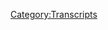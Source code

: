 {{DEFAULTSORT:
    #_TRANSCRIPT_0503:Dan's Cara-Vanity Project Part 2
}}{{Transcript
    | title         = [[503: Dan's Cara-Vanity Project Part 2]]
    | caption       = [https://knowledgefight.libsyn.com/503-dans-cara-vanity-project-part-2 Listen to this episode on Libsyn]
    | episodeNumber = [[503: Dan's Cara-Vanity Project Part 2|503]]
    | length        = 01:39:42
}}

{{MessageBox
    | header     = Warning: Bot Generated Content
    | text       = This transcript was automatically generated by transcription software and likely contains many mistakes and misattributions. Please check the audio for definitive quotes, attribution, and context.
    | image      = N3yvass4myg91.webp
    | imagewidth = 50px
    | id         = warning
}}

{{TranscriptBlock
    | name      = Unknown Speaker
    | timestamp = 00:00:00.000
    | text      = N-N-N-N-N-N-N-Knowledge Fight
}}

{{TranscriptBlock
    | name      = Unknown Speaker
    | timestamp = 00:00:12.880
    | text      = Dan and Jordan, I am SWEATING
}}

{{TranscriptBlock
    | name      = Unknown Speaker
    | timestamp = 00:00:17.920
    | text      = knowledgefight.com, it's time to pray
}}

{{TranscriptBlock
    | name      = Unknown Speaker
    | timestamp = 00:00:21.079
    | text      = I have great respect for knowledge fight
}}

{{TranscriptBlock
    | name      = Unknown Speaker
    | timestamp = 00:00:23.760
    | text      = knowledge fight
}}

{{TranscriptBlock
    | name      = Unknown Speaker
    | timestamp = 00:00:24.760
    | text      = I'm sick of them posing as if they're the good guys
}}

{{TranscriptBlock
    | name      = Unknown Speaker
    | timestamp = 00:00:27.079
    | text      = saying we are the bad guys
}}

{{TranscriptBlock
    | name      = Unknown Speaker
    | timestamp = 00:00:28.679
    | text      = knowledge fight
}}

{{TranscriptBlock
    | name      = Unknown Speaker
    | timestamp = 00:00:30.000
    | text      = Dan and Jordan, knowledge fight
}}

{{TranscriptBlock
    | name      = Unknown Speaker
    | timestamp = 00:00:32.119
    | text      = Riddle her, riddle her, riddle her
}}

{{TranscriptBlock
    | name      = Unknown Speaker
    | timestamp = 00:00:34.159
    | text      = I need, I need money
}}

{{TranscriptBlock
    | name      = Unknown Speaker
    | timestamp = 00:00:36.439
    | text      = Riddle her, riddle her, riddle her
}}

{{TranscriptBlock
    | name      = Unknown Speaker
    | timestamp = 00:00:39.200
    | text      = Andy and Kansas, Andy and, Andy and
}}

{{TranscriptBlock
    | name      = Unknown Speaker
    | timestamp = 00:00:42.119
    | text      = Stop it, Andy and, Andy and Kansas
}}

{{TranscriptBlock
    | name      = Unknown Speaker
    | timestamp = 00:00:44.600
    | text      = Andy and, Andy and, it's time to pray
}}

{{TranscriptBlock
    | name      = Unknown Speaker
    | timestamp = 00:00:47.000
    | text      = Andy and Kansas, you're on the air, thanks for holding
}}

{{TranscriptBlock
    | name      = Unknown Speaker
    | timestamp = 00:00:49.159
    | text      = Hello Alex, I'm a 15-color, I'm a huge fan
}}

{{TranscriptBlock
    | name      = Unknown Speaker
    | timestamp = 00:00:51.679
    | text      = I love your work
}}

{{TranscriptBlock
    | name      = Unknown Speaker
    | timestamp = 00:00:52.799
    | text      = knowledgefight
}}

{{TranscriptBlock
    | name      = Unknown Speaker
    | timestamp = 00:00:53.840
    | text      = N-N-N-N-N-Knowledge Fight
}}

{{TranscriptBlock
    | name      = Unknown Speaker
    | timestamp = 00:00:56.920
    | text      = I love you
}}

{{TranscriptBlock
    | name      = Unknown Speaker
    | timestamp = 00:00:59.159
    | text      = Hey everybody, welcome back to Knowledge Fight, I'm Dan
}}

{{TranscriptBlock
    | name      = Unknown Speaker
    | timestamp = 00:01:01.159
    | text      = I'm Jordan
}}

{{TranscriptBlock
    | name      = Unknown Speaker
    | timestamp = 00:01:01.759
    | text      = We're couple dudes, like to sit around, drink novelty beverages
}}

{{TranscriptBlock
    | name      = Unknown Speaker
    | timestamp = 00:01:03.759
    | text      = and talk a little bit about Alex Jones
}}

{{TranscriptBlock
    | name      = Unknown Speaker
    | timestamp = 00:01:05.359
    | text      = Oh indeed we are Dan
}}

{{TranscriptBlock
    | name      = Unknown Speaker
    | timestamp = 00:01:06.680
    | text      = Jordan
}}

{{TranscriptBlock
    | name      = Unknown Speaker
    | timestamp = 00:01:07.159
    | text      = Dan!
}}

{{TranscriptBlock
    | name      = Unknown Speaker
    | timestamp = 00:01:07.760
    | text      = Jordan!
}}

{{TranscriptBlock
    | name      = Unknown Speaker
    | timestamp = 00:01:08.359
    | text      = Quick question for you
}}

{{TranscriptBlock
    | name      = Unknown Speaker
    | timestamp = 00:01:08.959
    | text      = What's up?
}}

{{TranscriptBlock
    | name      = Unknown Speaker
    | timestamp = 00:01:09.439
    | text      = What's your bright spot today?
}}

{{TranscriptBlock
    | name      = Unknown Speaker
    | timestamp = 00:01:10.159
    | text      = My bright spot today Jordan is very simple
}}

{{TranscriptBlock
    | name      = Unknown Speaker
    | timestamp = 00:01:12.159
    | text      = Vinegar
}}

{{TranscriptBlock
    | name      = Unknown Speaker
    | timestamp = 00:01:13.159
    | text      = Vinegar?
}}

{{TranscriptBlock
    | name      = Unknown Speaker
    | timestamp = 00:01:13.920
    | text      = Yep
}}

{{TranscriptBlock
    | name      = Unknown Speaker
    | timestamp = 00:01:14.159
    | text      = Just vinegar?
}}

{{TranscriptBlock
    | name      = Unknown Speaker
    | timestamp = 00:01:14.760
    | text      = Yep
}}

{{TranscriptBlock
    | name      = Unknown Speaker
    | timestamp = 00:01:15.159
    | text      = Moving on
}}

{{TranscriptBlock
    | name      = Unknown Speaker
    | timestamp = 00:01:15.719
    | text      = Yep
}}

{{TranscriptBlock
    | name      = Unknown Speaker
    | timestamp = 00:01:15.920
    | text      = End of podcast
}}

{{TranscriptBlock
    | name      = Unknown Speaker
    | timestamp = 00:01:16.680
    | text      = I believe that this segment is called bright spots
}}

{{TranscriptBlock
    | name      = Unknown Speaker
    | timestamp = 00:01:18.760
    | text      = not explain your bright spots
}}

{{TranscriptBlock
    | name      = Unknown Speaker
    | timestamp = 00:01:20.319
    | text      = That's fair
}}

{{TranscriptBlock
    | name      = Unknown Speaker
    | timestamp = 00:01:23.359
    | text      = I've been looking for salad dressing replacements
}}

{{TranscriptBlock
    | name      = Unknown Speaker
    | timestamp = 00:01:27.000
    | text      = I'm trying to eat a little bit better
}}

{{TranscriptBlock
    | name      = Unknown Speaker
    | timestamp = 00:01:29.000
    | text      = and I accidentally stumbled upon some interesting vinegars
}}

{{TranscriptBlock
    | name      = Unknown Speaker
    | timestamp = 00:01:33.000
    | text      = like a strawberry rosÃ© vinegar
}}

{{TranscriptBlock
    | name      = Unknown Speaker
    | timestamp = 00:01:36.000
    | text      = Interesting
}}

{{TranscriptBlock
    | name      = Unknown Speaker
    | timestamp = 00:01:36.799
    | text      = And it's fantastic
}}

{{TranscriptBlock
    | name      = Unknown Speaker
    | timestamp = 00:01:38.000
    | text      = I will agree that is an interesting vinegar
}}

{{TranscriptBlock
    | name      = Unknown Speaker
    | timestamp = 00:01:40.000
    | text      = Yeah
}}

{{TranscriptBlock
    | name      = Unknown Speaker
    | timestamp = 00:01:41.000
    | text      = Had that on a salad, had it on some chicken
}}

{{TranscriptBlock
    | name      = Unknown Speaker
    | timestamp = 00:01:44.000
    | text      = and now I've decided that I'm going to explore the wonderful world of vinegar
}}

{{TranscriptBlock
    | name      = Unknown Speaker
    | timestamp = 00:01:48.000
    | text      = Yeah, why not?
}}

{{TranscriptBlock
    | name      = Unknown Speaker
    | timestamp = 00:01:50.000
    | text      = I didn't realize that there was such a diverse world of weird vinegar products
}}

{{TranscriptBlock
    | name      = Unknown Speaker
    | timestamp = 00:01:57.000
    | text      = I thought it was just vinegar
}}

{{TranscriptBlock
    | name      = Unknown Speaker
    | timestamp = 00:01:59.000
    | text      = Can you...
}}

{{TranscriptBlock
    | name      = Unknown Speaker
    | timestamp = 00:02:01.000
    | text      = Yeah that makes sense though
}}

{{TranscriptBlock
    | name      = Unknown Speaker
    | timestamp = 00:02:03.000
    | text      = Yeah
}}

{{TranscriptBlock
    | name      = Unknown Speaker
    | timestamp = 00:02:04.000
    | text      = Vinegar isn't like ketchup, it's not just like a thing
}}

{{TranscriptBlock
    | name      = Unknown Speaker
    | timestamp = 00:02:06.000
    | text      = No, but there are also a bunch of different ketchups
}}

{{TranscriptBlock
    | name      = Unknown Speaker
    | timestamp = 00:02:08.000
    | text      = Yeah, but there's ketchup
}}

{{TranscriptBlock
    | name      = Unknown Speaker
    | timestamp = 00:02:10.000
    | text      = Right
}}

{{TranscriptBlock
    | name      = Unknown Speaker
    | timestamp = 00:02:11.000
    | text      = You know?
}}

{{TranscriptBlock
    | name      = Unknown Speaker
    | timestamp = 00:02:12.000
    | text      = Sure
}}

{{TranscriptBlock
    | name      = Unknown Speaker
    | timestamp = 00:02:13.000
    | text      = You know what I'm saying?
}}

{{TranscriptBlock
    | name      = Unknown Speaker
    | timestamp = 00:02:14.000
    | text      = Not really
}}

{{TranscriptBlock
    | name      = Unknown Speaker
    | timestamp = 00:02:15.000
    | text      = Okay, fair enough
}}

{{TranscriptBlock
    | name      = Unknown Speaker
    | timestamp = 00:02:16.000
    | text      = There's champagne vinegar in the cabinet that I'm excited to break into
}}

{{TranscriptBlock
    | name      = Unknown Speaker
    | timestamp = 00:02:21.000
    | text      = I've not tried that yet
}}

{{TranscriptBlock
    | name      = Unknown Speaker
    | timestamp = 00:02:23.000
    | text      = And then what did I order?
}}

{{TranscriptBlock
    | name      = Unknown Speaker
    | timestamp = 00:02:25.000
    | text      = I ordered one online that's a chamomile tea vinegar
}}

{{TranscriptBlock
    | name      = Unknown Speaker
    | timestamp = 00:02:31.000
    | text      = I'm never not going to enjoy your willingness to put both feet in the pond
}}

{{TranscriptBlock
    | name      = Unknown Speaker
    | timestamp = 00:02:37.000
    | text      = before you have any idea how deep it is
}}

{{TranscriptBlock
    | name      = Unknown Speaker
    | timestamp = 00:02:39.000
    | text      = The pond is full of vinegar
}}

{{TranscriptBlock
    | name      = Unknown Speaker
    | timestamp = 00:02:41.000
    | text      = Yeah
}}

{{TranscriptBlock
    | name      = Unknown Speaker
    | timestamp = 00:02:42.000
    | text      = I enjoy it, we'll see what happens
}}

{{TranscriptBlock
    | name      = Unknown Speaker
    | timestamp = 00:02:44.000
    | text      = It's the vinegar week
}}

{{TranscriptBlock
    | name      = Unknown Speaker
    | timestamp = 00:02:46.000
    | text      = Yeah
}}

{{TranscriptBlock
    | name      = Unknown Speaker
    | timestamp = 00:02:47.000
    | text      = What about you?
}}

{{TranscriptBlock
    | name      = Unknown Speaker
    | timestamp = 00:02:48.000
    | text      = We're going to do 500 vinegars this week
}}

{{TranscriptBlock
    | name      = Unknown Speaker
    | timestamp = 00:02:49.000
    | text      = No we're not
}}

{{TranscriptBlock
    | name      = Unknown Speaker
    | timestamp = 00:02:50.000
    | text      = And we'll get back to the seltzers here soon enough
}}

{{TranscriptBlock
    | name      = Unknown Speaker
    | timestamp = 00:02:52.000
    | text      = Sure, sure
}}

{{TranscriptBlock
    | name      = Unknown Speaker
    | timestamp = 00:02:53.000
    | text      = My Bright Spot, Dan, is unfortunately also food related
}}

{{TranscriptBlock
    | name      = Unknown Speaker
    | timestamp = 00:02:57.000
    | text      = But it is also a gratitude towards our listeners related
}}

{{TranscriptBlock
    | name      = Unknown Speaker
    | timestamp = 00:03:02.000
    | text      = Oh that's nice
}}

{{TranscriptBlock
    | name      = Unknown Speaker
    | timestamp = 00:03:03.000
    | text      = I got that peanut butter for our 500th episode
}}

{{TranscriptBlock
    | name      = Unknown Speaker
    | timestamp = 00:03:06.000
    | text      = The fog, something in fog
}}

{{TranscriptBlock
    | name      = Unknown Speaker
    | timestamp = 00:03:08.000
    | text      = Fit in fog I think
}}

{{TranscriptBlock
    | name      = Unknown Speaker
    | timestamp = 00:03:09.000
    | text      = Fit in fog, yeah
}}

{{TranscriptBlock
    | name      = Unknown Speaker
    | timestamp = 00:03:10.000
    | text      = I keep saying Phineas in fog but I think that's a Nickelodeon or two
}}

{{TranscriptBlock
    | name      = Unknown Speaker
    | timestamp = 00:03:12.000
    | text      = That's something else, that's Phineas and Ferb I think
}}

{{TranscriptBlock
    | name      = Unknown Speaker
    | timestamp = 00:03:14.000
    | text      = Yeah something like that
}}

{{TranscriptBlock
    | name      = Unknown Speaker
    | timestamp = 00:03:16.000
    | text      = And it is excellent
}}

{{TranscriptBlock
    | name      = Unknown Speaker
    | timestamp = 00:03:18.000
    | text      = I bet
}}

{{TranscriptBlock
    | name      = Unknown Speaker
    | timestamp = 00:03:19.000
    | text      = It is spectacular
}}

{{TranscriptBlock
    | name      = Unknown Speaker
    | timestamp = 00:03:21.000
    | text      = It's spec-tacular
}}

{{TranscriptBlock
    | name      = Unknown Speaker
    | timestamp = 00:03:22.000
    | text      = There we go, nicely done
}}

{{TranscriptBlock
    | name      = Unknown Speaker
    | timestamp = 00:03:24.000
    | text      = Thanks
}}

{{TranscriptBlock
    | name      = Unknown Speaker
    | timestamp = 00:03:25.000
    | text      = No it's just that like, oh shit I forgot what it tastes like when it's made out of real things
}}

{{TranscriptBlock
    | name      = Unknown Speaker
    | timestamp = 00:03:30.000
    | text      = You know like when you eat Jif you're like this is borderline all sugar and fake peanut
}}

{{TranscriptBlock
    | name      = Unknown Speaker
    | timestamp = 00:03:35.000
    | text      = It's pronounced gif
}}

{{TranscriptBlock
    | name      = Unknown Speaker
    | timestamp = 00:03:36.000
    | text      = Yeah nicely done
}}

{{TranscriptBlock
    | name      = Unknown Speaker
    | timestamp = 00:03:38.000
    | text      = That's probably a hacky joke
}}

{{TranscriptBlock
    | name      = Unknown Speaker
    | timestamp = 00:03:40.000
    | text      = No it's pronounced skippy I think
}}

{{TranscriptBlock
    | name      = Unknown Speaker
    | timestamp = 00:03:42.000
    | text      = Oh
}}

{{TranscriptBlock
    | name      = Unknown Speaker
    | timestamp = 00:03:43.000
    | text      = That's what I say whenever people say it's Jif
}}

{{TranscriptBlock
    | name      = Unknown Speaker
    | timestamp = 00:03:45.000
    | text      = I mean what about like a lot of grocery stores they have the things where you just put the peanuts in and grind it up yourself
}}

{{TranscriptBlock
    | name      = Unknown Speaker
    | timestamp = 00:03:50.000
    | text      = Totally, yeah
}}

{{TranscriptBlock
    | name      = Unknown Speaker
    | timestamp = 00:03:51.000
    | text      = Do you ever fuck around with that?
}}

{{TranscriptBlock
    | name      = Unknown Speaker
    | timestamp = 00:03:52.000
    | text      = No, why would I want to work?
}}

{{TranscriptBlock
    | name      = Unknown Speaker
    | timestamp = 00:03:53.000
    | text      = Why would I want to work?
}}

{{TranscriptBlock
    | name      = Unknown Speaker
    | timestamp = 00:03:54.000
    | text      = Alright
}}

{{TranscriptBlock
    | name      = Unknown Speaker
    | timestamp = 00:03:55.000
    | text      = I go to the grocery store because I don't have a peanut farm, not because I want to
}}

{{TranscriptBlock
    | name      = Unknown Speaker
    | timestamp = 00:03:58.000
    | text      = Talk to my boy Jim
}}

{{TranscriptBlock
    | name      = Unknown Speaker
    | timestamp = 00:03:59.000
    | text      = I don't want to moonlight as a peanut farm worker
}}

{{TranscriptBlock
    | name      = Unknown Speaker
    | timestamp = 00:04:01.000
    | text      = Talk to my buddy Jim
}}

{{TranscriptBlock
    | name      = Unknown Speaker
    | timestamp = 00:04:02.000
    | text      = Jimmy Carter
}}

{{TranscriptBlock
    | name      = Unknown Speaker
    | timestamp = 00:04:03.000
    | text      = That's him
}}

{{TranscriptBlock
    | name      = Unknown Speaker
    | timestamp = 00:04:04.000
    | text      = You know the guy?
}}

{{TranscriptBlock
    | name      = Unknown Speaker
    | timestamp = 00:04:05.000
    | text      = I've heard of him
}}

{{TranscriptBlock
    | name      = Unknown Speaker
    | timestamp = 00:04:06.000
    | text      = Okay
}}

{{TranscriptBlock
    | name      = Unknown Speaker
    | timestamp = 00:04:07.000
    | text      = Well that's good, I'm glad you're enjoying that peanut butter
}}

{{TranscriptBlock
    | name      = Unknown Speaker
    | timestamp = 00:04:09.000
    | text      = Yes, thank you very much Bex
}}

{{TranscriptBlock
    | name      = Unknown Speaker
    | timestamp = 00:04:10.000
    | text      = So Jordan, today we are having a very exciting time here
}}

{{TranscriptBlock
    | name      = Unknown Speaker
    | timestamp = 00:04:14.000
    | text      = Yes
}}

{{TranscriptBlock
    | name      = Unknown Speaker
    | timestamp = 00:04:15.000
    | text      = It is time for the thrilling conclusion
}}

{{TranscriptBlock
    | name      = Unknown Speaker
    | timestamp = 00:04:17.000
    | text      = The dramatic conclusion
}}

{{TranscriptBlock
    | name      = Unknown Speaker
    | timestamp = 00:04:18.000
    | text      = To Dan's Caravanity Project 2020
}}

{{TranscriptBlock
    | name      = Unknown Speaker
    | timestamp = 00:04:21.000
    | text      = Now Dan, this is Caravanity Project 2020
}}

{{TranscriptBlock
    | name      = Unknown Speaker
    | timestamp = 00:04:24.000
    | text      = Alright, alright
}}

{{TranscriptBlock
    | name      = Unknown Speaker
    | timestamp = 00:04:26.000
    | text      = Today we're going to be talking about November 11th, the evening of Wednesday until
}}

{{TranscriptBlock
    | name      = Unknown Speaker
    | timestamp = 00:04:33.000
    | text      = Whenever
}}

{{TranscriptBlock
    | name      = Unknown Speaker
    | timestamp = 00:04:34.000
    | text      = This weekend's nonsense in DC
}}

{{TranscriptBlock
    | name      = Unknown Speaker
    | timestamp = 00:04:37.000
    | text      = So we'll see what happens as Owen Schroyer continues on his great big convoy down along
}}

{{TranscriptBlock
    | name      = Unknown Speaker
    | timestamp = 00:04:44.000
    | text      = Oh boy
}}

{{TranscriptBlock
    | name      = Unknown Speaker
    | timestamp = 00:04:45.000
    | text      = The south and up the eastern seaboard
}}

{{TranscriptBlock
    | name      = Unknown Speaker
    | timestamp = 00:04:47.000
    | text      = Okay, here we go
}}

{{TranscriptBlock
    | name      = Unknown Speaker
    | timestamp = 00:04:48.000
    | text      = And, yep
}}

{{TranscriptBlock
    | name      = Unknown Speaker
    | timestamp = 00:04:49.000
    | text      = So we'll get to that here in a minute, but before we do let's take a moment to say thank
}}

{{TranscriptBlock
    | name      = Unknown Speaker
    | timestamp = 00:04:52.000
    | text      = you to some folks who have signed up and are supporting the show
}}

{{TranscriptBlock
    | name      = Unknown Speaker
    | timestamp = 00:04:54.000
    | text      = So first, John M, thank you so much, you are now a policy wonk
}}

{{TranscriptBlock
    | name      = Unknown Speaker
    | timestamp = 00:04:57.000
    | text      = I'm a policy wonk
}}

{{TranscriptBlock
    | name      = Unknown Speaker
    | timestamp = 00:04:59.000
    | text      = Thank you John
}}

{{TranscriptBlock
    | name      = Unknown Speaker
    | timestamp = 00:05:00.000
    | text      = Thank you
}}

{{TranscriptBlock
    | name      = Unknown Speaker
    | timestamp = 00:05:01.000
    | text      = Next, Cara M, thank you so much, you are now a policy wonk
}}

{{TranscriptBlock
    | name      = Unknown Speaker
    | timestamp = 00:05:03.000
    | text      = I'm a policy wonk
}}

{{TranscriptBlock
    | name      = Unknown Speaker
    | timestamp = 00:05:04.000
    | text      = Thanks Cara
}}

{{TranscriptBlock
    | name      = Unknown Speaker
    | timestamp = 00:05:05.000
    | text      = Here we go
}}

{{TranscriptBlock
    | name      = Unknown Speaker
    | timestamp = 00:05:07.000
    | text      = Next, Simian M, thank you so much, you are now policy wonk
}}

{{TranscriptBlock
    | name      = Unknown Speaker
    | timestamp = 00:05:09.000
    | text      = I'm a policy wonk
}}

{{TranscriptBlock
    | name      = Unknown Speaker
    | timestamp = 00:05:11.000
    | text      = Thanks Simian
}}

{{TranscriptBlock
    | name      = Unknown Speaker
    | timestamp = 00:05:13.000
    | text      = Oh related
}}

{{TranscriptBlock
    | name      = Unknown Speaker
    | timestamp = 00:05:15.000
    | text      = Next, Gunner D, thank you so much, you are now a policy wonk
}}

{{TranscriptBlock
    | name      = Unknown Speaker
    | timestamp = 00:05:17.000
    | text      = I'm a policy wonk
}}

{{TranscriptBlock
    | name      = Unknown Speaker
    | timestamp = 00:05:19.000
    | text      = Thank you Gunner
}}

{{TranscriptBlock
    | name      = Unknown Speaker
    | timestamp = 00:05:20.000
    | text      = Next, Chris D, thank you so much, you are now a policy wonk
}}

{{TranscriptBlock
    | name      = Unknown Speaker
    | timestamp = 00:05:23.000
    | text      = I'm a policy wonk
}}

{{TranscriptBlock
    | name      = Unknown Speaker
    | timestamp = 00:05:25.000
    | text      = Thanks Chris
}}

{{TranscriptBlock
    | name      = Unknown Speaker
    | timestamp = 00:05:26.000
    | text      = Thanks Chris
}}

{{TranscriptBlock
    | name      = Unknown Speaker
    | timestamp = 00:05:27.000
    | text      = Next, Kate
}}

{{TranscriptBlock
    | name      = Unknown Speaker
    | timestamp = 00:05:28.000
    | text      = No Last Names
}}

{{TranscriptBlock
    | name      = Unknown Speaker
    | timestamp = 00:05:29.000
    | text      = No Lastgui
}}

{{TranscriptBlock
    | name      = Unknown Speaker
    | timestamp = 00:05:30.000
    | text      = Just Any Kate
}}

{{TranscriptBlock
    | name      = Unknown Speaker
    | timestamp = 00:05:31.000
    | text      = Kate, thank you so much, you are now policy wonk
}}

{{TranscriptBlock
    | name      = Unknown Speaker
    | timestamp = 00:05:32.000
    | text      = I'm a policy wonk
}}

{{TranscriptBlock
    | name      = Unknown Speaker
    | timestamp = 00:05:33.000
    | text      = Thanks Kate
}}

{{TranscriptBlock
    | name      = Unknown Speaker
    | timestamp = 00:05:34.000
    | text      = And, I voted third party in 2016, sorry and never again, you are now a policy wonk.
}}

{{TranscriptBlock
    | name      = Unknown Speaker
    | timestamp = 00:05:39.839
    | text      = I'm a policy wonk.
}}

{{TranscriptBlock
    | name      = Unknown Speaker
    | timestamp = 00:05:40.839
    | text      = Thank you very much, that stuff.
}}

{{TranscriptBlock
    | name      = Unknown Speaker
    | timestamp = 00:05:42.360
    | text      = Yeah.
}}

{{TranscriptBlock
    | name      = Unknown Speaker
    | timestamp = 00:05:43.360
    | text      = And finally, I'd like to say thank you to a couple folks who donated on Elevated Love
}}

{{TranscriptBlock
    | name      = Unknown Speaker
    | timestamp = 00:05:46.199
    | text      = and we appreciate that very much.
}}

{{TranscriptBlock
    | name      = Unknown Speaker
    | timestamp = 00:05:47.379
    | text      = So, Kit and Laura from Cincinnati, thank you so much, you are now a technocrat.
}}

{{TranscriptBlock
    | name      = Unknown Speaker
    | timestamp = 00:05:51.399
    | text      = Bianca C, thank you so much, you are now a technocrat.
}}

{{TranscriptBlock
    | name      = Unknown Speaker
    | timestamp = 00:05:54.519
    | text      = And Evan M, thank you so much, you are now a technocrat.
}}

{{TranscriptBlock
    | name      = Unknown Speaker
    | timestamp = 00:05:57.600
    | text      = I'm a policy wonk.
}}

{{TranscriptBlock
    | name      = Unknown Speaker
    | timestamp = 00:05:58.920
    | text      = Crikey mate, that's fantastic, have yourself a brew.
}}

{{TranscriptBlock
    | name      = Unknown Speaker
    | timestamp = 00:06:02.040
    | text      = How's your 401k doing, bro?
}}

{{TranscriptBlock
    | name      = Unknown Speaker
    | timestamp = 00:06:03.279
    | text      = Alright, we gotta go full tilt boogie on this Watson, alright?
}}

{{TranscriptBlock
    | name      = Unknown Speaker
    | timestamp = 00:06:05.879
    | text      = Let's just get down to business.
}}

{{TranscriptBlock
    | name      = Unknown Speaker
    | timestamp = 00:06:07.439
    | text      = We ain't making that money off that heroin.
}}

{{TranscriptBlock
    | name      = Unknown Speaker
    | timestamp = 00:06:09.519
    | text      = Why you pimps so good?
}}

{{TranscriptBlock
    | name      = Unknown Speaker
    | timestamp = 00:06:11.439
    | text      = My neck is freakishly large.
}}

{{TranscriptBlock
    | name      = Unknown Speaker
    | timestamp = 00:06:13.079
    | text      = I declare info war on you.
}}

{{TranscriptBlock
    | name      = Unknown Speaker
    | timestamp = 00:06:15.839
    | text      = Thank you so much Kit and Laura out in Cincy.
}}

{{TranscriptBlock
    | name      = Unknown Speaker
    | timestamp = 00:06:17.839
    | text      = Yes, thank you very much.
}}

{{TranscriptBlock
    | name      = Unknown Speaker
    | timestamp = 00:06:19.199
    | text      = Thank you Bianca and thank you Evan.
}}

{{TranscriptBlock
    | name      = Unknown Speaker
    | timestamp = 00:06:20.879
    | text      = Yes, thank you very much, all of you.
}}

{{TranscriptBlock
    | name      = Unknown Speaker
    | timestamp = 00:06:22.439
    | text      = If you're out there listening and thinking, hey, I enjoy the show, I'd like to support
}}

{{TranscriptBlock
    | name      = Unknown Speaker
    | timestamp = 00:06:25.319
    | text      = what these gents do, you can do that by going to our website, knowledgefights.com, clicking
}}

{{TranscriptBlock
    | name      = Unknown Speaker
    | timestamp = 00:06:28.220
    | text      = the button that says support the show, we would appreciate it.
}}

{{TranscriptBlock
    | name      = Unknown Speaker
    | timestamp = 00:06:30.360
    | text      = We would love it.
}}

{{TranscriptBlock
    | name      = Unknown Speaker
    | timestamp = 00:06:31.360
    | text      = What you could do is you could dip a knife into a big old jar of generosity.
}}

{{TranscriptBlock
    | name      = Unknown Speaker
    | timestamp = 00:06:38.319
    | text      = Just dip a knife in there, pull out some crunchy, just creamy generosity, spread it all over
}}

{{TranscriptBlock
    | name      = Unknown Speaker
    | timestamp = 00:06:44.319
    | text      = the bagel of a local charity or bail fund in your area.
}}

{{TranscriptBlock
    | name      = Unknown Speaker
    | timestamp = 00:06:47.439
    | text      = And top it with some really weird vinegar.
}}

{{TranscriptBlock
    | name      = Unknown Speaker
    | timestamp = 00:06:49.319
    | text      = Yeah, absolutely.
}}

{{TranscriptBlock
    | name      = Unknown Speaker
    | timestamp = 00:06:51.079
    | text      = So Jordan, I have two out of context drops from today's show, so we'll do one now and
}}

{{TranscriptBlock
    | name      = Unknown Speaker
    | timestamp = 00:06:57.000
    | text      = one in a little bit.
}}

{{TranscriptBlock
    | name      = Unknown Speaker
    | timestamp = 00:06:59.519
    | text      = I, because I'm a Christian, cannot kill you just because you're stupid.
}}

{{TranscriptBlock
    | name      = Unknown Speaker
    | timestamp = 00:07:04.480
    | text      = Fair enough.
}}

{{TranscriptBlock
    | name      = Unknown Speaker
    | timestamp = 00:07:05.480
    | text      = Seems good.
}}

{{TranscriptBlock
    | name      = Unknown Speaker
    | timestamp = 00:07:06.480
    | text      = Let's see.
}}

{{TranscriptBlock
    | name      = Unknown Speaker
    | timestamp = 00:07:07.480
    | text      = I support this prohibition on killing.
}}

{{TranscriptBlock
    | name      = Unknown Speaker
    | timestamp = 00:07:11.360
    | text      = Now I'm going back through my Bible to see how many people were killed because they were
}}

{{TranscriptBlock
    | name      = Unknown Speaker
    | timestamp = 00:07:14.480
    | text      = stupid and it's a lot, but I don't know if it was post-Christ.
}}

{{TranscriptBlock
    | name      = Unknown Speaker
    | timestamp = 00:07:17.560
    | text      = And I don't know if it was specifically only because they were stupid.
}}

{{TranscriptBlock
    | name      = Unknown Speaker
    | timestamp = 00:07:20.800
    | text      = Yeah, that's fair.
}}

{{TranscriptBlock
    | name      = Unknown Speaker
    | timestamp = 00:07:21.879
    | text      = So Jordan, when we last left off on our previous episode, Owen Schroyer and his merry band
}}

{{TranscriptBlock
    | name      = Unknown Speaker
    | timestamp = 00:07:27.379
    | text      = of Shao Kahn impersonators and hippies for Trump were about to roll into Atlanta, Georgia.
}}

{{TranscriptBlock
    | name      = Unknown Speaker
    | timestamp = 00:07:32.240
    | text      = That was Wednesday the 11th.
}}

{{TranscriptBlock
    | name      = Unknown Speaker
    | timestamp = 00:07:34.199
    | text      = Alex had just wrapped up his show where Steve Pachana came in to claim that whether or not
}}

{{TranscriptBlock
    | name      = Unknown Speaker
    | timestamp = 00:07:37.920
    | text      = you believe the 2020 election was a massive sting operation planned in advance to catch
}}

{{TranscriptBlock
    | name      = Unknown Speaker
    | timestamp = 00:07:42.720
    | text      = Democrats stealing votes, it's a small detail whether you believe that or not.
}}

{{TranscriptBlock
    | name      = Unknown Speaker
    | timestamp = 00:07:47.079
    | text      = What is important is that Trump is going to win and then apparently he's going to get
}}

{{TranscriptBlock
    | name      = Unknown Speaker
    | timestamp = 00:07:49.720
    | text      = a third term because these dudes love America.
}}

{{TranscriptBlock
    | name      = Unknown Speaker
    | timestamp = 00:07:53.040
    | text      = One thing that's crucially important to understand as we continue exploring this caravan is that
}}

{{TranscriptBlock
    | name      = Unknown Speaker
    | timestamp = 00:07:57.160
    | text      = at a certain point it stops being an Infowars caravan and it starts being Infowars within
}}

{{TranscriptBlock
    | name      = Unknown Speaker
    | timestamp = 00:08:02.439
    | text      = the larger space.
}}

{{TranscriptBlock
    | name      = Unknown Speaker
    | timestamp = 00:08:04.279
    | text      = I'm comfortable judging Owen and Infowars for their crowds in places like Tallahassee
}}

{{TranscriptBlock
    | name      = Unknown Speaker
    | timestamp = 00:08:08.120
    | text      = and Baton Rouge because those are specifically Infowars caravan events, or at least appear
}}

{{TranscriptBlock
    | name      = Unknown Speaker
    | timestamp = 00:08:13.279
    | text      = to be.
}}

{{TranscriptBlock
    | name      = Unknown Speaker
    | timestamp = 00:08:14.600
    | text      = Once they reach Washington DC, they are now becoming part of something larger, which is
}}

{{TranscriptBlock
    | name      = Unknown Speaker
    | timestamp = 00:08:18.839
    | text      = the combined work of a network of loosely affiliated grifters.
}}

{{TranscriptBlock
    | name      = Unknown Speaker
    | timestamp = 00:08:22.560
    | text      = The plan for the weekend has been for everyone to show up in DC and form the Million Maga
}}

{{TranscriptBlock
    | name      = Unknown Speaker
    | timestamp = 00:08:27.399
    | text      = March.
}}

{{TranscriptBlock
    | name      = Unknown Speaker
    | timestamp = 00:08:28.399
    | text      = I call it Griftpocalypse.
}}

{{TranscriptBlock
    | name      = Unknown Speaker
    | timestamp = 00:08:30.120
    | text      = It's fair.
}}

{{TranscriptBlock
    | name      = Unknown Speaker
    | timestamp = 00:08:31.399
    | text      = This effort combines the Infowars caravan with Ali Alexander's Stop the Steal campaign,
}}

{{TranscriptBlock
    | name      = Unknown Speaker
    | timestamp = 00:08:36.600
    | text      = as well as Brandon Straca's Walkaway nonsense and whatever the fuck Mike Cernovich is doing
}}

{{TranscriptBlock
    | name      = Unknown Speaker
    | timestamp = 00:08:41.120
    | text      = these days.
}}

{{TranscriptBlock
    | name      = Unknown Speaker
    | timestamp = 00:08:42.240
    | text      = Beyond that it's attracted the legions of Oath Keepers, Proud Boys, and members of many
}}

{{TranscriptBlock
    | name      = Unknown Speaker
    | timestamp = 00:08:46.720
    | text      = right-wing gangs who are less interested in hogging the spotlight.
}}

{{TranscriptBlock
    | name      = Unknown Speaker
    | timestamp = 00:08:50.639
    | text      = According to an article from Friday in USA Today, the only group that had a permit for
}}

{{TranscriptBlock
    | name      = Unknown Speaker
    | timestamp = 00:08:54.799
    | text      = the event is a group called Women for America First.
}}

{{TranscriptBlock
    | name      = Unknown Speaker
    | timestamp = 00:08:58.639
    | text      = Quote, Amy Kramer, chair for Women for America First, said her organization is not coordinating
}}

{{TranscriptBlock
    | name      = Unknown Speaker
    | timestamp = 00:09:04.299
    | text      = with any of the other groups planning simultaneous events.
}}

{{TranscriptBlock
    | name      = Unknown Speaker
    | timestamp = 00:09:08.120
    | text      = This is really interesting because according to a recent article in Mother Jones, Women
}}

{{TranscriptBlock
    | name      = Unknown Speaker
    | timestamp = 00:09:11.200
    | text      = for America First were on one of the main websites for Stop the Steal, www.stolenelection.us.
}}

{{TranscriptBlock
    | name      = Unknown Speaker
    | timestamp = 00:09:18.320
    | text      = Donations that people made to Stop the Steal through that website end up going to Women
}}

{{TranscriptBlock
    | name      = Unknown Speaker
    | timestamp = 00:09:23.399
    | text      = for America First, and the site was used to promote rallies branded as Stop the Steal.
}}

{{TranscriptBlock
    | name      = Unknown Speaker
    | timestamp = 00:09:28.000
    | text      = Great, great.
}}

{{TranscriptBlock
    | name      = Unknown Speaker
    | timestamp = 00:09:29.000
    | text      = Anyway, it's a load of bullshit.
}}

{{TranscriptBlock
    | name      = Unknown Speaker
    | timestamp = 00:09:30.000
    | text      = Griftpocalypse it is.
}}

{{TranscriptBlock
    | name      = Unknown Speaker
    | timestamp = 00:09:31.000
    | text      = Yeah, it's a load of bullshit to pretend these people aren't coordinating.
}}

{{TranscriptBlock
    | name      = Unknown Speaker
    | timestamp = 00:09:34.440
    | text      = But that's not even an argument that's really worth having, I think.
}}

{{TranscriptBlock
    | name      = Unknown Speaker
    | timestamp = 00:09:37.940
    | text      = The point is that the end result of these rallies will be the combined efforts of a
}}

{{TranscriptBlock
    | name      = Unknown Speaker
    | timestamp = 00:09:41.840
    | text      = whole cadre of weirdos.
}}

{{TranscriptBlock
    | name      = Unknown Speaker
    | timestamp = 00:09:45.000
    | text      = And so even if we get to the end of this and there is a big turnout in DC, we have to keep
}}

{{TranscriptBlock
    | name      = Unknown Speaker
    | timestamp = 00:09:49.500
    | text      = our eyes on the ball and remember that had nothing to do with this stupid road trip.
}}

{{TranscriptBlock
    | name      = Unknown Speaker
    | timestamp = 00:09:53.480
    | text      = No, not at all.
}}

{{TranscriptBlock
    | name      = Unknown Speaker
    | timestamp = 00:09:54.960
    | text      = Not at all.
}}

{{TranscriptBlock
    | name      = Unknown Speaker
    | timestamp = 00:09:55.960
    | text      = It's because fucking evil Steve Bannon, Nick, furied us into the Avengers of Grifters.
}}

{{TranscriptBlock
    | name      = Unknown Speaker
    | timestamp = 00:10:04.720
    | text      = More or less.
}}

{{TranscriptBlock
    | name      = Unknown Speaker
    | timestamp = 00:10:06.759
    | text      = That's what happened.
}}

{{TranscriptBlock
    | name      = Unknown Speaker
    | timestamp = 00:10:07.759
    | text      = So here's our second out of context drop.
}}

{{TranscriptBlock
    | name      = Unknown Speaker
    | timestamp = 00:10:09.759
    | text      = We've never lived in more historical times.
}}

{{TranscriptBlock
    | name      = Unknown Speaker
    | timestamp = 00:10:12.120
    | text      = This is one of the most historical points in history, except when Jesus Christ was walking
}}

{{TranscriptBlock
    | name      = Unknown Speaker
    | timestamp = 00:10:16.320
    | text      = on the earth.
}}

{{TranscriptBlock
    | name      = Unknown Speaker
    | timestamp = 00:10:17.320
    | text      = That was more important.
}}

{{TranscriptBlock
    | name      = Unknown Speaker
    | timestamp = 00:10:18.320
    | text      = Okay.
}}

{{TranscriptBlock
    | name      = Unknown Speaker
    | timestamp = 00:10:19.320
    | text      = All right.
}}

{{TranscriptBlock
    | name      = Unknown Speaker
    | timestamp = 00:10:20.320
    | text      = Yikes.
}}

{{TranscriptBlock
    | name      = Unknown Speaker
    | timestamp = 00:10:21.320
    | text      = Let's see if we can name other historical figures who have...
}}

{{TranscriptBlock
    | name      = Unknown Speaker
    | timestamp = 00:10:27.080
    | text      = Can't do it.
}}

{{TranscriptBlock
    | name      = Unknown Speaker
    | timestamp = 00:10:28.080
    | text      = None?
}}

{{TranscriptBlock
    | name      = Unknown Speaker
    | timestamp = 00:10:29.080
    | text      = None.
}}

{{TranscriptBlock
    | name      = Unknown Speaker
    | timestamp = 00:10:30.080
    | text      = Is just Jesus?
}}

{{TranscriptBlock
    | name      = Unknown Speaker
    | timestamp = 00:10:31.080
    | text      = Jesus right now.
}}

{{TranscriptBlock
    | name      = Unknown Speaker
    | timestamp = 00:10:32.080
    | text      = Jesus now.
}}

{{TranscriptBlock
    | name      = Unknown Speaker
    | timestamp = 00:10:33.080
    | text      = Okay.
}}

{{TranscriptBlock
    | name      = Unknown Speaker
    | timestamp = 00:10:34.080
    | text      = He's even saying that 1776 wasn't a big deal.
}}

{{TranscriptBlock
    | name      = Unknown Speaker
    | timestamp = 00:10:36.639
    | text      = All right, but what about Genghis Khan when he died an entire empire?
}}

{{TranscriptBlock
    | name      = Unknown Speaker
    | timestamp = 00:10:41.600
    | text      = Small potatoes.
}}

{{TranscriptBlock
    | name      = Unknown Speaker
    | timestamp = 00:10:42.600
    | text      = Okay.
}}

{{TranscriptBlock
    | name      = Unknown Speaker
    | timestamp = 00:10:43.600
    | text      = Fair enough.
}}

{{TranscriptBlock
    | name      = Unknown Speaker
    | timestamp = 00:10:44.600
    | text      = Small potatoes.
}}

{{TranscriptBlock
    | name      = Unknown Speaker
    | timestamp = 00:10:45.600
    | text      = Fair enough.
}}

{{TranscriptBlock
    | name      = Unknown Speaker
    | timestamp = 00:10:46.600
    | text      = Do you see that march in D.C.?
}}

{{TranscriptBlock
    | name      = Unknown Speaker
    | timestamp = 00:10:47.600
    | text      = Fuck.
}}

{{TranscriptBlock
    | name      = Unknown Speaker
    | timestamp = 00:10:48.600
    | text      = It looked exactly like hundreds of thousands of Mongols riding horseback with their amazing
}}

{{TranscriptBlock
    | name      = Unknown Speaker
    | timestamp = 00:10:55.039
    | text      = bows.
}}

{{TranscriptBlock
    | name      = Unknown Speaker
    | timestamp = 00:10:56.039
    | text      = That shit was nothing.
}}

{{TranscriptBlock
    | name      = Unknown Speaker
    | timestamp = 00:10:57.039
    | text      = Yeah.
}}

{{TranscriptBlock
    | name      = Unknown Speaker
    | timestamp = 00:10:58.039
    | text      = Oh, fair enough.
}}

{{TranscriptBlock
    | name      = Unknown Speaker
    | timestamp = 00:10:59.039
    | text      = So the 11th November.
}}

{{TranscriptBlock
    | name      = Unknown Speaker
    | timestamp = 00:11:00.039
    | text      = Sure.
}}

{{TranscriptBlock
    | name      = Unknown Speaker
    | timestamp = 00:11:01.039
    | text      = Owen Troyer arrives in Atlanta.
}}

{{TranscriptBlock
    | name      = Unknown Speaker
    | timestamp = 00:11:02.039
    | text      = Owen Troyer here from Infowars.com.
}}

{{TranscriptBlock
    | name      = Unknown Speaker
    | timestamp = 00:11:03.039
    | text      = We have just landed in Atlanta, Georgia, and we are on our way right now to the Capitol
}}

{{TranscriptBlock
    | name      = Unknown Speaker
    | timestamp = 00:11:14.720
    | text      = building where we have Patriots, Trumps and Mortars, Infowarriors gathered as part of
}}

{{TranscriptBlock
    | name      = Unknown Speaker
    | timestamp = 00:11:21.720
    | text      = the Stop the Steel caravan.
}}

{{TranscriptBlock
    | name      = Unknown Speaker
    | timestamp = 00:11:24.159
    | text      = There was no reason for me to pull this clip.
}}

{{TranscriptBlock
    | name      = Unknown Speaker
    | timestamp = 00:11:26.240
    | text      = Nothing happens in it.
}}

{{TranscriptBlock
    | name      = Unknown Speaker
    | timestamp = 00:11:27.240
    | text      = I only decided to start with this because the opening of the video in Atlanta is surreal.
}}

{{TranscriptBlock
    | name      = Unknown Speaker
    | timestamp = 00:11:32.799
    | text      = You have Owen Troyer poking his little head out of the sunroof of the Infowars tank with
}}

{{TranscriptBlock
    | name      = Unknown Speaker
    | timestamp = 00:11:36.580
    | text      = a handheld mic, talking about how they're heading to the Capitol while driving down
}}

{{TranscriptBlock
    | name      = Unknown Speaker
    | timestamp = 00:11:40.320
    | text      = an empty street.
}}

{{TranscriptBlock
    | name      = Unknown Speaker
    | timestamp = 00:11:42.360
    | text      = There's no reason for them to choose this presentation.
}}

{{TranscriptBlock
    | name      = Unknown Speaker
    | timestamp = 00:11:44.759
    | text      = All it does is make the audio terrible, since even if Owen has a windscreen on his mic,
}}

{{TranscriptBlock
    | name      = Unknown Speaker
    | timestamp = 00:11:49.080
    | text      = he's still using a regular microphone while hanging out of a moving vehicle.
}}

{{TranscriptBlock
    | name      = Unknown Speaker
    | timestamp = 00:11:52.480
    | text      = It's just very bizarre.
}}

{{TranscriptBlock
    | name      = Unknown Speaker
    | timestamp = 00:11:53.480
    | text      = No, it was really easy to understand what he was saying the whole time.
}}

{{TranscriptBlock
    | name      = Unknown Speaker
    | timestamp = 00:11:56.240
    | text      = It was infuriating.
}}

{{TranscriptBlock
    | name      = Unknown Speaker
    | timestamp = 00:11:57.240
    | text      = No, it was great.
}}

{{TranscriptBlock
    | name      = Unknown Speaker
    | timestamp = 00:11:58.299
    | text      = This video's real bad.
}}

{{TranscriptBlock
    | name      = Unknown Speaker
    | timestamp = 00:11:59.799
    | text      = No, no, no.
}}

{{TranscriptBlock
    | name      = Unknown Speaker
    | timestamp = 00:12:00.799
    | text      = Pop out of there to empty us.
}}

{{TranscriptBlock
    | name      = Unknown Speaker
    | timestamp = 00:12:01.799
    | text      = Yeah.
}}

{{TranscriptBlock
    | name      = Unknown Speaker
    | timestamp = 00:12:02.799
    | text      = That's what you want.
}}

{{TranscriptBlock
    | name      = Unknown Speaker
    | timestamp = 00:12:03.799
    | text      = Empty road.
}}

{{TranscriptBlock
    | name      = Unknown Speaker
    | timestamp = 00:12:04.799
    | text      = Yeah.
}}

{{TranscriptBlock
    | name      = Unknown Speaker
    | timestamp = 00:12:05.799
    | text      = It's the Stop the Steel caravan, and right now it is very successful.
}}

{{TranscriptBlock
    | name      = Unknown Speaker
    | timestamp = 00:12:06.799
    | text      = It looks like we may stop the steel, but we've got to take this thing right to Washington,
}}

{{TranscriptBlock
    | name      = Unknown Speaker
    | timestamp = 00:12:14.279
    | text      = D.C.
}}

{{TranscriptBlock
    | name      = Unknown Speaker
    | timestamp = 00:12:15.279
    | text      = There's one thing that's suspicious in its absence from this shot of Owen hanging out
}}

{{TranscriptBlock
    | name      = Unknown Speaker
    | timestamp = 00:12:18.559
    | text      = the top of the tank, and that's any indication that there are any cars behind him.
}}

{{TranscriptBlock
    | name      = Unknown Speaker
    | timestamp = 00:12:23.240
    | text      = You would think that if the caravan is as successful as Owen is claiming, they'd pan
}}

{{TranscriptBlock
    | name      = Unknown Speaker
    | timestamp = 00:12:26.720
    | text      = around to show the giant convoy, but nope, just Owen talking to no one, driving down
}}

{{TranscriptBlock
    | name      = Unknown Speaker
    | timestamp = 00:12:31.519
    | text      = an empty street.
}}

{{TranscriptBlock
    | name      = Unknown Speaker
    | timestamp = 00:12:32.519
    | text      = That's a great metaphor.
}}

{{TranscriptBlock
    | name      = Unknown Speaker
    | timestamp = 00:12:33.519
    | text      = You know that I'm Mr. Caravan Fan, Mr. Caravan, if you will, but I found it incredibly challenging
}}

{{TranscriptBlock
    | name      = Unknown Speaker
    | timestamp = 00:12:39.139
    | text      = to jump back into this stuff, entirely because how poorly produced this Info Wars video is.
}}

{{TranscriptBlock
    | name      = Unknown Speaker
    | timestamp = 00:12:44.759
    | text      = Owen doesn't arrive at the Atlanta rally until eight minutes into the video, and the entire
}}

{{TranscriptBlock
    | name      = Unknown Speaker
    | timestamp = 00:12:49.120
    | text      = time up to that point is just him with his head out the sunroof repeatedly saying, Atlanta,
}}

{{TranscriptBlock
    | name      = Unknown Speaker
    | timestamp = 00:12:54.000
    | text      = we're in you.
}}

{{TranscriptBlock
    | name      = Unknown Speaker
    | timestamp = 00:12:56.039
    | text      = It sounds more like that after the end of a week at camp, they always have the slideshow
}}

{{TranscriptBlock
    | name      = Unknown Speaker
    | timestamp = 00:13:02.000
    | text      = with the... There's always a clip of somebody being like, and that's why we love camp, and
}}

{{TranscriptBlock
    | name      = Unknown Speaker
    | timestamp = 00:13:07.519
    | text      = when there's swelling music around it, everybody's like, yeah, that's great, but if it was just
}}

{{TranscriptBlock
    | name      = Unknown Speaker
    | timestamp = 00:13:11.240
    | text      = him silent to emptiness, you'd be like, this is a bad camp.
}}

{{TranscriptBlock
    | name      = Unknown Speaker
    | timestamp = 00:13:15.759
    | text      = If I went to that camp, I'd probably be into a well-made version of Memories from Camp.
}}

{{TranscriptBlock
    | name      = Unknown Speaker
    | timestamp = 00:13:23.600
    | text      = Sure.
}}

{{TranscriptBlock
    | name      = Unknown Speaker
    | timestamp = 00:13:24.600
    | text      = I still wouldn't be into it if it was poorly made, and that's how I feel about this.
}}

{{TranscriptBlock
    | name      = Unknown Speaker
    | timestamp = 00:13:28.240
    | text      = Even if I were into Info Wars and I thought Owen was cool, I'd still be like, guy's got
}}

{{TranscriptBlock
    | name      = Unknown Speaker
    | timestamp = 00:13:32.519
    | text      = to do better than this.
}}

{{TranscriptBlock
    | name      = Unknown Speaker
    | timestamp = 00:13:33.519
    | text      = This is eight minutes of Owen saying nothing, hanging out the roof of a tank.
}}

{{TranscriptBlock
    | name      = Unknown Speaker
    | timestamp = 00:13:38.759
    | text      = This sucks.
}}

{{TranscriptBlock
    | name      = Unknown Speaker
    | timestamp = 00:13:39.759
    | text      = It's like the worst version of Mission Impossible.
}}

{{TranscriptBlock
    | name      = Unknown Speaker
    | timestamp = 00:13:42.639
    | text      = I don't understand.
}}

{{TranscriptBlock
    | name      = Unknown Speaker
    | timestamp = 00:13:43.639
    | text      = They didn't need to keep it for time or anything.
}}

{{TranscriptBlock
    | name      = Unknown Speaker
    | timestamp = 00:13:46.919
    | text      = There's no reason for this to be in there.
}}

{{TranscriptBlock
    | name      = Unknown Speaker
    | timestamp = 00:13:48.559
    | text      = It's so distractingly bad.
}}

{{TranscriptBlock
    | name      = Unknown Speaker
    | timestamp = 00:13:50.419
    | text      = It's just hubris.
}}

{{TranscriptBlock
    | name      = Unknown Speaker
    | timestamp = 00:13:51.419
    | text      = I think it's just hubris.
}}

{{TranscriptBlock
    | name      = Unknown Speaker
    | timestamp = 00:13:52.519
    | text      = They just think any idea is the best idea at the time.
}}

{{TranscriptBlock
    | name      = Unknown Speaker
    | timestamp = 00:13:56.460
    | text      = Their attention span is nothing.
}}

{{TranscriptBlock
    | name      = Unknown Speaker
    | timestamp = 00:13:57.559
    | text      = Well, I would argue that it's more likely that they think that there's something badass
}}

{{TranscriptBlock
    | name      = Unknown Speaker
    | timestamp = 00:14:01.700
    | text      = about him driving around out the sunroof, and I would argue it does not look that badass.
}}

{{TranscriptBlock
    | name      = Unknown Speaker
    | timestamp = 00:14:07.279
    | text      = No.
}}

{{TranscriptBlock
    | name      = Unknown Speaker
    | timestamp = 00:14:08.279
    | text      = It kind of looks just like, I mean, it looks fun-ish.
}}

{{TranscriptBlock
    | name      = Unknown Speaker
    | timestamp = 00:14:10.879
    | text      = Eh.
}}

{{TranscriptBlock
    | name      = Unknown Speaker
    | timestamp = 00:14:11.879
    | text      = You got wind in your hair.
}}

{{TranscriptBlock
    | name      = Unknown Speaker
    | timestamp = 00:14:13.039
    | text      = Yeah, I saw it on Mythbusters one time.
}}

{{TranscriptBlock
    | name      = Unknown Speaker
    | timestamp = 00:14:15.279
    | text      = It was great.
}}

{{TranscriptBlock
    | name      = Unknown Speaker
    | timestamp = 00:14:16.279
    | text      = Sure.
}}

{{TranscriptBlock
    | name      = Unknown Speaker
    | timestamp = 00:14:17.279
    | text      = I don't know.
}}

{{TranscriptBlock
    | name      = Unknown Speaker
    | timestamp = 00:14:18.279
    | text      = It made this a chore.
}}

{{TranscriptBlock
    | name      = Unknown Speaker
    | timestamp = 00:14:21.159
    | text      = So on his way, I mean, whether or not he's badass or not, leaning out the roof of this
}}

{{TranscriptBlock
    | name      = Unknown Speaker
    | timestamp = 00:14:26.159
    | text      = here tank, he does end up at a stoplight, and there's a guy at the stoplight.
}}

{{TranscriptBlock
    | name      = Unknown Speaker
    | timestamp = 00:14:34.299
    | text      = There's something so fucked up and, like, immediately deflating about a tank at a stoplight.
}}

{{TranscriptBlock
    | name      = Unknown Speaker
    | timestamp = 00:14:41.759
    | text      = It's pretty sad.
}}

{{TranscriptBlock
    | name      = Unknown Speaker
    | timestamp = 00:14:42.759
    | text      = How dare you be stopped by light?
}}

{{TranscriptBlock
    | name      = Unknown Speaker
    | timestamp = 00:14:44.799
    | text      = You're a fucking tank.
}}

{{TranscriptBlock
    | name      = Unknown Speaker
    | timestamp = 00:14:47.399
    | text      = Leading a convoy.
}}

{{TranscriptBlock
    | name      = Unknown Speaker
    | timestamp = 00:14:48.399
    | text      = Yeah, that's weak shit.
}}

{{TranscriptBlock
    | name      = Unknown Speaker
    | timestamp = 00:14:49.399
    | text      = No.
}}

{{TranscriptBlock
    | name      = Unknown Speaker
    | timestamp = 00:14:50.399
    | text      = Get the fuck out of here.
}}

{{TranscriptBlock
    | name      = Unknown Speaker
    | timestamp = 00:14:51.399
    | text      = Well, he obeys traffic laws, and he tries to do a little bit of, just do a little crowd
}}

{{TranscriptBlock
    | name      = Unknown Speaker
    | timestamp = 00:14:55.519
    | text      = work with the guy who's standing, waiting to cross the street.
}}

{{TranscriptBlock
    | name      = Unknown Speaker
    | timestamp = 00:14:58.919
    | text      = And so that's our plan, and that's why we're in Atlanta here today.
}}

{{TranscriptBlock
    | name      = Unknown Speaker
    | timestamp = 00:15:02.080
    | text      = How are you doing, sir?
}}

{{TranscriptBlock
    | name      = Unknown Speaker
    | timestamp = 00:15:05.080
    | text      = Me too.
}}

{{TranscriptBlock
    | name      = Unknown Speaker
    | timestamp = 00:15:07.080
    | text      = Me too.
}}

{{TranscriptBlock
    | name      = Unknown Speaker
    | timestamp = 00:15:09.080
    | text      = Atlanta.
}}

{{TranscriptBlock
    | name      = Unknown Speaker
    | timestamp = 00:15:10.080
    | text      = Atlanta.
}}

{{TranscriptBlock
    | name      = Unknown Speaker
    | timestamp = 00:15:11.080
    | text      = We are here.
}}

{{TranscriptBlock
    | name      = Unknown Speaker
    | timestamp = 00:15:13.080
    | text      = Stop.
}}

{{TranscriptBlock
    | name      = Unknown Speaker
    | timestamp = 00:15:14.080
    | text      = The steel caravan has arrived.
}}

{{TranscriptBlock
    | name      = Unknown Speaker
    | timestamp = 00:15:20.559
    | text      = Hey, how far out are we?
}}

{{TranscriptBlock
    | name      = Unknown Speaker
    | timestamp = 00:15:26.480
    | text      = Less than a mile.
}}

{{TranscriptBlock
    | name      = Unknown Speaker
    | timestamp = 00:15:27.919
    | text      = They are out of gas.
}}

{{TranscriptBlock
    | name      = Unknown Speaker
    | timestamp = 00:15:29.480
    | text      = There is no enthusiasm left in this fucking thing at all.
}}

{{TranscriptBlock
    | name      = Unknown Speaker
    | timestamp = 00:15:33.440
    | text      = I am trying really hard to stay excited about this, and they're not doing it.
}}

{{TranscriptBlock
    | name      = Unknown Speaker
    | timestamp = 00:15:38.600
    | text      = They're bored.
}}

{{TranscriptBlock
    | name      = Unknown Speaker
    | timestamp = 00:15:39.600
    | text      = Yes.
}}

{{TranscriptBlock
    | name      = Unknown Speaker
    | timestamp = 00:15:40.600
    | text      = They realized a couple of days in it was a terrible idea.
}}

{{TranscriptBlock
    | name      = Unknown Speaker
    | timestamp = 00:15:43.159
    | text      = Yes.
}}

{{TranscriptBlock
    | name      = Unknown Speaker
    | timestamp = 00:15:44.159
    | text      = They're not having fun.
}}

{{TranscriptBlock
    | name      = Unknown Speaker
    | timestamp = 00:15:45.159
    | text      = We went to Baton Rouge.
}}

{{TranscriptBlock
    | name      = Unknown Speaker
    | timestamp = 00:15:46.159
    | text      = We drove seven fucking hours, and there were ten people there.
}}

{{TranscriptBlock
    | name      = Unknown Speaker
    | timestamp = 00:15:49.000
    | text      = What are we doing?
}}

{{TranscriptBlock
    | name      = Unknown Speaker
    | timestamp = 00:15:50.000
    | text      = There's nobody there.
}}

{{TranscriptBlock
    | name      = Unknown Speaker
    | timestamp = 00:15:51.000
    | text      = Sucks.
}}

{{TranscriptBlock
    | name      = Unknown Speaker
    | timestamp = 00:15:52.000
    | text      = Oh, man.
}}

{{TranscriptBlock
    | name      = Unknown Speaker
    | timestamp = 00:15:53.000
    | text      = So Owen thinks-
}}

{{TranscriptBlock
    | name      = Unknown Speaker
    | timestamp = 00:15:54.000
    | text      = See, this is when you want to be on the RV.
}}

{{TranscriptBlock
    | name      = Unknown Speaker
    | timestamp = 00:15:55.200
    | text      = Yes.
}}

{{TranscriptBlock
    | name      = Unknown Speaker
    | timestamp = 00:15:56.200
    | text      = This is when you want to be getting the conversations and bird's eye view just right there.
}}

{{TranscriptBlock
    | name      = Unknown Speaker
    | timestamp = 00:16:00.639
    | text      = Beautiful.
}}

{{TranscriptBlock
    | name      = Unknown Speaker
    | timestamp = 00:16:01.679
    | text      = So Owen thinks he's funny, and so he has a bit that he wants to do.
}}

{{TranscriptBlock
    | name      = Unknown Speaker
    | timestamp = 00:16:07.200
    | text      = And this is like, I mean, I guess this is exactly how comedians do it.
}}

{{TranscriptBlock
    | name      = Unknown Speaker
    | timestamp = 00:16:10.639
    | text      = You polish things up at open mics before you try it on a real crowd.
}}

{{TranscriptBlock
    | name      = Unknown Speaker
    | timestamp = 00:16:13.360
    | text      = Yeah, yeah, yeah.
}}

{{TranscriptBlock
    | name      = Unknown Speaker
    | timestamp = 00:16:14.360
    | text      = No, no, that makes sense.
}}

{{TranscriptBlock
    | name      = Unknown Speaker
    | timestamp = 00:16:15.360
    | text      = And for Owen, the open mic is sticking his head out the top of a car while no one's listening.
}}

{{TranscriptBlock
    | name      = Unknown Speaker
    | timestamp = 00:16:19.960
    | text      = Oh, that's fair.
}}

{{TranscriptBlock
    | name      = Unknown Speaker
    | timestamp = 00:16:20.960
    | text      = I think the Democrats are actually still voting, guys.
}}

{{TranscriptBlock
    | name      = Unknown Speaker
    | timestamp = 00:16:23.960
    | text      = Are the Democrats still voting in Georgia, or have they stopped yet?
}}

{{TranscriptBlock
    | name      = Unknown Speaker
    | timestamp = 00:16:27.759
    | text      = Do we know?
}}

{{TranscriptBlock
    | name      = Unknown Speaker
    | timestamp = 00:16:28.759
    | text      = I think they're still voting, because Biden's not ahead yet.
}}

{{TranscriptBlock
    | name      = Unknown Speaker
    | timestamp = 00:16:32.240
    | text      = So there's no one there.
}}

{{TranscriptBlock
    | name      = Unknown Speaker
    | timestamp = 00:16:33.440
    | text      = Wow.
}}

{{TranscriptBlock
    | name      = Unknown Speaker
    | timestamp = 00:16:34.440
    | text      = He's just talking to nobody.
}}

{{TranscriptBlock
    | name      = Unknown Speaker
    | timestamp = 00:16:35.440
    | text      = Brutal.
}}

{{TranscriptBlock
    | name      = Unknown Speaker
    | timestamp = 00:16:36.440
    | text      = See-
}}

{{TranscriptBlock
    | name      = Unknown Speaker
    | timestamp = 00:16:37.440
    | text      = Now, hold on, hold on.
}}

{{TranscriptBlock
    | name      = Unknown Speaker
    | timestamp = 00:16:38.440
    | text      = This is a Shao Kahn joke, sir.
}}

{{TranscriptBlock
    | name      = Unknown Speaker
    | timestamp = 00:16:41.440
    | text      = Well, maybe your mood will change once you hear the crowd within the background.
}}

{{TranscriptBlock
    | name      = Unknown Speaker
    | timestamp = 00:16:47.679
    | text      = Try this on an actual audience.
}}

{{TranscriptBlock
    | name      = Unknown Speaker
    | timestamp = 00:16:48.679
    | text      = Here we go.
}}

{{TranscriptBlock
    | name      = Unknown Speaker
    | timestamp = 00:16:49.679
    | text      = I think the Democrats are still voting, guys.
}}

{{TranscriptBlock
    | name      = Unknown Speaker
    | timestamp = 00:16:50.679
    | text      = I think the Democrats are still voting in Georgia.
}}

{{TranscriptBlock
    | name      = Unknown Speaker
    | timestamp = 00:16:51.679
    | text      = They haven't stopped voting yet, because Joe Biden hasn't been put in the lead.
}}

{{TranscriptBlock
    | name      = Unknown Speaker
    | timestamp = 00:16:52.679
    | text      = So they're going to keep voting here in Georgia until Joe Biden gets the lead, but I don't
}}

{{TranscriptBlock
    | name      = Unknown Speaker
    | timestamp = 00:17:05.680
    | text      = think it's going to work.
}}

{{TranscriptBlock
    | name      = Unknown Speaker
    | timestamp = 00:17:07.680
    | text      = Good stuff.
}}

{{TranscriptBlock
    | name      = Unknown Speaker
    | timestamp = 00:17:09.160
    | text      = But I don't think it's going to work.
}}

{{TranscriptBlock
    | name      = Unknown Speaker
    | timestamp = 00:17:10.920
    | text      = Good tag.
}}

{{TranscriptBlock
    | name      = Unknown Speaker
    | timestamp = 00:17:11.920
    | text      = All right.
}}

{{TranscriptBlock
    | name      = Unknown Speaker
    | timestamp = 00:17:12.920
    | text      = Good work, guys.
}}

{{TranscriptBlock
    | name      = Unknown Speaker
    | timestamp = 00:17:13.920
    | text      = So, you know, that sound wasn't that great, but I can't throw too much shade at the turnout
}}

{{TranscriptBlock
    | name      = Unknown Speaker
    | timestamp = 00:17:16.880
    | text      = at the Atlanta rally.
}}

{{TranscriptBlock
    | name      = Unknown Speaker
    | timestamp = 00:17:18.319
    | text      = It's still south of 200 people, but that's really good for an Infowars event that's taking
}}

{{TranscriptBlock
    | name      = Unknown Speaker
    | timestamp = 00:17:22.720
    | text      = place during the day.
}}

{{TranscriptBlock
    | name      = Unknown Speaker
    | timestamp = 00:17:23.720
    | text      = Yeah, that's not bad.
}}

{{TranscriptBlock
    | name      = Unknown Speaker
    | timestamp = 00:17:24.720
    | text      = So far, their daytime rallies have been very, very sad, and this at least looks like what
}}

{{TranscriptBlock
    | name      = Unknown Speaker
    | timestamp = 00:17:29.440
    | text      = you might call a group of people.
}}

{{TranscriptBlock
    | name      = Unknown Speaker
    | timestamp = 00:17:32.200
    | text      = There were some strange signs in the crowd.
}}

{{TranscriptBlock
    | name      = Unknown Speaker
    | timestamp = 00:17:34.160
    | text      = One was just a big queue with the where we go one, we go all slogan.
}}

{{TranscriptBlock
    | name      = Unknown Speaker
    | timestamp = 00:17:38.319
    | text      = Another was, quote, Trump's coup d'etat is already underway, which kind of implies that
}}

{{TranscriptBlock
    | name      = Unknown Speaker
    | timestamp = 00:17:42.460
    | text      = Trump is leading an overthrow of the government.
}}

{{TranscriptBlock
    | name      = Unknown Speaker
    | timestamp = 00:17:44.079
    | text      = I really don't think they get how that sounds.
}}

{{TranscriptBlock
    | name      = Unknown Speaker
    | timestamp = 00:17:46.480
    | text      = That seems to either be a counter protester or the opposite of what the messaging is supposed
}}

{{TranscriptBlock
    | name      = Unknown Speaker
    | timestamp = 00:17:51.079
    | text      = to be.
}}

{{TranscriptBlock
    | name      = Unknown Speaker
    | timestamp = 00:17:52.079
    | text      = I don't know what's going on.
}}

{{TranscriptBlock
    | name      = Unknown Speaker
    | timestamp = 00:17:53.279
    | text      = Overall, I would give this Atlanta rally a solid meh.
}}

{{TranscriptBlock
    | name      = Unknown Speaker
    | timestamp = 00:17:58.119
    | text      = Decent turnout when we grade on a curve, but full of suspect weirdos and nothing really
}}

{{TranscriptBlock
    | name      = Unknown Speaker
    | timestamp = 00:18:02.460
    | text      = interesting at all.
}}

{{TranscriptBlock
    | name      = Unknown Speaker
    | timestamp = 00:18:03.880
    | text      = It kind of feels like this was an event that might have been planned already and Owen just
}}

{{TranscriptBlock
    | name      = Unknown Speaker
    | timestamp = 00:18:07.079
    | text      = crashed it, since there's definitely some people there who seem to be confused by his
}}

{{TranscriptBlock
    | name      = Unknown Speaker
    | timestamp = 00:18:10.839
    | text      = arrival.
}}

{{TranscriptBlock
    | name      = Unknown Speaker
    | timestamp = 00:18:11.839
    | text      = Sure.
}}

{{TranscriptBlock
    | name      = Unknown Speaker
    | timestamp = 00:18:12.839
    | text      = The video on Infowars is titled, quote, Democrats send operatives to start violence at rally
}}

{{TranscriptBlock
    | name      = Unknown Speaker
    | timestamp = 00:18:16.799
    | text      = in Atlanta, which I don't see in the video itself, and even if there were violence in
}}

{{TranscriptBlock
    | name      = Unknown Speaker
    | timestamp = 00:18:21.519
    | text      = the video, their claim that they were operatives sent in by anyone is completely manufactured
}}

{{TranscriptBlock
    | name      = Unknown Speaker
    | timestamp = 00:18:26.359
    | text      = and not substantiated in any way.
}}

{{TranscriptBlock
    | name      = Unknown Speaker
    | timestamp = 00:18:28.240
    | text      = I think the title is in reference to a young woman who drives by and yells that Trump isn't
}}

{{TranscriptBlock
    | name      = Unknown Speaker
    | timestamp = 00:18:32.119
    | text      = president anymore, which is the closest I could see.
}}

{{TranscriptBlock
    | name      = Unknown Speaker
    | timestamp = 00:18:34.960
    | text      = Just scary stuff.
}}

{{TranscriptBlock
    | name      = Unknown Speaker
    | timestamp = 00:18:35.960
    | text      = Yeah.
}}

{{TranscriptBlock
    | name      = Unknown Speaker
    | timestamp = 00:18:36.960
    | text      = At a certain point, another guy with a bullhorn threatens Owen's dominance with a we don't
}}

{{TranscriptBlock
    | name      = Unknown Speaker
    | timestamp = 00:18:40.559
    | text      = want pedo Joe chant, but it all resolves peacefully.
}}

{{TranscriptBlock
    | name      = Unknown Speaker
    | timestamp = 00:18:43.720
    | text      = Oh, that's good.
}}

{{TranscriptBlock
    | name      = Unknown Speaker
    | timestamp = 00:18:44.720
    | text      = Yeah.
}}

{{TranscriptBlock
    | name      = Unknown Speaker
    | timestamp = 00:18:45.720
    | text      = That's good.
}}

{{TranscriptBlock
    | name      = Unknown Speaker
    | timestamp = 00:18:46.720
    | text      = I would hate to see infighting at these.
}}

{{TranscriptBlock
    | name      = Unknown Speaker
    | timestamp = 00:18:47.720
    | text      = I imagine they're Democratic operatives.
}}

{{TranscriptBlock
    | name      = Unknown Speaker
    | timestamp = 00:18:50.839
    | text      = That's gotta be somebody in the movie who's like, they're green, it's their first operation
}}

{{TranscriptBlock
    | name      = Unknown Speaker
    | timestamp = 00:18:55.519
    | text      = in the field.
}}

{{TranscriptBlock
    | name      = Unknown Speaker
    | timestamp = 00:18:56.519
    | text      = You know, they've been on the desk for a few years.
}}

{{TranscriptBlock
    | name      = Unknown Speaker
    | timestamp = 00:19:00.440
    | text      = Everybody else got injured, so now it's their chance to shine, and they're like, we're sending
}}

{{TranscriptBlock
    | name      = Unknown Speaker
    | timestamp = 00:19:04.400
    | text      = you to a rally with 200 people to cause problems.
}}

{{TranscriptBlock
    | name      = Unknown Speaker
    | timestamp = 00:19:07.880
    | text      = Uh, oh no.
}}

{{TranscriptBlock
    | name      = Unknown Speaker
    | timestamp = 00:19:09.599
    | text      = We're gonna go send you to Agent Provocateur, something that needs no Agent Provocateurs
}}

{{TranscriptBlock
    | name      = Unknown Speaker
    | timestamp = 00:19:14.019
    | text      = to get out of control.
}}

{{TranscriptBlock
    | name      = Unknown Speaker
    | timestamp = 00:19:15.519
    | text      = Can I try and solve terrorism or something?
}}

{{TranscriptBlock
    | name      = Unknown Speaker
    | timestamp = 00:19:17.839
    | text      = Next time.
}}

{{TranscriptBlock
    | name      = Unknown Speaker
    | timestamp = 00:19:18.839
    | text      = All right.
}}

{{TranscriptBlock
    | name      = Unknown Speaker
    | timestamp = 00:19:19.839
    | text      = So the video from just another channel also doesn't really show any violence.
}}

{{TranscriptBlock
    | name      = Unknown Speaker
    | timestamp = 00:19:23.200
    | text      = There's a little bit of yelling between a few people at one point, but it's unclear
}}

{{TranscriptBlock
    | name      = Unknown Speaker
    | timestamp = 00:19:25.920
    | text      = what the context is, and then there's a long segment where the video maker and his friend
}}

{{TranscriptBlock
    | name      = Unknown Speaker
    | timestamp = 00:19:30.119
    | text      = Tom, who's now our friend Tom, complain about how someone is flipping them off from a nearby
}}

{{TranscriptBlock
    | name      = Unknown Speaker
    | timestamp = 00:19:34.880
    | text      = window.
}}

{{TranscriptBlock
    | name      = Unknown Speaker
    | timestamp = 00:19:36.279
    | text      = It's pretty sad.
}}

{{TranscriptBlock
    | name      = Unknown Speaker
    | timestamp = 00:19:37.279
    | text      = What is wrong with these people?
}}

{{TranscriptBlock
    | name      = Unknown Speaker
    | timestamp = 00:19:39.319
    | text      = It's very bummerly.
}}

{{TranscriptBlock
    | name      = Unknown Speaker
    | timestamp = 00:19:40.319
    | text      = Oh, I love triggering the lip.
}}

{{TranscriptBlock
    | name      = Unknown Speaker
    | timestamp = 00:19:42.240
    | text      = He's giving me the finger!
}}

{{TranscriptBlock
    | name      = Unknown Speaker
    | timestamp = 00:19:43.839
    | text      = And they're just like making heart shapes with their hands, and the guy's like fuck.
}}

{{TranscriptBlock
    | name      = Unknown Speaker
    | timestamp = 00:19:47.880
    | text      = Fuck you.
}}

{{TranscriptBlock
    | name      = Unknown Speaker
    | timestamp = 00:19:48.880
    | text      = So the Atlanta rally was at 3pm, and unlike past stops, this one included what appeared
}}

{{TranscriptBlock
    | name      = Unknown Speaker
    | timestamp = 00:19:53.160
    | text      = to be a little bit of an actual march.
}}

{{TranscriptBlock
    | name      = Unknown Speaker
    | timestamp = 00:19:55.200
    | text      = I have no idea where they were going or why they were parading, but it seemed like a new
}}

{{TranscriptBlock
    | name      = Unknown Speaker
    | timestamp = 00:19:58.480
    | text      = development compared to previous cities.
}}

{{TranscriptBlock
    | name      = Unknown Speaker
    | timestamp = 00:20:00.279
    | text      = I don't think they did either, Dan.
}}

{{TranscriptBlock
    | name      = Unknown Speaker
    | timestamp = 00:20:02.359
    | text      = From there, Owen was off, because he had to arrive in Columbia, South Carolina for an
}}

{{TranscriptBlock
    | name      = Unknown Speaker
    | timestamp = 00:20:06.640
    | text      = 8pm rally.
}}

{{TranscriptBlock
    | name      = Unknown Speaker
    | timestamp = 00:20:07.640
    | text      = Sure, sure.
}}

{{TranscriptBlock
    | name      = Unknown Speaker
    | timestamp = 00:20:08.640
    | text      = Infowars only posted a one minute video about South Carolina, which seems weird, because
}}

{{TranscriptBlock
    | name      = Unknown Speaker
    | timestamp = 00:20:14.640
    | text      = from the just another channel footage, it seems like that would be the most useful for
}}

{{TranscriptBlock
    | name      = Unknown Speaker
    | timestamp = 00:20:18.160
    | text      = them optically.
}}

{{TranscriptBlock
    | name      = Unknown Speaker
    | timestamp = 00:20:19.160
    | text      = Sure.
}}

{{TranscriptBlock
    | name      = Unknown Speaker
    | timestamp = 00:20:20.160
    | text      = It was nighttime, the turnout was pretty good, and there were some college students yelling
}}

{{TranscriptBlock
    | name      = Unknown Speaker
    | timestamp = 00:20:23.779
    | text      = at them, creating the sort of tension and victimhood they desire in their optics.
}}

{{TranscriptBlock
    | name      = Unknown Speaker
    | timestamp = 00:20:27.519
    | text      = Operatives go to college, spend $40,000 to $60,000, and then they're undercover enough
}}

{{TranscriptBlock
    | name      = Unknown Speaker
    | timestamp = 00:20:35.799
    | text      = to shout obscenities, yeah.
}}

{{TranscriptBlock
    | name      = Unknown Speaker
    | timestamp = 00:20:38.279
    | text      = In the video on Infowars, we get a shot of the caravan itself, and it's really hard to
}}

{{TranscriptBlock
    | name      = Unknown Speaker
    | timestamp = 00:20:42.940
    | text      = tell how many of these cars are actually along with them, or if it's just traffic.
}}

{{TranscriptBlock
    | name      = Unknown Speaker
    | timestamp = 00:20:47.799
    | text      = Assuming that all these cars are part of the convoy, it's like maybe 10 to 15 cars, which
}}

{{TranscriptBlock
    | name      = Unknown Speaker
    | timestamp = 00:20:52.559
    | text      = is nothing to sneeze at if you're an indie band or something, but it's really sad for
}}

{{TranscriptBlock
    | name      = Unknown Speaker
    | timestamp = 00:20:55.960
    | text      = day three when you're Infowars.
}}

{{TranscriptBlock
    | name      = Unknown Speaker
    | timestamp = 00:20:57.759
    | text      = Yeah, that's not good.
}}

{{TranscriptBlock
    | name      = Unknown Speaker
    | timestamp = 00:20:59.359
    | text      = That's not a convoy.
}}

{{TranscriptBlock
    | name      = Unknown Speaker
    | timestamp = 00:21:00.920
    | text      = Turnout was alright in Columbia, South Carolina, but again, it's easy to overestimate because
}}

{{TranscriptBlock
    | name      = Unknown Speaker
    | timestamp = 00:21:05.920
    | text      = it was nighttime.
}}

{{TranscriptBlock
    | name      = Unknown Speaker
    | timestamp = 00:21:07.259
    | text      = They ended up taking a big group picture in front of the Capitol building, and I think
}}

{{TranscriptBlock
    | name      = Unknown Speaker
    | timestamp = 00:21:11.319
    | text      = it's about 150 people, probably.
}}

{{TranscriptBlock
    | name      = Unknown Speaker
    | timestamp = 00:21:13.119
    | text      = Sure, sure, that's nice.
}}

{{TranscriptBlock
    | name      = Unknown Speaker
    | timestamp = 00:21:14.319
    | text      = Yeah.
}}

{{TranscriptBlock
    | name      = Unknown Speaker
    | timestamp = 00:21:15.319
    | text      = Good for them.
}}

{{TranscriptBlock
    | name      = Unknown Speaker
    | timestamp = 00:21:16.319
    | text      = In the evening of the 11th, things took a turn for the ugly, as the Infowars caravan
}}

{{TranscriptBlock
    | name      = Unknown Speaker
    | timestamp = 00:21:20.960
    | text      = came under attack.
}}

{{TranscriptBlock
    | name      = Unknown Speaker
    | timestamp = 00:21:21.960
    | text      = Uh oh.
}}

{{TranscriptBlock
    | name      = Unknown Speaker
    | timestamp = 00:21:22.960
    | text      = We have a video posted on Parler, trucks were throwing milkshakes at the convoy, and here
}}

{{TranscriptBlock
    | name      = Unknown Speaker
    | timestamp = 00:21:27.599
    | text      = is the report.
}}

{{TranscriptBlock
    | name      = Unknown Speaker
    | timestamp = 00:21:28.599
    | text      = Well, here we are on the Infowars caravan still.
}}

{{TranscriptBlock
    | name      = Unknown Speaker
    | timestamp = 00:21:29.599
    | text      = I think we're like 20 cars strong, 30 cars strong right now.
}}

{{TranscriptBlock
    | name      = Unknown Speaker
    | timestamp = 00:21:30.599
    | text      = I'm in line with everybody.
}}

{{TranscriptBlock
    | name      = Unknown Speaker
    | timestamp = 00:21:31.599
    | text      = I'm like five cars back behind the Infowars riot wagon, or armored vehicle, whatever you'd
}}

{{TranscriptBlock
    | name      = Unknown Speaker
    | timestamp = 00:21:32.599
    | text      = like to call it.
}}

{{TranscriptBlock
    | name      = Unknown Speaker
    | timestamp = 00:21:33.599
    | text      = I actually just had a trucker throw something at me, and it exploded all over my truck,
}}

{{TranscriptBlock
    | name      = Unknown Speaker
    | timestamp = 00:21:52.519
    | text      = some sort of nasty milkshake or something.
}}

{{TranscriptBlock
    | name      = Unknown Speaker
    | timestamp = 00:21:55.160
    | text      = A nasty milkshake.
}}

{{TranscriptBlock
    | name      = Unknown Speaker
    | timestamp = 00:21:56.160
    | text      = There was a young girl driving in a Pontiac, and she cut the trucker off, and he started
}}

{{TranscriptBlock
    | name      = Unknown Speaker
    | timestamp = 00:22:00.720
    | text      = flashing her, and threw something at her, and it hit me.
}}

{{TranscriptBlock
    | name      = Unknown Speaker
    | timestamp = 00:22:05.599
    | text      = So I'm getting attacked because other people in the caravan aren't driving well.
}}

{{TranscriptBlock
    | name      = Unknown Speaker
    | timestamp = 00:22:10.319
    | text      = But yeah, I don't know, I've got a million miles, at least, traveling back and forth
}}

{{TranscriptBlock
    | name      = Unknown Speaker
    | timestamp = 00:22:17.839
    | text      = across this country, and I've never had a trucker throw a milkshake at me.
}}

{{TranscriptBlock
    | name      = Unknown Speaker
    | timestamp = 00:22:22.000
    | text      = So that's definitely a new one.
}}

{{TranscriptBlock
    | name      = Unknown Speaker
    | timestamp = 00:22:24.000
    | text      = Oh, that's nice.
}}

{{TranscriptBlock
    | name      = Unknown Speaker
    | timestamp = 00:22:26.839
    | text      = This is rather interesting, but anyway, we're on our way to DC, and I'm going to have to
}}

{{TranscriptBlock
    | name      = Unknown Speaker
    | timestamp = 00:22:32.640
    | text      = get a car wash at some point, and wash all that shit off my car.
}}

{{TranscriptBlock
    | name      = Unknown Speaker
    | timestamp = 00:22:35.640
    | text      = You can actually see several of our guys up here ahead of us.
}}

{{TranscriptBlock
    | name      = Unknown Speaker
    | timestamp = 00:22:39.319
    | text      = You don't get to use car washes.
}}

{{TranscriptBlock
    | name      = Unknown Speaker
    | timestamp = 00:22:43.880
    | text      = Driving this caravan stuff is pretty crazy, because people are slowing, and then speeding
}}

{{TranscriptBlock
    | name      = Unknown Speaker
    | timestamp = 00:22:47.839
    | text      = up, and slowing, and then speeding up, and then people are trying to cut us off and doing
}}

{{TranscriptBlock
    | name      = Unknown Speaker
    | timestamp = 00:22:54.160
    | text      = all kinds of crazy stuff.
}}

{{TranscriptBlock
    | name      = Unknown Speaker
    | timestamp = 00:22:55.160
    | text      = No shit!
}}

{{TranscriptBlock
    | name      = Unknown Speaker
    | timestamp = 00:22:56.160
    | text      = It's wild driving in caravan, guys.
}}

{{TranscriptBlock
    | name      = Unknown Speaker
    | timestamp = 00:22:58.160
    | text      = I hope you're all staying safer than me, not getting any dramas.
}}

{{TranscriptBlock
    | name      = Unknown Speaker
    | timestamp = 00:23:05.839
    | text      = People were pretty quick to point out that the reason for all the things this guy is
}}

{{TranscriptBlock
    | name      = Unknown Speaker
    | timestamp = 00:23:09.039
    | text      = describing is because they were basically clogging the interstate.
}}

{{TranscriptBlock
    | name      = Unknown Speaker
    | timestamp = 00:23:12.160
    | text      = Yeah.
}}

{{TranscriptBlock
    | name      = Unknown Speaker
    | timestamp = 00:23:13.160
    | text      = They had 20 cars in a row in the passing lane, which is at best dumb and selfish, and at
}}

{{TranscriptBlock
    | name      = Unknown Speaker
    | timestamp = 00:23:17.319
    | text      = worst pretty dangerous.
}}

{{TranscriptBlock
    | name      = Unknown Speaker
    | timestamp = 00:23:18.319
    | text      = They did what?
}}

{{TranscriptBlock
    | name      = Unknown Speaker
    | timestamp = 00:23:19.319
    | text      = They had it in the passing lane?
}}

{{TranscriptBlock
    | name      = Unknown Speaker
    | timestamp = 00:23:20.319
    | text      = They were on the left side of the road.
}}

{{TranscriptBlock
    | name      = Unknown Speaker
    | timestamp = 00:23:22.599
    | text      = As a Chicagoan, that upsets me more than what they stand for.
}}

{{TranscriptBlock
    | name      = Unknown Speaker
    | timestamp = 00:23:27.160
    | text      = When you do a convoy like this, there's no reason that the cars all need to actually
}}

{{TranscriptBlock
    | name      = Unknown Speaker
    | timestamp = 00:23:32.099
    | text      = travel down the highway in a line, but that's what they seemed insistent on doing, which
}}

{{TranscriptBlock
    | name      = Unknown Speaker
    | timestamp = 00:23:36.440
    | text      = is stupid.
}}

{{TranscriptBlock
    | name      = Unknown Speaker
    | timestamp = 00:23:37.440
    | text      = Of course.
}}

{{TranscriptBlock
    | name      = Unknown Speaker
    | timestamp = 00:23:38.440
    | text      = Plus, they were doing this convoy at night for no reason.
}}

{{TranscriptBlock
    | name      = Unknown Speaker
    | timestamp = 00:23:40.700
    | text      = This was the leg between Columbia, South Carolina, and Raleigh, North Carolina, which is about
}}

{{TranscriptBlock
    | name      = Unknown Speaker
    | timestamp = 00:23:44.680
    | text      = three and a half hours drive, and the North Carolina rally was at 3 p.m. on Thursday.
}}

{{TranscriptBlock
    | name      = Unknown Speaker
    | timestamp = 00:23:50.799
    | text      = There's no reason to night drive that one in a convoy 20 cars deep.
}}

{{TranscriptBlock
    | name      = Unknown Speaker
    | timestamp = 00:23:54.519
    | text      = That's just asshole behavior.
}}

{{TranscriptBlock
    | name      = Unknown Speaker
    | timestamp = 00:23:56.240
    | text      = Oh, God.
}}

{{TranscriptBlock
    | name      = Unknown Speaker
    | timestamp = 00:23:57.720
    | text      = Luckily, everyone survived.
}}

{{TranscriptBlock
    | name      = Unknown Speaker
    | timestamp = 00:23:59.200
    | text      = You don't get to use a car wash.
}}

{{TranscriptBlock
    | name      = Unknown Speaker
    | timestamp = 00:24:00.880
    | text      = You're a rugged individualist.
}}

{{TranscriptBlock
    | name      = Unknown Speaker
    | timestamp = 00:24:02.339
    | text      = You have to find a fucking hose.
}}

{{TranscriptBlock
    | name      = Unknown Speaker
    | timestamp = 00:24:04.559
    | text      = You don't get to use all of these creature comforts if you're trying to sell yourself
}}

{{TranscriptBlock
    | name      = Unknown Speaker
    | timestamp = 00:24:08.599
    | text      = as the fucking revolutionary that you are.
}}

{{TranscriptBlock
    | name      = Unknown Speaker
    | timestamp = 00:24:11.319
    | text      = I would like to...
}}

{{TranscriptBlock
    | name      = Unknown Speaker
    | timestamp = 00:24:12.319
    | text      = Sheik Ravara didn't fucking wash his shit in a fucking washing machine.
}}

{{TranscriptBlock
    | name      = Unknown Speaker
    | timestamp = 00:24:16.799
    | text      = I'd like to shift your criticism.
}}

{{TranscriptBlock
    | name      = Unknown Speaker
    | timestamp = 00:24:20.599
    | text      = I don't care whether they use car washes or not.
}}

{{TranscriptBlock
    | name      = Unknown Speaker
    | timestamp = 00:24:22.440
    | text      = Fine, I get that.
}}

{{TranscriptBlock
    | name      = Unknown Speaker
    | timestamp = 00:24:23.440
    | text      = I would like to say you don't get to complain about someone throwing a milkshake at your
}}

{{TranscriptBlock
    | name      = Unknown Speaker
    | timestamp = 00:24:27.880
    | text      = car.
}}

{{TranscriptBlock
    | name      = Unknown Speaker
    | timestamp = 00:24:28.880
    | text      = That I agree with.
}}

{{TranscriptBlock
    | name      = Unknown Speaker
    | timestamp = 00:24:29.880
    | text      = Grow up.
}}

{{TranscriptBlock
    | name      = Unknown Speaker
    | timestamp = 00:24:30.880
    | text      = That I thoroughly agree with.
}}

{{TranscriptBlock
    | name      = Unknown Speaker
    | timestamp = 00:24:31.880
    | text      = Yeah.
}}

{{TranscriptBlock
    | name      = Unknown Speaker
    | timestamp = 00:24:32.880
    | text      = So yeah, everyone survived, and now we jump in on the 12th on Alex Jones' show.
}}

{{TranscriptBlock
    | name      = Unknown Speaker
    | timestamp = 00:24:38.160
    | text      = Because again, who knows?
}}

{{TranscriptBlock
    | name      = Unknown Speaker
    | timestamp = 00:24:39.160
    | text      = David Knight might have had full coverage of the caravan, and it'll be a mystery lost
}}

{{TranscriptBlock
    | name      = Unknown Speaker
    | timestamp = 00:24:43.119
    | text      = to time.
}}

{{TranscriptBlock
    | name      = Unknown Speaker
    | timestamp = 00:24:44.119
    | text      = Much like, who built the pyramids?
}}

{{TranscriptBlock
    | name      = Unknown Speaker
    | timestamp = 00:24:45.920
    | text      = Was it the aliens or was it Egyptians?
}}

{{TranscriptBlock
    | name      = Unknown Speaker
    | timestamp = 00:24:47.400
    | text      = It was not the aliens.
}}

{{TranscriptBlock
    | name      = Unknown Speaker
    | timestamp = 00:24:48.400
    | text      = We'll never know.
}}

{{TranscriptBlock
    | name      = Unknown Speaker
    | timestamp = 00:24:49.400
    | text      = What if David Knight covered it back then?
}}

{{TranscriptBlock
    | name      = Unknown Speaker
    | timestamp = 00:24:51.799
    | text      = Non-white people can also build things, turns out.
}}

{{TranscriptBlock
    | name      = Unknown Speaker
    | timestamp = 00:24:54.599
    | text      = But what if the equivalent of David Knight covered ancient mysteries, and we'll just
}}

{{TranscriptBlock
    | name      = Unknown Speaker
    | timestamp = 00:24:59.720
    | text      = never know because it was so boring.
}}

{{TranscriptBlock
    | name      = Unknown Speaker
    | timestamp = 00:25:01.440
    | text      = Yeah, that's possible.
}}

{{TranscriptBlock
    | name      = Unknown Speaker
    | timestamp = 00:25:02.440
    | text      = That's possible.
}}

{{TranscriptBlock
    | name      = Unknown Speaker
    | timestamp = 00:25:03.440
    | text      = If you wanted to hide true information, you give it to David Knight and no one will ever
}}

{{TranscriptBlock
    | name      = Unknown Speaker
    | timestamp = 00:25:07.960
    | text      = know.
}}

{{TranscriptBlock
    | name      = Unknown Speaker
    | timestamp = 00:25:08.960
    | text      = If you want to have really fun, interesting, fake information, give it to him and it'll
}}

{{TranscriptBlock
    | name      = Unknown Speaker
    | timestamp = 00:25:12.480
    | text      = bore the shit out of me, which is normally what happens.
}}

{{TranscriptBlock
    | name      = Unknown Speaker
    | timestamp = 00:25:15.960
    | text      = So anyway, here is Alex attempting to make some analogies, and I apologize in advance
}}

{{TranscriptBlock
    | name      = Unknown Speaker
    | timestamp = 00:25:20.640
    | text      = for the audio quality on this show.
}}

{{TranscriptBlock
    | name      = Unknown Speaker
    | timestamp = 00:25:22.559
    | text      = They were saying, Alex, why are they having people that have moved out of California vote
}}

{{TranscriptBlock
    | name      = Unknown Speaker
    | timestamp = 00:25:27.599
    | text      = for Biden when Biden was already going to win the state?
}}

{{TranscriptBlock
    | name      = Unknown Speaker
    | timestamp = 00:25:31.319
    | text      = Well once you're already flipping everybody's votes and already stealing, you keep stealing
}}

{{TranscriptBlock
    | name      = Unknown Speaker
    | timestamp = 00:25:34.119
    | text      = to stay in power.
}}

{{TranscriptBlock
    | name      = Unknown Speaker
    | timestamp = 00:25:35.119
    | text      = Why?
}}

{{TranscriptBlock
    | name      = Unknown Speaker
    | timestamp = 00:25:36.119
    | text      = That's why nobody can win as a Republican in California.
}}

{{TranscriptBlock
    | name      = Unknown Speaker
    | timestamp = 00:25:37.119
    | text      = They already got it.
}}

{{TranscriptBlock
    | name      = Unknown Speaker
    | timestamp = 00:25:38.119
    | text      = They already got it in California unless you had like an 80% victory because of the fraud.
}}

{{TranscriptBlock
    | name      = Unknown Speaker
    | timestamp = 00:25:42.839
    | text      = That's why there was 87% turnout.
}}

{{TranscriptBlock
    | name      = Unknown Speaker
    | timestamp = 00:25:45.039
    | text      = We never had anything near that in the US, usually 55, 60% because people went out to
}}

{{TranscriptBlock
    | name      = Unknown Speaker
    | timestamp = 00:25:50.039
    | text      = vote against Donald Trump, Biden, and they just got cheated by the computer.
}}

{{TranscriptBlock
    | name      = Unknown Speaker
    | timestamp = 00:25:55.519
    | text      = So that's coming up.
}}

{{TranscriptBlock
    | name      = Unknown Speaker
    | timestamp = 00:25:56.839
    | text      = But again, people are like, well, why would they cheat in California if they've already
}}

{{TranscriptBlock
    | name      = Unknown Speaker
    | timestamp = 00:25:59.039
    | text      = got it?
}}

{{TranscriptBlock
    | name      = Unknown Speaker
    | timestamp = 00:26:00.039
    | text      = Because they already cheated.
}}

{{TranscriptBlock
    | name      = Unknown Speaker
    | timestamp = 00:26:01.839
    | text      = It's like saying- You're a genius.
}}

{{TranscriptBlock
    | name      = Unknown Speaker
    | timestamp = 00:26:04.240
    | text      = If you've remarried and your new wife's pregnant and you're like, well, why do you have an
}}

{{TranscriptBlock
    | name      = Unknown Speaker
    | timestamp = 00:26:09.319
    | text      = 18 year old son?
}}

{{TranscriptBlock
    | name      = Unknown Speaker
    | timestamp = 00:26:10.319
    | text      = Well, I got another woman pregnant before.
}}

{{TranscriptBlock
    | name      = Unknown Speaker
    | timestamp = 00:26:13.359
    | text      = There's no third dimensional thought here.
}}

{{TranscriptBlock
    | name      = Unknown Speaker
    | timestamp = 00:26:15.480
    | text      = Why are they stealing stakes they already got?
}}

{{TranscriptBlock
    | name      = Unknown Speaker
    | timestamp = 00:26:17.039
    | text      = Because they already got them.
}}

{{TranscriptBlock
    | name      = Unknown Speaker
    | timestamp = 00:26:19.039
    | text      = What?
}}

{{TranscriptBlock
    | name      = Unknown Speaker
    | timestamp = 00:26:20.039
    | text      = I mean, let me use another example.
}}

{{TranscriptBlock
    | name      = Unknown Speaker
    | timestamp = 00:26:21.880
    | text      = Yes, please.
}}

{{TranscriptBlock
    | name      = Unknown Speaker
    | timestamp = 00:26:22.880
    | text      = Let's say I'm slaughtering cows.
}}

{{TranscriptBlock
    | name      = Unknown Speaker
    | timestamp = 00:26:24.440
    | text      = Okay.
}}

{{TranscriptBlock
    | name      = Unknown Speaker
    | timestamp = 00:26:25.440
    | text      = All right.
}}

{{TranscriptBlock
    | name      = Unknown Speaker
    | timestamp = 00:26:26.440
    | text      = And I'm about to slaughter a new one to put it in my deep freeze.
}}

{{TranscriptBlock
    | name      = Unknown Speaker
    | timestamp = 00:26:29.759
    | text      = Of course.
}}

{{TranscriptBlock
    | name      = Unknown Speaker
    | timestamp = 00:26:30.759
    | text      = And people ask, well, why do you keep the other deep freeze going that's got some of
}}

{{TranscriptBlock
    | name      = Unknown Speaker
    | timestamp = 00:26:34.079
    | text      = the last cow left in it?
}}

{{TranscriptBlock
    | name      = Unknown Speaker
    | timestamp = 00:26:35.079
    | text      = It just doesn't even register.
}}

{{TranscriptBlock
    | name      = Unknown Speaker
    | timestamp = 00:26:37.079
    | text      = See, once we start thinking third dimensionally, we can defeat the globalists because they're
}}

{{TranscriptBlock
    | name      = Unknown Speaker
    | timestamp = 00:26:41.960
    | text      = operating third dimensional.
}}

{{TranscriptBlock
    | name      = Unknown Speaker
    | timestamp = 00:26:43.480
    | text      = We can operate fourth, fifth dimension.
}}

{{TranscriptBlock
    | name      = Unknown Speaker
    | timestamp = 00:26:44.880
    | text      = Are they?
}}

{{TranscriptBlock
    | name      = Unknown Speaker
    | timestamp = 00:26:45.880
    | text      = Many plays out.
}}

{{TranscriptBlock
    | name      = Unknown Speaker
    | timestamp = 00:26:46.880
    | text      = And that's what we do here at Infowars.
}}

{{TranscriptBlock
    | name      = Unknown Speaker
    | timestamp = 00:26:48.880
    | text      = I don't know if Trump plays 3D chess or 5D chess, but I know I do.
}}

{{TranscriptBlock
    | name      = Unknown Speaker
    | timestamp = 00:26:52.720
    | text      = So I listened to Alex a bunch so I can help you out here because that was a garbled mess.
}}

{{TranscriptBlock
    | name      = Unknown Speaker
    | timestamp = 00:26:56.519
    | text      = Sure.
}}

{{TranscriptBlock
    | name      = Unknown Speaker
    | timestamp = 00:26:57.519
    | text      = Yeah, that was great.
}}

{{TranscriptBlock
    | name      = Unknown Speaker
    | timestamp = 00:26:58.519
    | text      = I got the point really well.
}}

{{TranscriptBlock
    | name      = Unknown Speaker
    | timestamp = 00:26:59.839
    | text      = Did you?
}}

{{TranscriptBlock
    | name      = Unknown Speaker
    | timestamp = 00:27:00.839
    | text      = Yeah.
}}

{{TranscriptBlock
    | name      = Unknown Speaker
    | timestamp = 00:27:01.839
    | text      = Well, let's see if you did.
}}

{{TranscriptBlock
    | name      = Unknown Speaker
    | timestamp = 00:27:02.839
    | text      = Okay.
}}

{{TranscriptBlock
    | name      = Unknown Speaker
    | timestamp = 00:27:03.839
    | text      = Well, what I think is that Trump basically won almost every state, but there was fraud
}}

{{TranscriptBlock
    | name      = Unknown Speaker
    | timestamp = 00:27:06.920
    | text      = all over the place.
}}

{{TranscriptBlock
    | name      = Unknown Speaker
    | timestamp = 00:27:07.920
    | text      = Sure.
}}

{{TranscriptBlock
    | name      = Unknown Speaker
    | timestamp = 00:27:08.920
    | text      = There was even massive voter fraud in California, which people he talks to can't understand.
}}

{{TranscriptBlock
    | name      = Unknown Speaker
    | timestamp = 00:27:13.960
    | text      = They don't understand why the globalists would steal votes in California when California
}}

{{TranscriptBlock
    | name      = Unknown Speaker
    | timestamp = 00:27:17.440
    | text      = consistently votes Democrat.
}}

{{TranscriptBlock
    | name      = Unknown Speaker
    | timestamp = 00:27:19.859
    | text      = Alex's explanation is that California doesn't actually consistently vote Democrat, and the
}}

{{TranscriptBlock
    | name      = Unknown Speaker
    | timestamp = 00:27:23.680
    | text      = appearance that they do is only there because of the voting fraud that's already and always
}}

{{TranscriptBlock
    | name      = Unknown Speaker
    | timestamp = 00:27:28.559
    | text      = going on there.
}}

{{TranscriptBlock
    | name      = Unknown Speaker
    | timestamp = 00:27:30.240
    | text      = They were stealing votes in California because they're only in power in California due to
}}

{{TranscriptBlock
    | name      = Unknown Speaker
    | timestamp = 00:27:33.819
    | text      = all the votes they always steal.
}}

{{TranscriptBlock
    | name      = Unknown Speaker
    | timestamp = 00:27:36.680
    | text      = This is not that complicated of a concept that he's trying to describe, and yet Alex
}}

{{TranscriptBlock
    | name      = Unknown Speaker
    | timestamp = 00:27:40.039
    | text      = struggles to come up with two really bad analogies.
}}

{{TranscriptBlock
    | name      = Unknown Speaker
    | timestamp = 00:27:44.319
    | text      = The first is getting married and your new wife is pregnant, but you have an 18-year-old
}}

{{TranscriptBlock
    | name      = Unknown Speaker
    | timestamp = 00:27:47.920
    | text      = child, which is from a previous marriage.
}}

{{TranscriptBlock
    | name      = Unknown Speaker
    | timestamp = 00:27:50.240
    | text      = This analogy doesn't make sense because each pregnancy would be an unrelated event, whereas
}}

{{TranscriptBlock
    | name      = Unknown Speaker
    | timestamp = 00:27:54.519
    | text      = the imaginary voting fraud would probably only be able to be pulled off by the people
}}

{{TranscriptBlock
    | name      = Unknown Speaker
    | timestamp = 00:27:58.339
    | text      = in California because the people committing all the fraud are in power and covering it
}}

{{TranscriptBlock
    | name      = Unknown Speaker
    | timestamp = 00:28:02.000
    | text      = up.
}}

{{TranscriptBlock
    | name      = Unknown Speaker
    | timestamp = 00:28:03.000
    | text      = They're having kids because they've already always been having kids, Dan.
}}

{{TranscriptBlock
    | name      = Unknown Speaker
    | timestamp = 00:28:06.839
    | text      = We'll get to that.
}}

{{TranscriptBlock
    | name      = Unknown Speaker
    | timestamp = 00:28:07.839
    | text      = The previous fraud facilitates the current fraud in the California example.
}}

{{TranscriptBlock
    | name      = Unknown Speaker
    | timestamp = 00:28:12.680
    | text      = The way to make this analogy actually work would be to imagine a scenario where the new
}}

{{TranscriptBlock
    | name      = Unknown Speaker
    | timestamp = 00:28:16.319
    | text      = wife allows Alex to impregnate her because she's so impressed that he has an 18-year-old
}}

{{TranscriptBlock
    | name      = Unknown Speaker
    | timestamp = 00:28:20.640
    | text      = son.
}}

{{TranscriptBlock
    | name      = Unknown Speaker
    | timestamp = 00:28:21.640
    | text      = That would make sense.
}}

{{TranscriptBlock
    | name      = Unknown Speaker
    | timestamp = 00:28:22.640
    | text      = Something about his son needs to implicate the current situation, and in the existing
}}

{{TranscriptBlock
    | name      = Unknown Speaker
    | timestamp = 00:28:26.119
    | text      = analogy, that's not the case.
}}

{{TranscriptBlock
    | name      = Unknown Speaker
    | timestamp = 00:28:28.420
    | text      = With the California stuff, the idea is that they're stealing the election because they
}}

{{TranscriptBlock
    | name      = Unknown Speaker
    | timestamp = 00:28:31.799
    | text      = always do.
}}

{{TranscriptBlock
    | name      = Unknown Speaker
    | timestamp = 00:28:32.799
    | text      = So it's possible that another way to make this analogy work is for Alex's response to
}}

{{TranscriptBlock
    | name      = Unknown Speaker
    | timestamp = 00:28:36.839
    | text      = this person to be that his new wife is pregnant because he only gets romantically involved
}}

{{TranscriptBlock
    | name      = Unknown Speaker
    | timestamp = 00:28:41.680
    | text      = with women, he's gotten pregnant.
}}

{{TranscriptBlock
    | name      = Unknown Speaker
    | timestamp = 00:28:43.160
    | text      = Yeah, that would make sense.
}}

{{TranscriptBlock
    | name      = Unknown Speaker
    | timestamp = 00:28:44.160
    | text      = Then the analogy would work.
}}

{{TranscriptBlock
    | name      = Unknown Speaker
    | timestamp = 00:28:45.240
    | text      = That would make sense.
}}

{{TranscriptBlock
    | name      = Unknown Speaker
    | timestamp = 00:28:46.240
    | text      = The second analogy Alex is trying is that he's slaughtering a cow while keeping what's
}}

{{TranscriptBlock
    | name      = Unknown Speaker
    | timestamp = 00:28:50.599
    | text      = left of his previous cow in the deep freeze.
}}

{{TranscriptBlock
    | name      = Unknown Speaker
    | timestamp = 00:28:53.279
    | text      = This also doesn't make sense based on what he's trying to say.
}}

{{TranscriptBlock
    | name      = Unknown Speaker
    | timestamp = 00:28:56.680
    | text      = This would be a good analogy if he were trying to argue that Democrats kept deep frozen votes
}}

{{TranscriptBlock
    | name      = Unknown Speaker
    | timestamp = 00:29:01.359
    | text      = from the last election to use in this one because they won by such a wide margin last
}}

{{TranscriptBlock
    | name      = Unknown Speaker
    | timestamp = 00:29:06.359
    | text      = time so they had leftovers or something.
}}

{{TranscriptBlock
    | name      = Unknown Speaker
    | timestamp = 00:29:08.720
    | text      = Are they reusable like that?
}}

{{TranscriptBlock
    | name      = Unknown Speaker
    | timestamp = 00:29:10.160
    | text      = I mean, in terms of keeping cows in the deep freezer, that's how that might work.
}}

{{TranscriptBlock
    | name      = Unknown Speaker
    | timestamp = 00:29:15.279
    | text      = I would put the votes in a plastic bag so they don't get wet.
}}

{{TranscriptBlock
    | name      = Unknown Speaker
    | timestamp = 00:29:19.160
    | text      = Smart.
}}

{{TranscriptBlock
    | name      = Unknown Speaker
    | timestamp = 00:29:20.160
    | text      = Neither of these analogies help clarify his point, but Alex insists this is somehow third
}}

{{TranscriptBlock
    | name      = Unknown Speaker
    | timestamp = 00:29:24.400
    | text      = dimensional thinking, whatever the fuck that means.
}}

{{TranscriptBlock
    | name      = Unknown Speaker
    | timestamp = 00:29:27.440
    | text      = Really the only thing that these two analogies have in common is a sense of time that whoever
}}

{{TranscriptBlock
    | name      = Unknown Speaker
    | timestamp = 00:29:32.079
    | text      = Alex is talking to seems unaware of.
}}

{{TranscriptBlock
    | name      = Unknown Speaker
    | timestamp = 00:29:35.039
    | text      = The child from a previous marriage analogy involves a person who doesn't realize you
}}

{{TranscriptBlock
    | name      = Unknown Speaker
    | timestamp = 00:29:38.400
    | text      = could have had a child with someone else in the past.
}}

{{TranscriptBlock
    | name      = Unknown Speaker
    | timestamp = 00:29:41.519
    | text      = The cow butchering example involves a person who doesn't realize that the cow in the freezer
}}

{{TranscriptBlock
    | name      = Unknown Speaker
    | timestamp = 00:29:45.220
    | text      = will eventually be eaten in the future.
}}

{{TranscriptBlock
    | name      = Unknown Speaker
    | timestamp = 00:29:48.079
    | text      = The only thing I come away from this convinced of is that Alex is really bad at analogies,
}}

{{TranscriptBlock
    | name      = Unknown Speaker
    | timestamp = 00:29:51.880
    | text      = and the people he talks to on a regular basis must have a difficulty with really elementary
}}

{{TranscriptBlock
    | name      = Unknown Speaker
    | timestamp = 00:29:55.759
    | text      = concepts, maybe even object permanence.
}}

{{TranscriptBlock
    | name      = Unknown Speaker
    | timestamp = 00:29:58.680
    | text      = Have we tested Alex on object permanence?
}}

{{TranscriptBlock
    | name      = Unknown Speaker
    | timestamp = 00:30:01.599
    | text      = We tried to play peek-a-boo?
}}

{{TranscriptBlock
    | name      = Unknown Speaker
    | timestamp = 00:30:03.240
    | text      = I would be interested to know exactly what extent his object permanence lasts to.
}}

{{TranscriptBlock
    | name      = Unknown Speaker
    | timestamp = 00:30:08.559
    | text      = I assume it's more than peek-a-boo.
}}

{{TranscriptBlock
    | name      = Unknown Speaker
    | timestamp = 00:30:10.440
    | text      = Okay.
}}

{{TranscriptBlock
    | name      = Unknown Speaker
    | timestamp = 00:30:11.440
    | text      = But is it like six months?
}}

{{TranscriptBlock
    | name      = Unknown Speaker
    | timestamp = 00:30:12.440
    | text      = If anybody who's involved with the Sandy Hook trial is listening, on the stand, test his
}}

{{TranscriptBlock
    | name      = Unknown Speaker
    | timestamp = 00:30:17.759
    | text      = object permanence.
}}

{{TranscriptBlock
    | name      = Unknown Speaker
    | timestamp = 00:30:20.119
    | text      = Here's what you do.
}}

{{TranscriptBlock
    | name      = Unknown Speaker
    | timestamp = 00:30:21.380
    | text      = On the first day, hold up a sign, and then see if he remembers that there was a sign
}}

{{TranscriptBlock
    | name      = Unknown Speaker
    | timestamp = 00:30:26.759
    | text      = in the room.
}}

{{TranscriptBlock
    | name      = Unknown Speaker
    | timestamp = 00:30:27.759
    | text      = Anyway.
}}

{{TranscriptBlock
    | name      = Unknown Speaker
    | timestamp = 00:30:28.759
    | text      = That would be fun.
}}

{{TranscriptBlock
    | name      = Unknown Speaker
    | timestamp = 00:30:29.759
    | text      = Yeah.
}}

{{TranscriptBlock
    | name      = Unknown Speaker
    | timestamp = 00:30:30.759
    | text      = So, in this next clip, Alex discusses the cycle of history.
}}

{{TranscriptBlock
    | name      = Unknown Speaker
    | timestamp = 00:30:33.920
    | text      = He has some interesting theories about this, but it's pretty simple, based on his assessment.
}}

{{TranscriptBlock
    | name      = Unknown Speaker
    | timestamp = 00:30:38.400
    | text      = Okay.
}}

{{TranscriptBlock
    | name      = Unknown Speaker
    | timestamp = 00:30:39.400
    | text      = What happens throughout history?
}}

{{TranscriptBlock
    | name      = Unknown Speaker
    | timestamp = 00:30:40.799
    | text      = Good question.
}}

{{TranscriptBlock
    | name      = Unknown Speaker
    | timestamp = 00:30:41.799
    | text      = Stuff.
}}

{{TranscriptBlock
    | name      = Unknown Speaker
    | timestamp = 00:30:42.799
    | text      = Governments get power, whether it be in ancient China or ancient Middle East, or ancient Mesoamerica
}}

{{TranscriptBlock
    | name      = Unknown Speaker
    | timestamp = 00:30:48.440
    | text      = or ancient Europe, and routinely, they have periods where there'll be whole kingdoms,
}}

{{TranscriptBlock
    | name      = Unknown Speaker
    | timestamp = 00:30:53.640
    | text      = whole civilizations of thriving people, and just suddenly, there's no one left.
}}

{{TranscriptBlock
    | name      = Unknown Speaker
    | timestamp = 00:30:58.640
    | text      = And this archeologist go there, there's archeological digs in Germany, archeological digs in Mexico,
}}

{{TranscriptBlock
    | name      = Unknown Speaker
    | timestamp = 00:31:04.480
    | text      = everywhere.
}}

{{TranscriptBlock
    | name      = Unknown Speaker
    | timestamp = 00:31:06.119
    | text      = Archeological digs in Africa, and they'll build a civilization, and then within a hundred
}}

{{TranscriptBlock
    | name      = Unknown Speaker
    | timestamp = 00:31:10.880
    | text      = years, everybody's dead, and they find them all sacrificed.
}}

{{TranscriptBlock
    | name      = Unknown Speaker
    | timestamp = 00:31:15.240
    | text      = The final phase, eaten by the priest class.
}}

{{TranscriptBlock
    | name      = Unknown Speaker
    | timestamp = 00:31:19.119
    | text      = Sure, sure.
}}

{{TranscriptBlock
    | name      = Unknown Speaker
    | timestamp = 00:31:20.119
    | text      = Yes.
}}

{{TranscriptBlock
    | name      = Unknown Speaker
    | timestamp = 00:31:21.119
    | text      = There is a demonic force, ladies and gentlemen, that's trying to depopulate us, and they're
}}

{{TranscriptBlock
    | name      = Unknown Speaker
    | timestamp = 00:31:24.799
    | text      = announcing it publicly.
}}

{{TranscriptBlock
    | name      = Unknown Speaker
    | timestamp = 00:31:25.799
    | text      = I'm going to break it down on the other side.
}}

{{TranscriptBlock
    | name      = Unknown Speaker
    | timestamp = 00:31:26.799
    | text      = This is the most important broadcast in the world.
}}

{{TranscriptBlock
    | name      = Unknown Speaker
    | timestamp = 00:31:28.839
    | text      = This is the cycle of history.
}}

{{TranscriptBlock
    | name      = Unknown Speaker
    | timestamp = 00:31:31.200
    | text      = Wow.
}}

{{TranscriptBlock
    | name      = Unknown Speaker
    | timestamp = 00:31:32.200
    | text      = Wow.
}}

{{TranscriptBlock
    | name      = Unknown Speaker
    | timestamp = 00:31:33.200
    | text      = I wish there was some way that every archeological dig throughout history found some sort of
}}

{{TranscriptBlock
    | name      = Unknown Speaker
    | timestamp = 00:31:38.500
    | text      = recording or a tablet or something, and it's all just the same Alex Jones ideas.
}}

{{TranscriptBlock
    | name      = Unknown Speaker
    | timestamp = 00:31:46.240
    | text      = Like every civilization has been ultimately destroyed by somebody like Alex Jones.
}}

{{TranscriptBlock
    | name      = Unknown Speaker
    | timestamp = 00:31:51.920
    | text      = Someone who thinks that all history is a cycle of decadence leading to the priest eating
}}

{{TranscriptBlock
    | name      = Unknown Speaker
    | timestamp = 00:31:58.519
    | text      = everyone.
}}

{{TranscriptBlock
    | name      = Unknown Speaker
    | timestamp = 00:31:59.519
    | text      = There's had to be somebody in ancient Rome just running around screaming like, the priest
}}

{{TranscriptBlock
    | name      = Unknown Speaker
    | timestamp = 00:32:05.039
    | text      = class is eating people.
}}

{{TranscriptBlock
    | name      = Unknown Speaker
    | timestamp = 00:32:06.039
    | text      = They're eating people.
}}

{{TranscriptBlock
    | name      = Unknown Speaker
    | timestamp = 00:32:07.039
    | text      = Almost certainly.
}}

{{TranscriptBlock
    | name      = Unknown Speaker
    | timestamp = 00:32:08.039
    | text      = Ah, ah, ah.
}}

{{TranscriptBlock
    | name      = Unknown Speaker
    | timestamp = 00:32:09.039
    | text      = Yes.
}}

{{TranscriptBlock
    | name      = Unknown Speaker
    | timestamp = 00:32:10.039
    | text      = I would say that maybe in crueler times they had less of an influence.
}}

{{TranscriptBlock
    | name      = Unknown Speaker
    | timestamp = 00:32:15.359
    | text      = Sure, possible.
}}

{{TranscriptBlock
    | name      = Unknown Speaker
    | timestamp = 00:32:16.359
    | text      = Because they couldn't ever-
}}

{{TranscriptBlock
    | name      = Unknown Speaker
    | timestamp = 00:32:17.359
    | text      = There's so much cruelty.
}}

{{TranscriptBlock
    | name      = Unknown Speaker
    | timestamp = 00:32:18.359
    | text      = Well, because they could never get to a point where they would have a radio show.
}}

{{TranscriptBlock
    | name      = Unknown Speaker
    | timestamp = 00:32:21.559
    | text      = Sure, that's fair.
}}

{{TranscriptBlock
    | name      = Unknown Speaker
    | timestamp = 00:32:22.559
    | text      = You know, people would just like-
}}

{{TranscriptBlock
    | name      = Unknown Speaker
    | timestamp = 00:32:23.559
    | text      = Kill them.
}}

{{TranscriptBlock
    | name      = Unknown Speaker
    | timestamp = 00:32:24.559
    | text      = Yeah.
}}

{{TranscriptBlock
    | name      = Unknown Speaker
    | timestamp = 00:32:25.559
    | text      = And I'm not saying that's the ideal solution.
}}

{{TranscriptBlock
    | name      = Unknown Speaker
    | timestamp = 00:32:26.880
    | text      = No, I don't think so.
}}

{{TranscriptBlock
    | name      = Unknown Speaker
    | timestamp = 00:32:28.599
    | text      = I do guarantee that this sort of mentality has probably existed throughout all cultures.
}}

{{TranscriptBlock
    | name      = Unknown Speaker
    | timestamp = 00:32:34.359
    | text      = Yeah, I would probably argue that most governments-
}}

{{TranscriptBlock
    | name      = Unknown Speaker
    | timestamp = 00:32:36.480
    | text      = I mean, it's just paranoia, right?
}}

{{TranscriptBlock
    | name      = Unknown Speaker
    | timestamp = 00:32:37.480
    | text      = Yeah, yeah, yeah.
}}

{{TranscriptBlock
    | name      = Unknown Speaker
    | timestamp = 00:32:38.480
    | text      = I mean, on a basic level it's all just like sort of imaginative, creative paranoia.
}}

{{TranscriptBlock
    | name      = Unknown Speaker
    | timestamp = 00:32:43.119
    | text      = Yeah.
}}

{{TranscriptBlock
    | name      = Unknown Speaker
    | timestamp = 00:32:44.119
    | text      = Yeah, I mean, I suppose you could probably make a very good argument that every civilization
}}

{{TranscriptBlock
    | name      = Unknown Speaker
    | timestamp = 00:32:49.920
    | text      = ultimately collapses when the perceived corruption of the government equals the actual corruption
}}

{{TranscriptBlock
    | name      = Unknown Speaker
    | timestamp = 00:32:56.119
    | text      = of the government.
}}

{{TranscriptBlock
    | name      = Unknown Speaker
    | timestamp = 00:32:57.119
    | text      = Hmm.
}}

{{TranscriptBlock
    | name      = Unknown Speaker
    | timestamp = 00:32:58.119
    | text      = Do you know what I'm saying?
}}

{{TranscriptBlock
    | name      = Unknown Speaker
    | timestamp = 00:32:59.119
    | text      = I hear what you're saying.
}}

{{TranscriptBlock
    | name      = Unknown Speaker
    | timestamp = 00:33:00.119
    | text      = I don't know how I could test that in the moment.
}}

{{TranscriptBlock
    | name      = Unknown Speaker
    | timestamp = 00:33:01.960
    | text      = I don't know how I could test your theory.
}}

{{TranscriptBlock
    | name      = Unknown Speaker
    | timestamp = 00:33:03.599
    | text      = Okay.
}}

{{TranscriptBlock
    | name      = Unknown Speaker
    | timestamp = 00:33:04.599
    | text      = I'm not sure-
}}

{{TranscriptBlock
    | name      = Unknown Speaker
    | timestamp = 00:33:05.599
    | text      = Let me give you an analogy.
}}

{{TranscriptBlock
    | name      = Unknown Speaker
    | timestamp = 00:33:06.599
    | text      = I slaughtered a cow.
}}

{{TranscriptBlock
    | name      = Unknown Speaker
    | timestamp = 00:33:07.599
    | text      = I slaughtered a cow.
}}

{{TranscriptBlock
    | name      = Unknown Speaker
    | timestamp = 00:33:08.599
    | text      = Yep.
}}

{{TranscriptBlock
    | name      = Unknown Speaker
    | timestamp = 00:33:09.599
    | text      = Alright, move on.
}}

{{TranscriptBlock
    | name      = Unknown Speaker
    | timestamp = 00:33:10.599
    | text      = Deep freeze?
}}

{{TranscriptBlock
    | name      = Unknown Speaker
    | timestamp = 00:33:11.599
    | text      = Next one.
}}

{{TranscriptBlock
    | name      = Unknown Speaker
    | timestamp = 00:33:12.599
    | text      = No, I understand what you're saying.
}}

{{TranscriptBlock
    | name      = Unknown Speaker
    | timestamp = 00:33:13.599
    | text      = I think it's an interesting thought, but I don't know if I fully agree with you.
}}

{{TranscriptBlock
    | name      = Unknown Speaker
    | timestamp = 00:33:16.599
    | text      = Yeah, no.
}}

{{TranscriptBlock
    | name      = Unknown Speaker
    | timestamp = 00:33:17.599
    | text      = I don't know if it's accurate, but it's an interesting thought.
}}

{{TranscriptBlock
    | name      = Unknown Speaker
    | timestamp = 00:33:18.599
    | text      = I don't know if I fully agree with me.
}}

{{TranscriptBlock
    | name      = Unknown Speaker
    | timestamp = 00:33:20.079
    | text      = Well, it's well said.
}}

{{TranscriptBlock
    | name      = Unknown Speaker
    | timestamp = 00:33:21.200
    | text      = It sounds really great, doesn't it?
}}

{{TranscriptBlock
    | name      = Unknown Speaker
    | timestamp = 00:33:22.200
    | text      = It sounds almost like an aphorism.
}}

{{TranscriptBlock
    | name      = Unknown Speaker
    | timestamp = 00:33:23.200
    | text      = Yeah, it really does.
}}

{{TranscriptBlock
    | name      = Unknown Speaker
    | timestamp = 00:33:24.200
    | text      = Yeah.
}}

{{TranscriptBlock
    | name      = Unknown Speaker
    | timestamp = 00:33:25.200
    | text      = Society collapses when the perceived corruption matches the actual corruption.
}}

{{TranscriptBlock
    | name      = Unknown Speaker
    | timestamp = 00:33:29.759
    | text      = You could see that on a pillow.
}}

{{TranscriptBlock
    | name      = Unknown Speaker
    | timestamp = 00:33:30.759
    | text      = It sounds like something somebody smart would say.
}}

{{TranscriptBlock
    | name      = Unknown Speaker
    | timestamp = 00:33:31.759
    | text      = Yeah.
}}

{{TranscriptBlock
    | name      = Unknown Speaker
    | timestamp = 00:33:32.759
    | text      = Never mind, I take back my comment because now it's pillow worthy.
}}

{{TranscriptBlock
    | name      = Unknown Speaker
    | timestamp = 00:33:36.880
    | text      = Yeah, yeah.
}}

{{TranscriptBlock
    | name      = Unknown Speaker
    | timestamp = 00:33:37.880
    | text      = So it's probably not true.
}}

{{TranscriptBlock
    | name      = Unknown Speaker
    | timestamp = 00:33:38.880
    | text      = No.
}}

{{TranscriptBlock
    | name      = Unknown Speaker
    | timestamp = 00:33:39.880
    | text      = No, definitely not true.
}}

{{TranscriptBlock
    | name      = Unknown Speaker
    | timestamp = 00:33:40.880
    | text      = No.
}}

{{TranscriptBlock
    | name      = Unknown Speaker
    | timestamp = 00:33:41.880
    | text      = It's probably economics.
}}

{{TranscriptBlock
    | name      = Unknown Speaker
    | timestamp = 00:33:42.880
    | text      = Yeah.
}}

{{TranscriptBlock
    | name      = Unknown Speaker
    | timestamp = 00:33:43.880
    | text      = I worry about it being bullshit because it sounds good.
}}

{{TranscriptBlock
    | name      = Unknown Speaker
    | timestamp = 00:33:46.480
    | text      = It sounds so good.
}}

{{TranscriptBlock
    | name      = Unknown Speaker
    | timestamp = 00:33:47.480
    | text      = Yeah.
}}

{{TranscriptBlock
    | name      = Unknown Speaker
    | timestamp = 00:33:48.480
    | text      = Yep.
}}

{{TranscriptBlock
    | name      = Unknown Speaker
    | timestamp = 00:33:49.480
    | text      = Speaking of things that are bullshit-
}}

{{TranscriptBlock
    | name      = Unknown Speaker
    | timestamp = 00:33:51.359
    | text      = Shao Kahn jokes?
}}

{{TranscriptBlock
    | name      = Unknown Speaker
    | timestamp = 00:33:52.359
    | text      = Caravan, at some points, more than 400 cars, some join, some leave, is on its way right
}}

{{TranscriptBlock
    | name      = Unknown Speaker
    | timestamp = 00:33:59.880
    | text      = now and is in North Carolina.
}}

{{TranscriptBlock
    | name      = Unknown Speaker
    | timestamp = 00:34:02.079
    | text      = There's absolutely zero chance that there have been 400 cars in the caravan at any point,
}}

{{TranscriptBlock
    | name      = Unknown Speaker
    | timestamp = 00:34:06.359
    | text      = and I would be comfortable betting that there wasn't even a total of 400 cars throughout
}}

{{TranscriptBlock
    | name      = Unknown Speaker
    | timestamp = 00:34:10.239
    | text      = the entire thing.
}}

{{TranscriptBlock
    | name      = Unknown Speaker
    | timestamp = 00:34:11.400
    | text      = I would go so far as to bet that the combined turnout for the events that have happened
}}

{{TranscriptBlock
    | name      = Unknown Speaker
    | timestamp = 00:34:15.079
    | text      = up to this point on November 12th are barely more than 400 total people.
}}

{{TranscriptBlock
    | name      = Unknown Speaker
    | timestamp = 00:34:19.599
    | text      = I would agree.
}}

{{TranscriptBlock
    | name      = Unknown Speaker
    | timestamp = 00:34:20.599
    | text      = This is insane levels of hubris.
}}

{{TranscriptBlock
    | name      = Unknown Speaker
    | timestamp = 00:34:22.559
    | text      = Yeah, there aren't enough people in the cars themselves.
}}

{{TranscriptBlock
    | name      = Unknown Speaker
    | timestamp = 00:34:26.559
    | text      = It's not like there's four people to a car where if you guys could all afford your own
}}

{{TranscriptBlock
    | name      = Unknown Speaker
    | timestamp = 00:34:30.239
    | text      = individual cars, there would be 200 cars.
}}

{{TranscriptBlock
    | name      = Unknown Speaker
    | timestamp = 00:34:32.880
    | text      = Yeah.
}}

{{TranscriptBlock
    | name      = Unknown Speaker
    | timestamp = 00:34:33.880
    | text      = No.
}}

{{TranscriptBlock
    | name      = Unknown Speaker
    | timestamp = 00:34:34.880
    | text      = There's five guys.
}}

{{TranscriptBlock
    | name      = Unknown Speaker
    | timestamp = 00:34:35.880
    | text      = I'm offended that there probably are 10 cars.
}}

{{TranscriptBlock
    | name      = Unknown Speaker
    | timestamp = 00:34:38.199
    | text      = That to me is shocking and scary.
}}

{{TranscriptBlock
    | name      = Unknown Speaker
    | timestamp = 00:34:40.079
    | text      = What are you guys doing?
}}

{{TranscriptBlock
    | name      = Unknown Speaker
    | timestamp = 00:34:41.079
    | text      = What are you guys doing?
}}

{{TranscriptBlock
    | name      = Unknown Speaker
    | timestamp = 00:34:42.079
    | text      = Three of the cars are probably Infowars employees.
}}

{{TranscriptBlock
    | name      = Unknown Speaker
    | timestamp = 00:34:44.579
    | text      = Another one is the guy from Just Another Channel.
}}

{{TranscriptBlock
    | name      = Unknown Speaker
    | timestamp = 00:34:46.960
    | text      = Another car is the Hippies for Trump.
}}

{{TranscriptBlock
    | name      = Unknown Speaker
    | timestamp = 00:34:50.159
    | text      = They're not busy.
}}

{{TranscriptBlock
    | name      = Unknown Speaker
    | timestamp = 00:34:51.159
    | text      = No.
}}

{{TranscriptBlock
    | name      = Unknown Speaker
    | timestamp = 00:34:52.159
    | text      = This is their dream.
}}

{{TranscriptBlock
    | name      = Unknown Speaker
    | timestamp = 00:34:53.159
    | text      = This is their dream.
}}

{{TranscriptBlock
    | name      = Unknown Speaker
    | timestamp = 00:34:54.159
    | text      = We want to live the hippie lifestyle while also supporting a political mandate that is
}}

{{TranscriptBlock
    | name      = Unknown Speaker
    | timestamp = 00:34:58.360
    | text      = trying to actively kill us.
}}

{{TranscriptBlock
    | name      = Unknown Speaker
    | timestamp = 00:34:59.719
    | text      = My grandpa followed the Grateful Dead around.
}}

{{TranscriptBlock
    | name      = Unknown Speaker
    | timestamp = 00:35:02.079
    | text      = I'm following Owen Schroyer.
}}

{{TranscriptBlock
    | name      = Unknown Speaker
    | timestamp = 00:35:04.199
    | text      = Oh, man.
}}

{{TranscriptBlock
    | name      = Unknown Speaker
    | timestamp = 00:35:06.199
    | text      = Oh, that's real bad.
}}

{{TranscriptBlock
    | name      = Unknown Speaker
    | timestamp = 00:35:08.920
    | text      = You know where the best place to get drugs is?
}}

{{TranscriptBlock
    | name      = Unknown Speaker
    | timestamp = 00:35:11.840
    | text      = The parking lot of an Owen Schroyer show.
}}

{{TranscriptBlock
    | name      = Unknown Speaker
    | timestamp = 00:35:14.480
    | text      = Who's my real dad, mom?
}}

{{TranscriptBlock
    | name      = Unknown Speaker
    | timestamp = 00:35:17.119
    | text      = Well, back in the 2020s, Owen Schroyer came through South Carolina and we spent one magical
}}

{{TranscriptBlock
    | name      = Unknown Speaker
    | timestamp = 00:35:24.559
    | text      = night together on the Infowars caravan.
}}

{{TranscriptBlock
    | name      = Unknown Speaker
    | timestamp = 00:35:27.320
    | text      = And here you are.
}}

{{TranscriptBlock
    | name      = Unknown Speaker
    | timestamp = 00:35:34.280
    | text      = Like 70-year-old people with Infowars caravan tattoos.
}}

{{TranscriptBlock
    | name      = Unknown Speaker
    | timestamp = 00:35:39.719
    | text      = Where were you, man?
}}

{{TranscriptBlock
    | name      = Unknown Speaker
    | timestamp = 00:35:40.719
    | text      = Oh, man.
}}

{{TranscriptBlock
    | name      = Unknown Speaker
    | timestamp = 00:35:41.719
    | text      = You should have seen it.
}}

{{TranscriptBlock
    | name      = Unknown Speaker
    | timestamp = 00:35:42.800
    | text      = There were upwards of 50 people.
}}

{{TranscriptBlock
    | name      = Unknown Speaker
    | timestamp = 00:35:45.440
    | text      = If you can remember the Infowars caravan, that means you weren't there.
}}

{{TranscriptBlock
    | name      = Unknown Speaker
    | timestamp = 00:35:52.559
    | text      = You sad bastards.
}}

{{TranscriptBlock
    | name      = Unknown Speaker
    | timestamp = 00:35:57.400
    | text      = Oh, God.
}}

{{TranscriptBlock
    | name      = Unknown Speaker
    | timestamp = 00:35:58.400
    | text      = It's a bummer.
}}

{{TranscriptBlock
    | name      = Unknown Speaker
    | timestamp = 00:35:59.400
    | text      = It's just a bummer.
}}

{{TranscriptBlock
    | name      = Unknown Speaker
    | timestamp = 00:36:00.400
    | text      = It's such a bummer.
}}

{{TranscriptBlock
    | name      = Unknown Speaker
    | timestamp = 00:36:01.400
    | text      = It's such a bummer.
}}

{{TranscriptBlock
    | name      = Unknown Speaker
    | timestamp = 00:36:02.400
    | text      = Anyway.
}}

{{TranscriptBlock
    | name      = Unknown Speaker
    | timestamp = 00:36:03.400
    | text      = Oh, man.
}}

{{TranscriptBlock
    | name      = Unknown Speaker
    | timestamp = 00:36:04.400
    | text      = Let's get back to house.
}}

{{TranscriptBlock
    | name      = Unknown Speaker
    | timestamp = 00:36:05.400
    | text      = What did you do?
}}

{{TranscriptBlock
    | name      = Unknown Speaker
    | timestamp = 00:36:06.400
    | text      = I followed Pat Robertson around for a summer.
}}

{{TranscriptBlock
    | name      = Unknown Speaker
    | timestamp = 00:36:10.400
    | text      = What?
}}

{{TranscriptBlock
    | name      = Unknown Speaker
    | timestamp = 00:36:11.400
    | text      = I do love the idea.
}}

{{TranscriptBlock
    | name      = Unknown Speaker
    | timestamp = 00:36:16.599
    | text      = All right.
}}

{{TranscriptBlock
    | name      = Unknown Speaker
    | timestamp = 00:36:18.599
    | text      = We can't live in 18 different versions of that exact same joke.
}}

{{TranscriptBlock
    | name      = Unknown Speaker
    | timestamp = 00:36:22.519
    | text      = We jump back to Alex and I will say that there is one thing that Alex is pretty consistent
}}

{{TranscriptBlock
    | name      = Unknown Speaker
    | timestamp = 00:36:28.440
    | text      = on.
}}

{{TranscriptBlock
    | name      = Unknown Speaker
    | timestamp = 00:36:29.440
    | text      = It's something he's very wrong about.
}}

{{TranscriptBlock
    | name      = Unknown Speaker
    | timestamp = 00:36:30.440
    | text      = And that is that he does not exaggerate things.
}}

{{TranscriptBlock
    | name      = Unknown Speaker
    | timestamp = 00:36:32.320
    | text      = He talks about that a little bit here.
}}

{{TranscriptBlock
    | name      = Unknown Speaker
    | timestamp = 00:36:34.239
    | text      = I've thought about doing this broadcast for 26 plus years.
}}

{{TranscriptBlock
    | name      = Unknown Speaker
    | timestamp = 00:36:38.320
    | text      = You always think about what could be your last broadcast.
}}

{{TranscriptBlock
    | name      = Unknown Speaker
    | timestamp = 00:36:40.840
    | text      = I'm not saying this is my last broadcast, but I need to just let you know, I need to
}}

{{TranscriptBlock
    | name      = Unknown Speaker
    | timestamp = 00:36:44.840
    | text      = explain something to you that I don't exaggerate any of this, okay?
}}

{{TranscriptBlock
    | name      = Unknown Speaker
    | timestamp = 00:36:49.639
    | text      = Most of the time it's worse than I'm telling you.
}}

{{TranscriptBlock
    | name      = Unknown Speaker
    | timestamp = 00:36:52.360
    | text      = And this could be our last broadcast next week could be, but the zone we're in right
}}

{{TranscriptBlock
    | name      = Unknown Speaker
    | timestamp = 00:36:56.800
    | text      = now, the internet kill switch they've got, they can hit telecommunications as well.
}}

{{TranscriptBlock
    | name      = Unknown Speaker
    | timestamp = 00:37:01.440
    | text      = And we're in the prime zone for them to assassinate Trump, set a nuke off, anything.
}}

{{TranscriptBlock
    | name      = Unknown Speaker
    | timestamp = 00:37:05.840
    | text      = Well, good thing you don't exaggerate.
}}

{{TranscriptBlock
    | name      = Unknown Speaker
    | timestamp = 00:37:08.079
    | text      = Never ever feel safe.
}}

{{TranscriptBlock
    | name      = Unknown Speaker
    | timestamp = 00:37:09.760
    | text      = I don't exaggerate things, but if you spend one single moment in safety, you're an idiot.
}}

{{TranscriptBlock
    | name      = Unknown Speaker
    | timestamp = 00:37:14.960
    | text      = Does this mean that this is the actual last broadcast that he's been teasing doing to
}}

{{TranscriptBlock
    | name      = Unknown Speaker
    | timestamp = 00:37:21.920
    | text      = play after he's done?
}}

{{TranscriptBlock
    | name      = Unknown Speaker
    | timestamp = 00:37:23.599
    | text      = If he's never exaggerated anything.
}}

{{TranscriptBlock
    | name      = Unknown Speaker
    | timestamp = 00:37:24.599
    | text      = Because that would imply that he's already quitting.
}}

{{TranscriptBlock
    | name      = Unknown Speaker
    | timestamp = 00:37:25.599
    | text      = Yeah, yeah, yeah.
}}

{{TranscriptBlock
    | name      = Unknown Speaker
    | timestamp = 00:37:26.599
    | text      = It's very weird.
}}

{{TranscriptBlock
    | name      = Unknown Speaker
    | timestamp = 00:37:27.599
    | text      = I don't know what's going on because he's talking about this sort of like it could be
}}

{{TranscriptBlock
    | name      = Unknown Speaker
    | timestamp = 00:37:30.960
    | text      = his last broadcast.
}}

{{TranscriptBlock
    | name      = Unknown Speaker
    | timestamp = 00:37:31.960
    | text      = It's not.
}}

{{TranscriptBlock
    | name      = Unknown Speaker
    | timestamp = 00:37:32.960
    | text      = He's on tomorrow.
}}

{{TranscriptBlock
    | name      = Unknown Speaker
    | timestamp = 00:37:33.960
    | text      = No, obviously.
}}

{{TranscriptBlock
    | name      = Unknown Speaker
    | timestamp = 00:37:34.960
    | text      = It's on the next day, but like I want him to do that fucking mythical last broadcast
}}

{{TranscriptBlock
    | name      = Unknown Speaker
    | timestamp = 00:37:39.000
    | text      = already.
}}

{{TranscriptBlock
    | name      = Unknown Speaker
    | timestamp = 00:37:40.000
    | text      = Yeah, it has to.
}}

{{TranscriptBlock
    | name      = Unknown Speaker
    | timestamp = 00:37:41.000
    | text      = Yeah.
}}

{{TranscriptBlock
    | name      = Unknown Speaker
    | timestamp = 00:37:42.000
    | text      = How can you say I don't exaggerate things and then say this could be our last broadcast
}}

{{TranscriptBlock
    | name      = Unknown Speaker
    | timestamp = 00:37:45.440
    | text      = knowing full well that you've got at least several more months in the, you know, like
}}

{{TranscriptBlock
    | name      = Unknown Speaker
    | timestamp = 00:37:51.280
    | text      = you're very an asshole.
}}

{{TranscriptBlock
    | name      = Unknown Speaker
    | timestamp = 00:37:52.840
    | text      = Your very exhortation for money is in and of itself an exaggeration.
}}

{{TranscriptBlock
    | name      = Unknown Speaker
    | timestamp = 00:37:56.519
    | text      = Yeah.
}}

{{TranscriptBlock
    | name      = Unknown Speaker
    | timestamp = 00:37:57.519
    | text      = Cause you're an ass.
}}

{{TranscriptBlock
    | name      = Unknown Speaker
    | timestamp = 00:37:58.519
    | text      = Yeah.
}}

{{TranscriptBlock
    | name      = Unknown Speaker
    | timestamp = 00:37:59.519
    | text      = Um, this, this sort of thing though, this extremeness is, is really escalating here
}}

{{TranscriptBlock
    | name      = Unknown Speaker
    | timestamp = 00:38:03.199
    | text      = in this, this stretch of time.
}}

{{TranscriptBlock
    | name      = Unknown Speaker
    | timestamp = 00:38:04.960
    | text      = I guess maybe Alex is disappointed in the care event cause he's talking about like,
}}

{{TranscriptBlock
    | name      = Unknown Speaker
    | timestamp = 00:38:08.679
    | text      = you know, a nuke's going to go off, Trump could get assassinated or turn off the internet.
}}

{{TranscriptBlock
    | name      = Unknown Speaker
    | timestamp = 00:38:12.920
    | text      = Why not?
}}

{{TranscriptBlock
    | name      = Unknown Speaker
    | timestamp = 00:38:13.920
    | text      = Uh, he basically in this next loop just says, head to the Hills guys.
}}

{{TranscriptBlock
    | name      = Unknown Speaker
    | timestamp = 00:38:16.960
    | text      = It's over.
}}

{{TranscriptBlock
    | name      = Unknown Speaker
    | timestamp = 00:38:17.960
    | text      = I have been under such stress knowing that we have a chance to stop this and save billions
}}

{{TranscriptBlock
    | name      = Unknown Speaker
    | timestamp = 00:38:22.000
    | text      = of people.
}}

{{TranscriptBlock
    | name      = Unknown Speaker
    | timestamp = 00:38:23.000
    | text      = And the stress has been on me that I, Howard Stern made jokes about it and it's a funny
}}

{{TranscriptBlock
    | name      = Unknown Speaker
    | timestamp = 00:38:26.880
    | text      = viral video, but I had three molars collapsed the last two months.
}}

{{TranscriptBlock
    | name      = Unknown Speaker
    | timestamp = 00:38:29.679
    | text      = I mean, all my teeth are literally crushing and falling out of my face.
}}

{{TranscriptBlock
    | name      = Unknown Speaker
    | timestamp = 00:38:32.920
    | text      = Uh, I have to wear those fucking pills on it and I'm not feeling sorry for myself.
}}

{{TranscriptBlock
    | name      = Unknown Speaker
    | timestamp = 00:38:37.360
    | text      = My spirit is absolutely lashing out at this and in fighting and God really last night
}}

{{TranscriptBlock
    | name      = Unknown Speaker
    | timestamp = 00:38:42.400
    | text      = said to the Holy spirit to me to comfort me and to say, listen, this is the way it's going
}}

{{TranscriptBlock
    | name      = Unknown Speaker
    | timestamp = 00:38:46.480
    | text      = to be and it's your job is just get people ready and you've done your job.
}}

{{TranscriptBlock
    | name      = Unknown Speaker
    | timestamp = 00:38:51.280
    | text      = Now you just need to get them ready.
}}

{{TranscriptBlock
    | name      = Unknown Speaker
    | timestamp = 00:38:52.960
    | text      = So I'm just going to tell you it's all over folks.
}}

{{TranscriptBlock
    | name      = Unknown Speaker
    | timestamp = 00:38:56.099
    | text      = The best thing you can do is get to the countryside somewhere and try to dig in because it's all
}}

{{TranscriptBlock
    | name      = Unknown Speaker
    | timestamp = 00:39:00.159
    | text      = just going to get worse.
}}

{{TranscriptBlock
    | name      = Unknown Speaker
    | timestamp = 00:39:01.559
    | text      = Holy shit.
}}

{{TranscriptBlock
    | name      = Unknown Speaker
    | timestamp = 00:39:02.639
    | text      = The only thing that differentiates Alex from someone like Jim Jones is that Jim Jones was
}}

{{TranscriptBlock
    | name      = Unknown Speaker
    | timestamp = 00:39:07.320
    | text      = specific.
}}

{{TranscriptBlock
    | name      = Unknown Speaker
    | timestamp = 00:39:08.320
    | text      = Yeah.
}}

{{TranscriptBlock
    | name      = Unknown Speaker
    | timestamp = 00:39:09.320
    | text      = Yeah.
}}

{{TranscriptBlock
    | name      = Unknown Speaker
    | timestamp = 00:39:10.320
    | text      = Also not for nothing.
}}

{{TranscriptBlock
    | name      = Unknown Speaker
    | timestamp = 00:39:11.320
    | text      = Like you even responded to this being passionate doesn't result in grinding your teeth to the
}}

{{TranscriptBlock
    | name      = Unknown Speaker
    | timestamp = 00:39:15.400
    | text      = point they fall out of your head.
}}

{{TranscriptBlock
    | name      = Unknown Speaker
    | timestamp = 00:39:17.159
    | text      = However, that's one of the most common symptoms of stimulant abuse between that pretty much
}}

{{TranscriptBlock
    | name      = Unknown Speaker
    | timestamp = 00:39:21.599
    | text      = everything about how Alex acts and the fact that Joe Rogan tried to get Alex to talk about
}}

{{TranscriptBlock
    | name      = Unknown Speaker
    | timestamp = 00:39:25.639
    | text      = his problem with Adderall on their last episode kind of makes the picture come into focus.
}}

{{TranscriptBlock
    | name      = Unknown Speaker
    | timestamp = 00:39:30.360
    | text      = Alex might as well be like a high functioning coke head.
}}

{{TranscriptBlock
    | name      = Unknown Speaker
    | timestamp = 00:39:33.199
    | text      = Yeah.
}}

{{TranscriptBlock
    | name      = Unknown Speaker
    | timestamp = 00:39:34.199
    | text      = This is, this is the, it all makes a bit more sense when you imagine that, Oh yeah, he's
}}

{{TranscriptBlock
    | name      = Unknown Speaker
    | timestamp = 00:39:41.239
    | text      = on stimulants.
}}

{{TranscriptBlock
    | name      = Unknown Speaker
    | timestamp = 00:39:42.239
    | text      = Yep.
}}

{{TranscriptBlock
    | name      = Unknown Speaker
    | timestamp = 00:39:43.239
    | text      = That's a disappointingly simple answer, but probably the correct one.
}}

{{TranscriptBlock
    | name      = Unknown Speaker
    | timestamp = 00:39:48.679
    | text      = Yeah.
}}

{{TranscriptBlock
    | name      = Unknown Speaker
    | timestamp = 00:39:49.679
    | text      = Well, I don't think it makes a, uh, I don't think it explains everything.
}}

{{TranscriptBlock
    | name      = Unknown Speaker
    | timestamp = 00:39:52.320
    | text      = Obviously there's still a whole bunch of ideas that are bad and it certainly doesn't let
}}

{{TranscriptBlock
    | name      = Unknown Speaker
    | timestamp = 00:39:58.480
    | text      = him off the hook for his behavior, but it does make it like a lot of things that don't
}}

{{TranscriptBlock
    | name      = Unknown Speaker
    | timestamp = 00:40:02.960
    | text      = make sense do make sense when you consider like, Oh, he's just on drugs.
}}

{{TranscriptBlock
    | name      = Unknown Speaker
    | timestamp = 00:40:07.079
    | text      = Yeah.
}}

{{TranscriptBlock
    | name      = Unknown Speaker
    | timestamp = 00:40:08.079
    | text      = Yeah.
}}

{{TranscriptBlock
    | name      = Unknown Speaker
    | timestamp = 00:40:09.079
    | text      = Yeah.
}}

{{TranscriptBlock
    | name      = Unknown Speaker
    | timestamp = 00:40:10.079
    | text      = That's about right.
}}

{{TranscriptBlock
    | name      = Unknown Speaker
    | timestamp = 00:40:11.079
    | text      = Billions are going to die and you got to head to the Hills.
}}

{{TranscriptBlock
    | name      = Unknown Speaker
    | timestamp = 00:40:13.320
    | text      = Sure.
}}

{{TranscriptBlock
    | name      = Unknown Speaker
    | timestamp = 00:40:14.320
    | text      = Alex needs you to know billions are going to die.
}}

{{TranscriptBlock
    | name      = Unknown Speaker
    | timestamp = 00:40:17.800
    | text      = He doesn't exaggerate though.
}}

{{TranscriptBlock
    | name      = Unknown Speaker
    | timestamp = 00:40:18.800
    | text      = Billions are going to die.
}}

{{TranscriptBlock
    | name      = Unknown Speaker
    | timestamp = 00:40:19.800
    | text      = Oh shit.
}}

{{TranscriptBlock
    | name      = Unknown Speaker
    | timestamp = 00:40:20.800
    | text      = They're going to release mass bio weapons and kill billions of people and I don't just
}}

{{TranscriptBlock
    | name      = Unknown Speaker
    | timestamp = 00:40:23.880
    | text      = say that you will watch billions die with blood pouring out of their eyes, their ears,
}}

{{TranscriptBlock
    | name      = Unknown Speaker
    | timestamp = 00:40:28.679
    | text      = their mouths.
}}

{{TranscriptBlock
    | name      = Unknown Speaker
    | timestamp = 00:40:29.679
    | text      = Okay, cool.
}}

{{TranscriptBlock
    | name      = Unknown Speaker
    | timestamp = 00:40:30.679
    | text      = I mean, you're, you're going to watch absolute mass extermination.
}}

{{TranscriptBlock
    | name      = Unknown Speaker
    | timestamp = 00:40:34.440
    | text      = We didn't stand up for the children.
}}

{{TranscriptBlock
    | name      = Unknown Speaker
    | timestamp = 00:40:35.440
    | text      = We didn't stand up for God and we rejected Christ and Satan now is coming into the earth
}}

{{TranscriptBlock
    | name      = Unknown Speaker
    | timestamp = 00:40:40.460
    | text      = and I'm not trying to be negative.
}}

{{TranscriptBlock
    | name      = Unknown Speaker
    | timestamp = 00:40:42.760
    | text      = Everybody wants to hear all this positive lies.
}}

{{TranscriptBlock
    | name      = Unknown Speaker
    | timestamp = 00:40:45.280
    | text      = All you can do is get right with Christ.
}}

{{TranscriptBlock
    | name      = Unknown Speaker
    | timestamp = 00:40:47.039
    | text      = I can just tell you right now, we can hold them back.
}}

{{TranscriptBlock
    | name      = Unknown Speaker
    | timestamp = 00:40:49.599
    | text      = Trump may still prevail, but we've seen the model of the devil's attack.
}}

{{TranscriptBlock
    | name      = Unknown Speaker
    | timestamp = 00:40:53.840
    | text      = It's exactly what revelation says, but now we're in it.
}}

{{TranscriptBlock
    | name      = Unknown Speaker
    | timestamp = 00:40:56.460
    | text      = We are now entering Satan's first big lash with his plan and he'll keep going and going
}}

{{TranscriptBlock
    | name      = Unknown Speaker
    | timestamp = 00:41:02.599
    | text      = and going until he makes war on the saints and overcomes them.
}}

{{TranscriptBlock
    | name      = Unknown Speaker
    | timestamp = 00:41:06.280
    | text      = It's going to be really difficult to go back to normal after that.
}}

{{TranscriptBlock
    | name      = Unknown Speaker
    | timestamp = 00:41:10.639
    | text      = Um, no, we're living in the biblical end times.
}}

{{TranscriptBlock
    | name      = Unknown Speaker
    | timestamp = 00:41:15.199
    | text      = There isn't like a really easy way to walk back.
}}

{{TranscriptBlock
    | name      = Unknown Speaker
    | timestamp = 00:41:19.760
    | text      = We're in revelation because revelation doesn't include like false starts.
}}

{{TranscriptBlock
    | name      = Unknown Speaker
    | timestamp = 00:41:24.159
    | text      = Guys, I got some good news for you.
}}

{{TranscriptBlock
    | name      = Unknown Speaker
    | timestamp = 00:41:27.679
    | text      = They closed the third seal.
}}

{{TranscriptBlock
    | name      = Unknown Speaker
    | timestamp = 00:41:29.000
    | text      = They closed the third seal back up, guys.
}}

{{TranscriptBlock
    | name      = Unknown Speaker
    | timestamp = 00:41:31.619
    | text      = We've only got to deal with seals one and two.
}}

{{TranscriptBlock
    | name      = Unknown Speaker
    | timestamp = 00:41:34.039
    | text      = Let's get to work.
}}

{{TranscriptBlock
    | name      = Unknown Speaker
    | timestamp = 00:41:35.039
    | text      = Especially, there's going to need to be a lockdown to deal with all these goddamn plagues.
}}

{{TranscriptBlock
    | name      = Unknown Speaker
    | timestamp = 00:41:39.239
    | text      = We have a special seal sealant and uh, yeah, get the fuck out of here.
}}

{{TranscriptBlock
    | name      = Unknown Speaker
    | timestamp = 00:41:47.400
    | text      = Yeah.
}}

{{TranscriptBlock
    | name      = Unknown Speaker
    | timestamp = 00:41:48.400
    | text      = It's troubling.
}}

{{TranscriptBlock
    | name      = Unknown Speaker
    | timestamp = 00:41:49.400
    | text      = It's troubling because like it feels like the only move after this is go away or become
}}

{{TranscriptBlock
    | name      = Unknown Speaker
    | timestamp = 00:41:55.239
    | text      = a doomsday like full on religious preacher.
}}

{{TranscriptBlock
    | name      = Unknown Speaker
    | timestamp = 00:41:58.280
    | text      = Yeah.
}}

{{TranscriptBlock
    | name      = Unknown Speaker
    | timestamp = 00:41:59.280
    | text      = I don't.
}}

{{TranscriptBlock
    | name      = Unknown Speaker
    | timestamp = 00:42:00.280
    | text      = They did all that stuff when Obama was elected to those, the biblical end times.
}}

{{TranscriptBlock
    | name      = Unknown Speaker
    | timestamp = 00:42:03.039
    | text      = I kept hearing about that.
}}

{{TranscriptBlock
    | name      = Unknown Speaker
    | timestamp = 00:42:05.159
    | text      = No, that's true.
}}

{{TranscriptBlock
    | name      = Unknown Speaker
    | timestamp = 00:42:06.159
    | text      = That's true.
}}

{{TranscriptBlock
    | name      = Unknown Speaker
    | timestamp = 00:42:07.159
    | text      = But I heard about the biblical end times an awful lot.
}}

{{TranscriptBlock
    | name      = Unknown Speaker
    | timestamp = 00:42:08.159
    | text      = Sure, but probably from biblical end times preachers.
}}

{{TranscriptBlock
    | name      = Unknown Speaker
    | timestamp = 00:42:10.480
    | text      = Well, yeah.
}}

{{TranscriptBlock
    | name      = Unknown Speaker
    | timestamp = 00:42:11.480
    | text      = They can be wrong a bunch of times.
}}

{{TranscriptBlock
    | name      = Unknown Speaker
    | timestamp = 00:42:13.079
    | text      = That's true.
}}

{{TranscriptBlock
    | name      = Unknown Speaker
    | timestamp = 00:42:14.079
    | text      = But they can't transition to something less extreme.
}}

{{TranscriptBlock
    | name      = Unknown Speaker
    | timestamp = 00:42:17.420
    | text      = You know, like they can say we were wrong or whatever.
}}

{{TranscriptBlock
    | name      = Unknown Speaker
    | timestamp = 00:42:20.880
    | text      = Sure.
}}

{{TranscriptBlock
    | name      = Unknown Speaker
    | timestamp = 00:42:21.880
    | text      = I mean, they could become a hot dog then.
}}

{{TranscriptBlock
    | name      = Unknown Speaker
    | timestamp = 00:42:23.840
    | text      = These are the blood moons.
}}

{{TranscriptBlock
    | name      = Unknown Speaker
    | timestamp = 00:42:24.840
    | text      = This is the real, you know, like you can do that.
}}

{{TranscriptBlock
    | name      = Unknown Speaker
    | timestamp = 00:42:27.800
    | text      = That would be fun.
}}

{{TranscriptBlock
    | name      = Unknown Speaker
    | timestamp = 00:42:28.800
    | text      = Like look, last time we thought we knew it was up, but this time blood moon.
}}

{{TranscriptBlock
    | name      = Unknown Speaker
    | timestamp = 00:42:31.679
    | text      = Yeah.
}}

{{TranscriptBlock
    | name      = Unknown Speaker
    | timestamp = 00:42:32.679
    | text      = But you can't be like, ah, the world is going to end.
}}

{{TranscriptBlock
    | name      = Unknown Speaker
    | timestamp = 00:42:36.280
    | text      = I know it's coming.
}}

{{TranscriptBlock
    | name      = Unknown Speaker
    | timestamp = 00:42:37.800
    | text      = And then be wrong and then be like, well, what you really need to do is focus on your
}}

{{TranscriptBlock
    | name      = Unknown Speaker
    | timestamp = 00:42:41.619
    | text      = alderman race or, or whatever.
}}

{{TranscriptBlock
    | name      = Unknown Speaker
    | timestamp = 00:42:44.199
    | text      = Or like, it's really tough to desensationalize from the point of end times.
}}

{{TranscriptBlock
    | name      = Unknown Speaker
    | timestamp = 00:42:50.960
    | text      = Well, I mean, that's again, like the idea of, of like, all right, we lost this one.
}}

{{TranscriptBlock
    | name      = Unknown Speaker
    | timestamp = 00:42:57.599
    | text      = Devil's going to win, but we got to focus on the midterms in order to defeat the devil
}}

{{TranscriptBlock
    | name      = Unknown Speaker
    | timestamp = 00:43:02.639
    | text      = again I guess.
}}

{{TranscriptBlock
    | name      = Unknown Speaker
    | timestamp = 00:43:03.639
    | text      = Right.
}}

{{TranscriptBlock
    | name      = Unknown Speaker
    | timestamp = 00:43:04.639
    | text      = And the other problem too is if you are an end times type, end times always got to be
}}

{{TranscriptBlock
    | name      = Unknown Speaker
    | timestamp = 00:43:09.519
    | text      = coming.
}}

{{TranscriptBlock
    | name      = Unknown Speaker
    | timestamp = 00:43:10.519
    | text      = Yeah.
}}

{{TranscriptBlock
    | name      = Unknown Speaker
    | timestamp = 00:43:11.519
    | text      = End times cannot be here.
}}

{{TranscriptBlock
    | name      = Unknown Speaker
    | timestamp = 00:43:12.519
    | text      = No, it's really bad when it's here.
}}

{{TranscriptBlock
    | name      = Unknown Speaker
    | timestamp = 00:43:13.519
    | text      = Yes.
}}

{{TranscriptBlock
    | name      = Unknown Speaker
    | timestamp = 00:43:14.519
    | text      = Yeah, that'll fuck you up.
}}

{{TranscriptBlock
    | name      = Unknown Speaker
    | timestamp = 00:43:15.519
    | text      = The money is in end times being coming down the road somewhere.
}}

{{TranscriptBlock
    | name      = Unknown Speaker
    | timestamp = 00:43:18.920
    | text      = Totally.
}}

{{TranscriptBlock
    | name      = Unknown Speaker
    | timestamp = 00:43:19.920
    | text      = It really screws things up when it's here.
}}

{{TranscriptBlock
    | name      = Unknown Speaker
    | timestamp = 00:43:20.920
    | text      = And I think Alex is going to, I don't know, I see this as a bad decision on his part.
}}

{{TranscriptBlock
    | name      = Unknown Speaker
    | timestamp = 00:43:25.960
    | text      = So Alex gets to talking about galactic laws, contract law for aliens.
}}

{{TranscriptBlock
    | name      = Unknown Speaker
    | timestamp = 00:43:30.960
    | text      = Sure.
}}

{{TranscriptBlock
    | name      = Unknown Speaker
    | timestamp = 00:43:31.960
    | text      = This is really stupid.
}}

{{TranscriptBlock
    | name      = Unknown Speaker
    | timestamp = 00:43:32.960
    | text      = This is fifth dimensional chess, huh?
}}

{{TranscriptBlock
    | name      = Unknown Speaker
    | timestamp = 00:43:34.079
    | text      = This is fucking stupid.
}}

{{TranscriptBlock
    | name      = Unknown Speaker
    | timestamp = 00:43:35.079
    | text      = I don't know all the timelines, but are the globalist always tell us what they're going
}}

{{TranscriptBlock
    | name      = Unknown Speaker
    | timestamp = 00:43:38.440
    | text      = to do in their internal documents that are public, but they don't promote them, but it's
}}

{{TranscriptBlock
    | name      = Unknown Speaker
    | timestamp = 00:43:41.920
    | text      = a metaphysical rule.
}}

{{TranscriptBlock
    | name      = Unknown Speaker
    | timestamp = 00:43:42.920
    | text      = They got to tell you what they're doing.
}}

{{TranscriptBlock
    | name      = Unknown Speaker
    | timestamp = 00:43:43.920
    | text      = Kind of leave the plans laying on the road side.
}}

{{TranscriptBlock
    | name      = Unknown Speaker
    | timestamp = 00:43:46.440
    | text      = So you have a chance to read the fine print if you can find it, kind of a public notice.
}}

{{TranscriptBlock
    | name      = Unknown Speaker
    | timestamp = 00:43:49.880
    | text      = That's why you have public notice that they're going to take a piece of property or public
}}

{{TranscriptBlock
    | name      = Unknown Speaker
    | timestamp = 00:43:53.880
    | text      = notice they're about to tear something down or public notice they're about to take a park
}}

{{TranscriptBlock
    | name      = Unknown Speaker
    | timestamp = 00:43:56.679
    | text      = away from you.
}}

{{TranscriptBlock
    | name      = Unknown Speaker
    | timestamp = 00:43:57.679
    | text      = Because they have to give you notice because you have metaphysical, spiritual rights, unalienable
}}

{{TranscriptBlock
    | name      = Unknown Speaker
    | timestamp = 00:44:03.480
    | text      = rights to challenge that.
}}

{{TranscriptBlock
    | name      = Unknown Speaker
    | timestamp = 00:44:05.599
    | text      = This is common law, this is galactic law, this is God's law, and even the devil has
}}

{{TranscriptBlock
    | name      = Unknown Speaker
    | timestamp = 00:44:09.079
    | text      = to follow it.
}}

{{TranscriptBlock
    | name      = Unknown Speaker
    | timestamp = 00:44:10.079
    | text      = This is a comically childish and stupid view of morality, and I would just like to take
}}

{{TranscriptBlock
    | name      = Unknown Speaker
    | timestamp = 00:44:14.300
    | text      = everyone who claims that Alex is smart and he has good points and ask them what they
}}

{{TranscriptBlock
    | name      = Unknown Speaker
    | timestamp = 00:44:17.840
    | text      = think of that, because that moral system that Alex is presenting is really hard to defend
}}

{{TranscriptBlock
    | name      = Unknown Speaker
    | timestamp = 00:44:22.679
    | text      = if you want to look at human history.
}}

{{TranscriptBlock
    | name      = Unknown Speaker
    | timestamp = 00:44:24.760
    | text      = It's simple enough to say that everyone who deprived people of their unalienable rights
}}

{{TranscriptBlock
    | name      = Unknown Speaker
    | timestamp = 00:44:28.219
    | text      = went to hell after they died.
}}

{{TranscriptBlock
    | name      = Unknown Speaker
    | timestamp = 00:44:30.039
    | text      = Like Thomas Jefferson.
}}

{{TranscriptBlock
    | name      = Unknown Speaker
    | timestamp = 00:44:31.039
    | text      = Uh, yeah, that's kind of a problem.
}}

{{TranscriptBlock
    | name      = Unknown Speaker
    | timestamp = 00:44:33.400
    | text      = Alex would have to then either say that slavery doesn't violate unalienable rights or a bunch
}}

{{TranscriptBlock
    | name      = Unknown Speaker
    | timestamp = 00:44:39.519
    | text      = of his heroes and ancestors are in hell.
}}

{{TranscriptBlock
    | name      = Unknown Speaker
    | timestamp = 00:44:42.219
    | text      = But leaving that aside, looking at the actions that are ascribed to the devil in traditional
}}

{{TranscriptBlock
    | name      = Unknown Speaker
    | timestamp = 00:44:46.099
    | text      = Christian lore, I don't see where he's warning people what he's going to do before he does
}}

{{TranscriptBlock
    | name      = Unknown Speaker
    | timestamp = 00:44:50.599
    | text      = it.
}}

{{TranscriptBlock
    | name      = Unknown Speaker
    | timestamp = 00:44:51.599
    | text      = In the Garden of Eden, it's God who tells them not to eat from the Tree of Knowledge.
}}

{{TranscriptBlock
    | name      = Unknown Speaker
    | timestamp = 00:44:55.239
    | text      = If God hadn't done that, then the serpent would presumably have done the exact same
}}

{{TranscriptBlock
    | name      = Unknown Speaker
    | timestamp = 00:44:58.719
    | text      = thing it did in the story and convinced Adam and Eve to eat the fruit.
}}

{{TranscriptBlock
    | name      = Unknown Speaker
    | timestamp = 00:45:02.320
    | text      = The serpent didn't do anything except a manipulative, evil act.
}}

{{TranscriptBlock
    | name      = Unknown Speaker
    | timestamp = 00:45:06.039
    | text      = The part where there was a warning came from someone else entirely.
}}

{{TranscriptBlock
    | name      = Unknown Speaker
    | timestamp = 00:45:09.519
    | text      = So in order for this to make any sense in Alex's moral conception, the morality or immorality
}}

{{TranscriptBlock
    | name      = Unknown Speaker
    | timestamp = 00:45:14.340
    | text      = of your actions can be determined by other people's actions.
}}

{{TranscriptBlock
    | name      = Unknown Speaker
    | timestamp = 00:45:19.000
    | text      = This would imply that it would be very wrong for me to punch you randomly and without warning.
}}

{{TranscriptBlock
    | name      = Unknown Speaker
    | timestamp = 00:45:24.440
    | text      = However, if someone were to tell you Dan is going to punch you when you go to his house,
}}

{{TranscriptBlock
    | name      = Unknown Speaker
    | timestamp = 00:45:28.800
    | text      = then my punch would be completely fine, because someone else let you know that it was coming
}}

{{TranscriptBlock
    | name      = Unknown Speaker
    | timestamp = 00:45:32.239
    | text      = and you chose to come here anyway.
}}

{{TranscriptBlock
    | name      = Unknown Speaker
    | timestamp = 00:45:34.320
    | text      = In fact, in this conception, it could be argued that me punching you is never immoral in and
}}

{{TranscriptBlock
    | name      = Unknown Speaker
    | timestamp = 00:45:40.039
    | text      = of itself.
}}

{{TranscriptBlock
    | name      = Unknown Speaker
    | timestamp = 00:45:41.400
    | text      = If my punch is morally correct when someone else warns you and morally incorrect when
}}

{{TranscriptBlock
    | name      = Unknown Speaker
    | timestamp = 00:45:46.019
    | text      = they do not, the actual distinction is the warning itself.
}}

{{TranscriptBlock
    | name      = Unknown Speaker
    | timestamp = 00:45:50.000
    | text      = That's where the moral weight lies, so it becomes a matter of the other person doing
}}

{{TranscriptBlock
    | name      = Unknown Speaker
    | timestamp = 00:45:54.079
    | text      = something immoral by not warning you.
}}

{{TranscriptBlock
    | name      = Unknown Speaker
    | timestamp = 00:45:56.559
    | text      = My punch doesn't matter at all.
}}

{{TranscriptBlock
    | name      = Unknown Speaker
    | timestamp = 00:45:58.519
    | text      = So then, what if no one else knows that I'm going to punch you?
}}

{{TranscriptBlock
    | name      = Unknown Speaker
    | timestamp = 00:46:02.280
    | text      = Then apparently I have to tell you ahead of time that I plan to punch you, and then if
}}

{{TranscriptBlock
    | name      = Unknown Speaker
    | timestamp = 00:46:06.079
    | text      = you come over anyway, you've consented to being punched.
}}

{{TranscriptBlock
    | name      = Unknown Speaker
    | timestamp = 00:46:09.960
    | text      = This is stupid for a number of reasons.
}}

{{TranscriptBlock
    | name      = Unknown Speaker
    | timestamp = 00:46:12.079
    | text      = To what extent do I need to make sure that you're aware that I'm going to punch you?
}}

{{TranscriptBlock
    | name      = Unknown Speaker
    | timestamp = 00:46:16.039
    | text      = You have to serve people before you punch them.
}}

{{TranscriptBlock
    | name      = Unknown Speaker
    | timestamp = 00:46:18.079
    | text      = Is it enough that I mumble it to you as you leave, knowing that you'll probably not hear
}}

{{TranscriptBlock
    | name      = Unknown Speaker
    | timestamp = 00:46:22.280
    | text      = me or forget by the time we end up getting together to record again?
}}

{{TranscriptBlock
    | name      = Unknown Speaker
    | timestamp = 00:46:25.440
    | text      = I think you have to put it in a movie.
}}

{{TranscriptBlock
    | name      = Unknown Speaker
    | timestamp = 00:46:27.900
    | text      = Is it enough for me to write, I'm going to punch Jordan the next time he comes over on
}}

{{TranscriptBlock
    | name      = Unknown Speaker
    | timestamp = 00:46:31.340
    | text      = a piece of paper that I taped to a lamppost two miles north of my house, knowing that
}}

{{TranscriptBlock
    | name      = Unknown Speaker
    | timestamp = 00:46:35.260
    | text      = you'll never pass that lamppost?
}}

{{TranscriptBlock
    | name      = Unknown Speaker
    | timestamp = 00:46:37.639
    | text      = That's how Arthur Dent got that bypass.
}}

{{TranscriptBlock
    | name      = Unknown Speaker
    | timestamp = 00:46:39.360
    | text      = Could that satisfy the metaphysical condition, even though there's literally no way it could
}}

{{TranscriptBlock
    | name      = Unknown Speaker
    | timestamp = 00:46:43.920
    | text      = ever impact your behavior?
}}

{{TranscriptBlock
    | name      = Unknown Speaker
    | timestamp = 00:46:45.679
    | text      = Ask the Vogons.
}}

{{TranscriptBlock
    | name      = Unknown Speaker
    | timestamp = 00:46:46.699
    | text      = You could say that the warning was there if you wanted to look for it, and it's really
}}

{{TranscriptBlock
    | name      = Unknown Speaker
    | timestamp = 00:46:51.380
    | text      = your fault that you didn't find that lamppost, it was right there in the open for everyone
}}

{{TranscriptBlock
    | name      = Unknown Speaker
    | timestamp = 00:46:55.079
    | text      = to see.
}}

{{TranscriptBlock
    | name      = Unknown Speaker
    | timestamp = 00:46:56.099
    | text      = To what extent does the person the thing is being done to need to be aware of the thing
}}

{{TranscriptBlock
    | name      = Unknown Speaker
    | timestamp = 00:47:00.719
    | text      = that's going to be done to them?
}}

{{TranscriptBlock
    | name      = Unknown Speaker
    | timestamp = 00:47:03.239
    | text      = This is a question that Alex cannot answer, because no matter what the answer is, shit
}}

{{TranscriptBlock
    | name      = Unknown Speaker
    | timestamp = 00:47:07.300
    | text      = doesn't make sense.
}}

{{TranscriptBlock
    | name      = Unknown Speaker
    | timestamp = 00:47:09.000
    | text      = If the standard is informed consent, then the globalists need to be doing way more warning
}}

{{TranscriptBlock
    | name      = Unknown Speaker
    | timestamp = 00:47:13.400
    | text      = than they're doing right now, and honestly would probably need to get literally everyone
}}

{{TranscriptBlock
    | name      = Unknown Speaker
    | timestamp = 00:47:17.320
    | text      = to sign off on their plans, knowing the implications of what they're agreeing to, so it obviously
}}

{{TranscriptBlock
    | name      = Unknown Speaker
    | timestamp = 00:47:22.400
    | text      = can't be that.
}}

{{TranscriptBlock
    | name      = Unknown Speaker
    | timestamp = 00:47:23.880
    | text      = If the standard is that the person needs to believe the warning, is that possible, that
}}

{{TranscriptBlock
    | name      = Unknown Speaker
    | timestamp = 00:47:28.780
    | text      = you need to believe it?
}}

{{TranscriptBlock
    | name      = Unknown Speaker
    | timestamp = 00:47:30.199
    | text      = Because even if that's the standard, I still don't think you deserve to be punched for
}}

{{TranscriptBlock
    | name      = Unknown Speaker
    | timestamp = 00:47:33.440
    | text      = coming over, whether or not you believe the warning.
}}

{{TranscriptBlock
    | name      = Unknown Speaker
    | timestamp = 00:47:36.159
    | text      = You might not believe it, someone could say Dan's going to punch you if you come over
}}

{{TranscriptBlock
    | name      = Unknown Speaker
    | timestamp = 00:47:39.119
    | text      = and you'd be like, ah fuck you.
}}

{{TranscriptBlock
    | name      = Unknown Speaker
    | timestamp = 00:47:40.880
    | text      = But you understand that this line of thinking makes perfect sense because of the way that
}}

{{TranscriptBlock
    | name      = Unknown Speaker
    | timestamp = 00:47:45.599
    | text      = all of these people have to deal with hell?
}}

{{TranscriptBlock
    | name      = Unknown Speaker
    | timestamp = 00:47:48.199
    | text      = Like okay, if everybody that doesn't accept Jesus Christ into their heart is going to
}}

{{TranscriptBlock
    | name      = Unknown Speaker
    | timestamp = 00:47:53.039
    | text      = hell, Jesus didn't get his message out for a good long while to the rest of the world,
}}

{{TranscriptBlock
    | name      = Unknown Speaker
    | timestamp = 00:47:58.480
    | text      = so all of those people, despite never having heard of Jesus Christ spend eternity in hell
}}

{{TranscriptBlock
    | name      = Unknown Speaker
    | timestamp = 00:48:03.559
    | text      = just because God was like, nah geographical product placement.
}}

{{TranscriptBlock
    | name      = Unknown Speaker
    | timestamp = 00:48:09.360
    | text      = So your argument then has to be, well there's evidence of God all around you, so you should
}}

{{TranscriptBlock
    | name      = Unknown Speaker
    | timestamp = 00:48:14.159
    | text      = have known that God was real, and obviously Christ, if there's a God there's got to be
}}

{{TranscriptBlock
    | name      = Unknown Speaker
    | timestamp = 00:48:18.119
    | text      = a Christ.
}}

{{TranscriptBlock
    | name      = Unknown Speaker
    | timestamp = 00:48:19.119
    | text      = So it's still your fault, and that's why hell is justifiable to people who've never heard
}}

{{TranscriptBlock
    | name      = Unknown Speaker
    | timestamp = 00:48:23.280
    | text      = of Christianity.
}}

{{TranscriptBlock
    | name      = Unknown Speaker
    | timestamp = 00:48:24.280
    | text      = That might be, I think that you're trying to bring too much sense to it, and I'm trying
}}

{{TranscriptBlock
    | name      = Unknown Speaker
    | timestamp = 00:48:30.739
    | text      = to deconstruct this from an ethical perspective.
}}

{{TranscriptBlock
    | name      = Unknown Speaker
    | timestamp = 00:48:33.039
    | text      = I'm saying that you've deconstructed both fairly well.
}}

{{TranscriptBlock
    | name      = Unknown Speaker
    | timestamp = 00:48:35.960
    | text      = Well see, here's what I think that Alex would say the standard is.
}}

{{TranscriptBlock
    | name      = Unknown Speaker
    | timestamp = 00:48:39.320
    | text      = He would say that the standard that you need to achieve is that you need to publicly admit
}}

{{TranscriptBlock
    | name      = Unknown Speaker
    | timestamp = 00:48:43.480
    | text      = this somewhere, so even if you do it in code that's only decipherable to a genius like
}}

{{TranscriptBlock
    | name      = Unknown Speaker
    | timestamp = 00:48:48.480
    | text      = Alex Jones, that's still good enough.
}}

{{TranscriptBlock
    | name      = Unknown Speaker
    | timestamp = 00:48:51.440
    | text      = I struggle to see how this qualifies as warning people in an ethically meaningful way, for
}}

{{TranscriptBlock
    | name      = Unknown Speaker
    | timestamp = 00:48:55.400
    | text      = the same reason that my message taped to a lamppost doesn't seem like it could reasonably
}}

{{TranscriptBlock
    | name      = Unknown Speaker
    | timestamp = 00:48:59.159
    | text      = be seen as possibly impacting your behavior.
}}

{{TranscriptBlock
    | name      = Unknown Speaker
    | timestamp = 00:49:02.639
    | text      = I mean, you know, Dan, we're dealing with Satan and God.
}}

{{TranscriptBlock
    | name      = Unknown Speaker
    | timestamp = 00:49:05.519
    | text      = There's obviously a lot of wiggle room in the rules.
}}

{{TranscriptBlock
    | name      = Unknown Speaker
    | timestamp = 00:49:08.119
    | text      = Those two guys aren't known for absolutes.
}}

{{TranscriptBlock
    | name      = Unknown Speaker
    | timestamp = 00:49:09.119
    | text      = Alex is talking about human behavior too.
}}

{{TranscriptBlock
    | name      = Unknown Speaker
    | timestamp = 00:49:10.880
    | text      = Oh shit, well we're fucked.
}}

{{TranscriptBlock
    | name      = Unknown Speaker
    | timestamp = 00:49:12.119
    | text      = In order to make this morality work, it must not be the would-be victims of the crime that
}}

{{TranscriptBlock
    | name      = Unknown Speaker
    | timestamp = 00:49:16.920
    | text      = are required to be warned about what this person's going to do.
}}

{{TranscriptBlock
    | name      = Unknown Speaker
    | timestamp = 00:49:21.079
    | text      = It must be a thing where the act of writing it down and putting it out there is to serve
}}

{{TranscriptBlock
    | name      = Unknown Speaker
    | timestamp = 00:49:24.760
    | text      = as a notice to God of their intentions, but what kind of sense does that make?
}}

{{TranscriptBlock
    | name      = Unknown Speaker
    | timestamp = 00:49:29.360
    | text      = Also what are the consequences for breaking these supposed galactic laws, and why should
}}

{{TranscriptBlock
    | name      = Unknown Speaker
    | timestamp = 00:49:33.280
    | text      = the devil be concerned with any punishment?
}}

{{TranscriptBlock
    | name      = Unknown Speaker
    | timestamp = 00:49:35.440
    | text      = He's already the fucking devil.
}}

{{TranscriptBlock
    | name      = Unknown Speaker
    | timestamp = 00:49:37.480
    | text      = Disintegration.
}}

{{TranscriptBlock
    | name      = Unknown Speaker
    | timestamp = 00:49:38.480
    | text      = It's the punishment he fears most.
}}

{{TranscriptBlock
    | name      = Unknown Speaker
    | timestamp = 00:49:40.440
    | text      = Well then what?
}}

{{TranscriptBlock
    | name      = Unknown Speaker
    | timestamp = 00:49:41.440
    | text      = Okay, so he does that and then he disintegrates, great, there's no devil anymore, hooray!
}}

{{TranscriptBlock
    | name      = Unknown Speaker
    | timestamp = 00:49:45.000
    | text      = Well, but God would have to create another devil, otherwise his prophecy wouldn't come
}}

{{TranscriptBlock
    | name      = Unknown Speaker
    | timestamp = 00:49:49.159
    | text      = true.
}}

{{TranscriptBlock
    | name      = Unknown Speaker
    | timestamp = 00:49:50.159
    | text      = See, again, here's where I'm really struggling with Alex and all this bullshit.
}}

{{TranscriptBlock
    | name      = Unknown Speaker
    | timestamp = 00:49:54.519
    | text      = You understand that for your actual religion to not be bullshit, you have to have the end
}}

{{TranscriptBlock
    | name      = Unknown Speaker
    | timestamp = 00:50:00.239
    | text      = times.
}}

{{TranscriptBlock
    | name      = Unknown Speaker
    | timestamp = 00:50:01.239
    | text      = You can't stop them.
}}

{{TranscriptBlock
    | name      = Unknown Speaker
    | timestamp = 00:50:02.559
    | text      = You can't delay them.
}}

{{TranscriptBlock
    | name      = Unknown Speaker
    | timestamp = 00:50:04.559
    | text      = It's God's moment.
}}

{{TranscriptBlock
    | name      = Unknown Speaker
    | timestamp = 00:50:05.840
    | text      = He chooses.
}}

{{TranscriptBlock
    | name      = Unknown Speaker
    | timestamp = 00:50:07.159
    | text      = There's no way that Biden is going to affect God's plan, otherwise your entire religion
}}

{{TranscriptBlock
    | name      = Unknown Speaker
    | timestamp = 00:50:12.760
    | text      = is nonsense.
}}

{{TranscriptBlock
    | name      = Unknown Speaker
    | timestamp = 00:50:13.760
    | text      = Yeah, and you can't vote on the devil.
}}

{{TranscriptBlock
    | name      = Unknown Speaker
    | timestamp = 00:50:16.159
    | text      = You can't vote on the devil!
}}

{{TranscriptBlock
    | name      = Unknown Speaker
    | timestamp = 00:50:18.920
    | text      = I'm assuming Job would have had a different vote.
}}

{{TranscriptBlock
    | name      = Unknown Speaker
    | timestamp = 00:50:22.559
    | text      = This is the moral system of a child, and honestly it's embarrassing to hear him try to explain
}}

{{TranscriptBlock
    | name      = Unknown Speaker
    | timestamp = 00:50:26.719
    | text      = his beliefs.
}}

{{TranscriptBlock
    | name      = Unknown Speaker
    | timestamp = 00:50:27.719
    | text      = It also kind of makes me sad to hear how small his vision of the divine is.
}}

{{TranscriptBlock
    | name      = Unknown Speaker
    | timestamp = 00:50:31.320
    | text      = It's the same kind of bummer I get whenever I hear people on Project Camelot talking about
}}

{{TranscriptBlock
    | name      = Unknown Speaker
    | timestamp = 00:50:35.719
    | text      = like alien contracts and stuff, it's like ugh.
}}

{{TranscriptBlock
    | name      = Unknown Speaker
    | timestamp = 00:50:38.760
    | text      = Come on.
}}

{{TranscriptBlock
    | name      = Unknown Speaker
    | timestamp = 00:50:39.840
    | text      = Are you saying to me that even if we get beyond the stars, we're never going to get past the
}}

{{TranscriptBlock
    | name      = Unknown Speaker
    | timestamp = 00:50:45.099
    | text      = point where a signature is going to hold the entire universe together?
}}

{{TranscriptBlock
    | name      = Unknown Speaker
    | timestamp = 00:50:51.119
    | text      = It's still just going to be a signature.
}}

{{TranscriptBlock
    | name      = Unknown Speaker
    | timestamp = 00:50:53.000
    | text      = Yeah, and God is trying to get the devil on technicalities or something.
}}

{{TranscriptBlock
    | name      = Unknown Speaker
    | timestamp = 00:50:57.199
    | text      = Exactly!
}}

{{TranscriptBlock
    | name      = Unknown Speaker
    | timestamp = 00:50:58.199
    | text      = Alright.
}}

{{TranscriptBlock
    | name      = Unknown Speaker
    | timestamp = 00:50:59.199
    | text      = Aha!
}}

{{TranscriptBlock
    | name      = Unknown Speaker
    | timestamp = 00:51:00.199
    | text      = We have him on a Rico case!
}}

{{TranscriptBlock
    | name      = Unknown Speaker
    | timestamp = 00:51:01.199
    | text      = Yeah.
}}

{{TranscriptBlock
    | name      = Unknown Speaker
    | timestamp = 00:51:02.199
    | text      = So, at this point, Alex does something incredibly familiar.
}}

{{TranscriptBlock
    | name      = Unknown Speaker
    | timestamp = 00:51:06.559
    | text      = Ladies and gentlemen, we are back live, broadcasting worldwide again, we are back live broadcasting
}}

{{TranscriptBlock
    | name      = Unknown Speaker
    | timestamp = 00:51:12.199
    | text      = worldwide.
}}

{{TranscriptBlock
    | name      = Unknown Speaker
    | timestamp = 00:51:13.199
    | text      = I am your host, Alex Jones, very, very thankful to be here with you today.
}}

{{TranscriptBlock
    | name      = Unknown Speaker
    | timestamp = 00:51:20.119
    | text      = And I believe I'm connected, I believe I'm live, but, okay, we're going to rebroadcast
}}

{{TranscriptBlock
    | name      = Unknown Speaker
    | timestamp = 00:51:24.760
    | text      = for a while, and I will be back because I've got to reset and go into this.
}}

{{TranscriptBlock
    | name      = Unknown Speaker
    | timestamp = 00:51:29.039
    | text      = No, I'm cool now, I've got to reset, I can't do it, so there's too much going down here.
}}

{{TranscriptBlock
    | name      = Unknown Speaker
    | timestamp = 00:51:37.079
    | text      = So, as I was saying, I've got some really important news we're going to be covering
}}

{{TranscriptBlock
    | name      = Unknown Speaker
    | timestamp = 00:51:41.280
    | text      = here until you get reset.
}}

{{TranscriptBlock
    | name      = Unknown Speaker
    | timestamp = 00:51:43.920
    | text      = And I sent you guys a lot of videos, I sent you guys a lot of things.
}}

{{TranscriptBlock
    | name      = Unknown Speaker
    | timestamp = 00:51:49.039
    | text      = And so, the first thing that I'm going to want to play is whatever you guys want to.
}}

{{TranscriptBlock
    | name      = Unknown Speaker
    | timestamp = 00:51:54.000
    | text      = I'll be back in a little while.
}}

{{TranscriptBlock
    | name      = Unknown Speaker
    | timestamp = 00:51:56.000
    | text      = What?
}}

{{TranscriptBlock
    | name      = Unknown Speaker
    | timestamp = 00:51:57.000
    | text      = What just happened there?
}}

{{TranscriptBlock
    | name      = Unknown Speaker
    | timestamp = 00:51:58.000
    | text      = This is an important announcement.
}}

{{TranscriptBlock
    | name      = Unknown Speaker
    | timestamp = 00:52:00.360
    | text      = So I was thinking about this and wondering, what the fuck is going on?
}}

{{TranscriptBlock
    | name      = Unknown Speaker
    | timestamp = 00:52:04.360
    | text      = Yeah.
}}

{{TranscriptBlock
    | name      = Unknown Speaker
    | timestamp = 00:52:05.360
    | text      = Alex is in DC now, he's already arrived in DC, so you lost the bet.
}}

{{TranscriptBlock
    | name      = Unknown Speaker
    | timestamp = 00:52:09.719
    | text      = So he's freaking out trying to do this show remotely, and it sounds like shit.
}}

{{TranscriptBlock
    | name      = Unknown Speaker
    | timestamp = 00:52:14.199
    | text      = Like there's a lot of audio crackliness, it's just terrible.
}}

{{TranscriptBlock
    | name      = Unknown Speaker
    | timestamp = 00:52:18.139
    | text      = And honestly, even beyond that, his heart is not in it.
}}

{{TranscriptBlock
    | name      = Unknown Speaker
    | timestamp = 00:52:21.500
    | text      = So he freaks out a little bit and he goes to rebroadcast, it honestly wasn't surprising
}}

{{TranscriptBlock
    | name      = Unknown Speaker
    | timestamp = 00:52:25.000
    | text      = to me at all.
}}

{{TranscriptBlock
    | name      = Unknown Speaker
    | timestamp = 00:52:26.000
    | text      = It honestly seemed like a prudent decision.
}}

{{TranscriptBlock
    | name      = Unknown Speaker
    | timestamp = 00:52:29.239
    | text      = The only real question to me is, why is he hosting at all?
}}

{{TranscriptBlock
    | name      = Unknown Speaker
    | timestamp = 00:52:32.519
    | text      = Good question.
}}

{{TranscriptBlock
    | name      = Unknown Speaker
    | timestamp = 00:52:33.519
    | text      = Then it dawned on me, there's probably no one else who can host.
}}

{{TranscriptBlock
    | name      = Unknown Speaker
    | timestamp = 00:52:36.840
    | text      = Schroyer's on the caravan.
}}

{{TranscriptBlock
    | name      = Unknown Speaker
    | timestamp = 00:52:40.000
    | text      = David Knight is definitely not a primetime candidate.
}}

{{TranscriptBlock
    | name      = Unknown Speaker
    | timestamp = 00:52:43.000
    | text      = Well, I think David Knight, he has his own show, and he had a heart attack like a year
}}

{{TranscriptBlock
    | name      = Unknown Speaker
    | timestamp = 00:52:47.360
    | text      = ago.
}}

{{TranscriptBlock
    | name      = Unknown Speaker
    | timestamp = 00:52:48.360
    | text      = Oh, that's true.
}}

{{TranscriptBlock
    | name      = Unknown Speaker
    | timestamp = 00:52:49.360
    | text      = And his workload, for his own sake, I think it's great that he's not taking on unnecessary
}}

{{TranscriptBlock
    | name      = Unknown Speaker
    | timestamp = 00:52:53.679
    | text      = burdens, but I think that he would probably not be the person who would, and he's not
}}

{{TranscriptBlock
    | name      = Unknown Speaker
    | timestamp = 00:52:57.800
    | text      = gonna move product.
}}

{{TranscriptBlock
    | name      = Unknown Speaker
    | timestamp = 00:52:59.079
    | text      = And Millie Weaver is gone forever, Deanna Lorraine is terrible.
}}

{{TranscriptBlock
    | name      = Unknown Speaker
    | timestamp = 00:53:03.239
    | text      = She's too green, probably for the main show.
}}

{{TranscriptBlock
    | name      = Unknown Speaker
    | timestamp = 00:53:06.159
    | text      = Same problem with Harrison Smith, like he can fill in on the War Room because no one's
}}

{{TranscriptBlock
    | name      = Unknown Speaker
    | timestamp = 00:53:09.760
    | text      = watching that, but actual Owen show, or I'm sorry, actual Alex show, seems like it's probably
}}

{{TranscriptBlock
    | name      = Unknown Speaker
    | timestamp = 00:53:16.119
    | text      = no good.
}}

{{TranscriptBlock
    | name      = Unknown Speaker
    | timestamp = 00:53:17.119
    | text      = Millie Weaver is gone, like he can't talk to Mike Adams anymore.
}}

{{TranscriptBlock
    | name      = Unknown Speaker
    | timestamp = 00:53:19.199
    | text      = No, of course not.
}}

{{TranscriptBlock
    | name      = Unknown Speaker
    | timestamp = 00:53:20.199
    | text      = All the fourth hour fill-in hosts are either, like, they wouldn't do it, or, how are you
}}

{{TranscriptBlock
    | name      = Unknown Speaker
    | timestamp = 00:53:26.320
    | text      = gonna have three and a half, four hours of Gerald Cilenti?
}}

{{TranscriptBlock
    | name      = Unknown Speaker
    | timestamp = 00:53:29.159
    | text      = It's too much.
}}

{{TranscriptBlock
    | name      = Unknown Speaker
    | timestamp = 00:53:31.000
    | text      = Are those the funeral bells?
}}

{{TranscriptBlock
    | name      = Unknown Speaker
    | timestamp = 00:53:32.760
    | text      = Because I can hear Roger Stone's name coming right down the pipe.
}}

{{TranscriptBlock
    | name      = Unknown Speaker
    | timestamp = 00:53:35.760
    | text      = He's day drunk.
}}

{{TranscriptBlock
    | name      = Unknown Speaker
    | timestamp = 00:53:36.760
    | text      = That's true.
}}

{{TranscriptBlock
    | name      = Unknown Speaker
    | timestamp = 00:53:37.760
    | text      = He's fucked up.
}}

{{TranscriptBlock
    | name      = Unknown Speaker
    | timestamp = 00:53:38.760
    | text      = See, now that's what I want.
}}

{{TranscriptBlock
    | name      = Unknown Speaker
    | timestamp = 00:53:39.760
    | text      = I want three hours of rambly day drunk Roger Stone.
}}

{{TranscriptBlock
    | name      = Unknown Speaker
    | timestamp = 00:53:41.480
    | text      = I do not.
}}

{{TranscriptBlock
    | name      = Unknown Speaker
    | timestamp = 00:53:42.480
    | text      = I listen to it.
}}

{{TranscriptBlock
    | name      = Unknown Speaker
    | timestamp = 00:53:43.480
    | text      = I do not want it.
}}

{{TranscriptBlock
    | name      = Unknown Speaker
    | timestamp = 00:53:44.480
    | text      = Fair.
}}

{{TranscriptBlock
    | name      = Unknown Speaker
    | timestamp = 00:53:45.480
    | text      = There will literally be no one left at Info Wars who's able to fill in for Alex.
}}

{{TranscriptBlock
    | name      = Unknown Speaker
    | timestamp = 00:53:48.920
    | text      = It's interesting, in a way.
}}

{{TranscriptBlock
    | name      = Unknown Speaker
    | timestamp = 00:53:50.239
    | text      = He's kind of reached the pinnacle of success, but at the same time, he's right where he
}}

{{TranscriptBlock
    | name      = Unknown Speaker
    | timestamp = 00:53:54.199
    | text      = started.
}}

{{TranscriptBlock
    | name      = Unknown Speaker
    | timestamp = 00:53:55.199
    | text      = He's got a giant business with a ton of employees, but he still needs to do everything himself
}}

{{TranscriptBlock
    | name      = Unknown Speaker
    | timestamp = 00:53:59.159
    | text      = because everyone sucks.
}}

{{TranscriptBlock
    | name      = Unknown Speaker
    | timestamp = 00:54:00.719
    | text      = He's the president's biggest cheerleader, but he's still ignored and cast aside in favor
}}

{{TranscriptBlock
    | name      = Unknown Speaker
    | timestamp = 00:54:04.559
    | text      = of more seemingly acceptable right-wing commentators, same as it ever was.
}}

{{TranscriptBlock
    | name      = Unknown Speaker
    | timestamp = 00:54:11.079
    | text      = I feel like you should realize that the path he's on leads nowhere, and it never has.
}}

{{TranscriptBlock
    | name      = Unknown Speaker
    | timestamp = 00:54:15.599
    | text      = It started with him being alone, and it's going to end with him being alone, and good
}}

{{TranscriptBlock
    | name      = Unknown Speaker
    | timestamp = 00:54:19.639
    | text      = luck to you, buddy.
}}

{{TranscriptBlock
    | name      = Unknown Speaker
    | timestamp = 00:54:21.119
    | text      = Except there's some good news.
}}

{{TranscriptBlock
    | name      = Unknown Speaker
    | timestamp = 00:54:23.480
    | text      = What's that?
}}

{{TranscriptBlock
    | name      = Unknown Speaker
    | timestamp = 00:54:24.480
    | text      = He goes off air, and he comes back, and then he starts talking about having cancer, and
}}

{{TranscriptBlock
    | name      = Unknown Speaker
    | timestamp = 00:54:29.559
    | text      = I was like-
}}

{{TranscriptBlock
    | name      = Unknown Speaker
    | timestamp = 00:54:30.559
    | text      = Wait, what now?
}}

{{TranscriptBlock
    | name      = Unknown Speaker
    | timestamp = 00:54:31.559
    | text      = I was like, wait, do you actually have cancer?
}}

{{TranscriptBlock
    | name      = Unknown Speaker
    | timestamp = 00:54:32.559
    | text      = It's like, nah, I don't have cancer.
}}

{{TranscriptBlock
    | name      = Unknown Speaker
    | timestamp = 00:54:33.559
    | text      = Oh, okay.
}}

{{TranscriptBlock
    | name      = Unknown Speaker
    | timestamp = 00:54:34.559
    | text      = Just the only way I can talk to you is from the heart and where I'm at before I hit all
}}

{{TranscriptBlock
    | name      = Unknown Speaker
    | timestamp = 00:54:37.119
    | text      = this news.
}}

{{TranscriptBlock
    | name      = Unknown Speaker
    | timestamp = 00:54:38.400
    | text      = I am devastated.
}}

{{TranscriptBlock
    | name      = Unknown Speaker
    | timestamp = 00:54:40.920
    | text      = I am devastated.
}}

{{TranscriptBlock
    | name      = Unknown Speaker
    | timestamp = 00:54:42.920
    | text      = It's not just that I've learned that I have cancer, and that I'm dying.
}}

{{TranscriptBlock
    | name      = Unknown Speaker
    | timestamp = 00:54:49.039
    | text      = It's I've learned we all have cancer, and we're all dying.
}}

{{TranscriptBlock
    | name      = Unknown Speaker
    | timestamp = 00:54:51.400
    | text      = I don't literally have cancer, though you have cancer every day, and your body kills
}}

{{TranscriptBlock
    | name      = Unknown Speaker
    | timestamp = 00:54:55.400
    | text      = it with your immune system.
}}

{{TranscriptBlock
    | name      = Unknown Speaker
    | timestamp = 00:54:56.400
    | text      = Oh my God.
}}

{{TranscriptBlock
    | name      = Unknown Speaker
    | timestamp = 00:54:57.400
    | text      = Okay.
}}

{{TranscriptBlock
    | name      = Unknown Speaker
    | timestamp = 00:54:58.400
    | text      = All right, buddy.
}}

{{TranscriptBlock
    | name      = Unknown Speaker
    | timestamp = 00:54:59.400
    | text      = Okay.
}}

{{TranscriptBlock
    | name      = Unknown Speaker
    | timestamp = 00:55:00.400
    | text      = All right.
}}

{{TranscriptBlock
    | name      = Unknown Speaker
    | timestamp = 00:55:01.400
    | text      = You didn't even need to add that shit.
}}

{{TranscriptBlock
    | name      = Unknown Speaker
    | timestamp = 00:55:02.400
    | text      = No.
}}

{{TranscriptBlock
    | name      = Unknown Speaker
    | timestamp = 00:55:03.400
    | text      = Just say I don't have cancer.
}}

{{TranscriptBlock
    | name      = Unknown Speaker
    | timestamp = 00:55:04.400
    | text      = But I could always be fighting off cancer any moment of any day.
}}

{{TranscriptBlock
    | name      = Unknown Speaker
    | timestamp = 00:55:06.519
    | text      = That weirded me out, because I kind of felt like, oh, that makes sense, you have cancer.
}}

{{TranscriptBlock
    | name      = Unknown Speaker
    | timestamp = 00:55:12.360
    | text      = I don't know.
}}

{{TranscriptBlock
    | name      = Unknown Speaker
    | timestamp = 00:55:15.960
    | text      = I would believe it if he was like, I have terminal cancer.
}}

{{TranscriptBlock
    | name      = Unknown Speaker
    | timestamp = 00:55:19.159
    | text      = Oh, well, yeah, okay.
}}

{{TranscriptBlock
    | name      = Unknown Speaker
    | timestamp = 00:55:20.880
    | text      = Shit.
}}

{{TranscriptBlock
    | name      = Unknown Speaker
    | timestamp = 00:55:21.880
    | text      = Well, no wonder you want the world to end.
}}

{{TranscriptBlock
    | name      = Unknown Speaker
    | timestamp = 00:55:23.239
    | text      = Yeah.
}}

{{TranscriptBlock
    | name      = Unknown Speaker
    | timestamp = 00:55:24.239
    | text      = Your narcissism is experiencing it that way.
}}

{{TranscriptBlock
    | name      = Unknown Speaker
    | timestamp = 00:55:26.239
    | text      = You don't want to go alone.
}}

{{TranscriptBlock
    | name      = Unknown Speaker
    | timestamp = 00:55:27.239
    | text      = Yeah, yeah.
}}

{{TranscriptBlock
    | name      = Unknown Speaker
    | timestamp = 00:55:28.239
    | text      = Well, no.
}}

{{TranscriptBlock
    | name      = Unknown Speaker
    | timestamp = 00:55:29.239
    | text      = Unfortunately, that is not the explanation.
}}

{{TranscriptBlock
    | name      = Unknown Speaker
    | timestamp = 00:55:30.239
    | text      = Not unfortunately, I don't even know how I would put it, but that's not the explanation.
}}

{{TranscriptBlock
    | name      = Unknown Speaker
    | timestamp = 00:55:33.860
    | text      = He just thinks that everyone's going to die.
}}

{{TranscriptBlock
    | name      = Unknown Speaker
    | timestamp = 00:55:35.559
    | text      = But you should know, he's not happy to report that.
}}

{{TranscriptBlock
    | name      = Unknown Speaker
    | timestamp = 00:55:37.920
    | text      = Sure.
}}

{{TranscriptBlock
    | name      = Unknown Speaker
    | timestamp = 00:55:38.920
    | text      = I'm sitting here last night and this morning, thinking about what I'm going to say today
}}

{{TranscriptBlock
    | name      = Unknown Speaker
    | timestamp = 00:55:42.400
    | text      = on the air because of all the announcements and all the statements that have been made,
}}

{{TranscriptBlock
    | name      = Unknown Speaker
    | timestamp = 00:55:45.960
    | text      = confirming our worst analysis and then some, and I don't feel good coming on air, telling
}}

{{TranscriptBlock
    | name      = Unknown Speaker
    | timestamp = 00:55:51.960
    | text      = you that we're all dead.
}}

{{TranscriptBlock
    | name      = Unknown Speaker
    | timestamp = 00:56:00.380
    | text      = But I want to explain to you the reality of this, and we'll do it next segment because
}}

{{TranscriptBlock
    | name      = Unknown Speaker
    | timestamp = 00:56:04.639
    | text      = I'm very emotional right now.
}}

{{TranscriptBlock
    | name      = Unknown Speaker
    | timestamp = 00:56:06.199
    | text      = Sound like it.
}}

{{TranscriptBlock
    | name      = Unknown Speaker
    | timestamp = 00:56:07.199
    | text      = Yeah.
}}

{{TranscriptBlock
    | name      = Unknown Speaker
    | timestamp = 00:56:08.199
    | text      = Yep.
}}

{{TranscriptBlock
    | name      = Unknown Speaker
    | timestamp = 00:56:09.199
    | text      = Very emotional right now.
}}

{{TranscriptBlock
    | name      = Unknown Speaker
    | timestamp = 00:56:10.199
    | text      = Oh boy.
}}

{{TranscriptBlock
    | name      = Unknown Speaker
    | timestamp = 00:56:11.199
    | text      = All right.
}}

{{TranscriptBlock
    | name      = Unknown Speaker
    | timestamp = 00:56:12.199
    | text      = I don't want to, man.
}}

{{TranscriptBlock
    | name      = Unknown Speaker
    | timestamp = 00:56:13.199
    | text      = And now I just, now that we kind of get more of the gist of what he told his kids at the
}}

{{TranscriptBlock
    | name      = Unknown Speaker
    | timestamp = 00:56:16.199
    | text      = breakfast table, you're going to watch billions die is like not a good morning.
}}

{{TranscriptBlock
    | name      = Unknown Speaker
    | timestamp = 00:56:21.760
    | text      = Kids, you got to head to the hills.
}}

{{TranscriptBlock
    | name      = Unknown Speaker
    | timestamp = 00:56:23.960
    | text      = No kidding.
}}

{{TranscriptBlock
    | name      = Unknown Speaker
    | timestamp = 00:56:24.960
    | text      = Hey, we can do remote learning as far remote as we need to be.
}}

{{TranscriptBlock
    | name      = Unknown Speaker
    | timestamp = 00:56:28.760
    | text      = Hey, look, I got some John Birch society books.
}}

{{TranscriptBlock
    | name      = Unknown Speaker
    | timestamp = 00:56:31.260
    | text      = That's all the book learning you need.
}}

{{TranscriptBlock
    | name      = Unknown Speaker
    | timestamp = 00:56:34.280
    | text      = So yeah, I mean, we're all going to die and Alex takes no pleasure in reporting that.
}}

{{TranscriptBlock
    | name      = Unknown Speaker
    | timestamp = 00:56:38.239
    | text      = That's nice of him.
}}

{{TranscriptBlock
    | name      = Unknown Speaker
    | timestamp = 00:56:39.239
    | text      = I think he kind of wouldn't be reporting that if Trump had won the election, which is weird.
}}

{{TranscriptBlock
    | name      = Unknown Speaker
    | timestamp = 00:56:44.239
    | text      = But it turns out the election stolen.
}}

{{TranscriptBlock
    | name      = Unknown Speaker
    | timestamp = 00:56:46.280
    | text      = They stole this bigger than Dallas in front of everybody.
}}

{{TranscriptBlock
    | name      = Unknown Speaker
    | timestamp = 00:56:50.320
    | text      = But Hey, if you catch somebody in your house with the safe or in your house with the computers
}}

{{TranscriptBlock
    | name      = Unknown Speaker
    | timestamp = 00:56:55.880
    | text      = or in your house with a silverware and then the family heirlooms, do you have a right
}}

{{TranscriptBlock
    | name      = Unknown Speaker
    | timestamp = 00:57:00.420
    | text      = to take it back?
}}

{{TranscriptBlock
    | name      = Unknown Speaker
    | timestamp = 00:57:02.119
    | text      = Damn right you do.
}}

{{TranscriptBlock
    | name      = Unknown Speaker
    | timestamp = 00:57:03.940
    | text      = And so they are panicking.
}}

{{TranscriptBlock
    | name      = Unknown Speaker
    | timestamp = 00:57:05.800
    | text      = They're saying have a coup against Trump all over the news.
}}

{{TranscriptBlock
    | name      = Unknown Speaker
    | timestamp = 00:57:08.280
    | text      = They're saying he's insane.
}}

{{TranscriptBlock
    | name      = Unknown Speaker
    | timestamp = 00:57:09.539
    | text      = He's crazy because he's not going to let them have this fifth attempted coup against us
}}

{{TranscriptBlock
    | name      = Unknown Speaker
    | timestamp = 00:57:13.320
    | text      = separately.
}}

{{TranscriptBlock
    | name      = Unknown Speaker
    | timestamp = 00:57:14.320
    | text      = You've got my commitment to burn the candle at both ends here, ladies and gentlemen, and
}}

{{TranscriptBlock
    | name      = Unknown Speaker
    | timestamp = 00:57:18.880
    | text      = we're fighting hard here.
}}

{{TranscriptBlock
    | name      = Unknown Speaker
    | timestamp = 00:57:19.880
    | text      = We need your financial support info or store.com bringing a caravan up here and flying here
}}

{{TranscriptBlock
    | name      = Unknown Speaker
    | timestamp = 00:57:23.880
    | text      = with the crew and all.
}}

{{TranscriptBlock
    | name      = Unknown Speaker
    | timestamp = 00:57:24.880
    | text      = We love you.
}}

{{TranscriptBlock
    | name      = Unknown Speaker
    | timestamp = 00:57:25.880
    | text      = We appreciate you.
}}

{{TranscriptBlock
    | name      = Unknown Speaker
    | timestamp = 00:57:26.880
    | text      = Info or store.com bringing this caravan up here is a shockingly pointless and spent a
}}

{{TranscriptBlock
    | name      = Unknown Speaker
    | timestamp = 00:57:30.519
    | text      = lot on gas for no reason.
}}

{{TranscriptBlock
    | name      = Unknown Speaker
    | timestamp = 00:57:32.000
    | text      = Yeah.
}}

{{TranscriptBlock
    | name      = Unknown Speaker
    | timestamp = 00:57:33.000
    | text      = No grammar.
}}

{{TranscriptBlock
    | name      = Unknown Speaker
    | timestamp = 00:57:34.000
    | text      = I do.
}}

{{TranscriptBlock
    | name      = Unknown Speaker
    | timestamp = 00:57:35.000
    | text      = I do appreciate the, the if you know, if you catch a robber in your house, you know, that's,
}}

{{TranscriptBlock
    | name      = Unknown Speaker
    | timestamp = 00:57:40.519
    | text      = that's good.
}}

{{TranscriptBlock
    | name      = Unknown Speaker
    | timestamp = 00:57:41.519
    | text      = If you catch, you know, you have a right to defend yourself, et cetera.
}}

{{TranscriptBlock
    | name      = Unknown Speaker
    | timestamp = 00:57:47.760
    | text      = But if instead of doing that, you're a, you lose something and then you drive to DC and
}}

{{TranscriptBlock
    | name      = Unknown Speaker
    | timestamp = 00:57:53.360
    | text      = murder someone who has, you've never met before and who's never been to where you live.
}}

{{TranscriptBlock
    | name      = Unknown Speaker
    | timestamp = 00:57:57.760
    | text      = It's not quite the same as a robber.
}}

{{TranscriptBlock
    | name      = Unknown Speaker
    | timestamp = 00:57:59.159
    | text      = It's not the same thing.
}}

{{TranscriptBlock
    | name      = Unknown Speaker
    | timestamp = 00:58:00.400
    | text      = No, I would, I would argue it feels similar to Alex.
}}

{{TranscriptBlock
    | name      = Unknown Speaker
    | timestamp = 00:58:02.920
    | text      = It does though.
}}

{{TranscriptBlock
    | name      = Unknown Speaker
    | timestamp = 00:58:03.920
    | text      = Yeah.
}}

{{TranscriptBlock
    | name      = Unknown Speaker
    | timestamp = 00:58:04.920
    | text      = Yeah.
}}

{{TranscriptBlock
    | name      = Unknown Speaker
    | timestamp = 00:58:05.920
    | text      = Cause of metaphysical laws.
}}

{{TranscriptBlock
    | name      = Unknown Speaker
    | timestamp = 00:58:06.920
    | text      = Sure.
}}

{{TranscriptBlock
    | name      = Unknown Speaker
    | timestamp = 00:58:07.920
    | text      = Um, so the Alex is, you know, I think you can tell also from that clip that the audio
}}

{{TranscriptBlock
    | name      = Unknown Speaker
    | timestamp = 00:58:11.119
    | text      = has not gotten better.
}}

{{TranscriptBlock
    | name      = Unknown Speaker
    | timestamp = 00:58:12.239
    | text      = No.
}}

{{TranscriptBlock
    | name      = Unknown Speaker
    | timestamp = 00:58:13.239
    | text      = And so Alex gets really mad again.
}}

{{TranscriptBlock
    | name      = Unknown Speaker
    | timestamp = 00:58:14.239
    | text      = Of course.
}}

{{TranscriptBlock
    | name      = Unknown Speaker
    | timestamp = 00:58:15.239
    | text      = I'm on the road.
}}

{{TranscriptBlock
    | name      = Unknown Speaker
    | timestamp = 00:58:16.239
    | text      = I'm here in Washington, DC.
}}

{{TranscriptBlock
    | name      = Unknown Speaker
    | timestamp = 00:58:17.239
    | text      = I'm having a lot of technical difficulties, but I'm just gonna stay on here as best as
}}

{{TranscriptBlock
    | name      = Unknown Speaker
    | timestamp = 00:58:21.119
    | text      = I can.
}}

{{TranscriptBlock
    | name      = Unknown Speaker
    | timestamp = 00:58:22.119
    | text      = They're on the break.
}}

{{TranscriptBlock
    | name      = Unknown Speaker
    | timestamp = 00:58:23.119
    | text      = We'll try to fix the big muddy signal.
}}

{{TranscriptBlock
    | name      = Unknown Speaker
    | timestamp = 00:58:26.079
    | text      = I'm getting blessed in my ear, but that's okay.
}}

{{TranscriptBlock
    | name      = Unknown Speaker
    | timestamp = 00:58:28.199
    | text      = That's why I like to go just with a laptop, just straight Skype.
}}

{{TranscriptBlock
    | name      = Unknown Speaker
    | timestamp = 00:58:32.079
    | text      = It's like clean.
}}

{{TranscriptBlock
    | name      = Unknown Speaker
    | timestamp = 00:58:33.079
    | text      = You got this big fan dangled thing.
}}

{{TranscriptBlock
    | name      = Unknown Speaker
    | timestamp = 00:58:35.559
    | text      = It looks like a space shuttle over here and it's just, it just hammers the hell out of
}}

{{TranscriptBlock
    | name      = Unknown Speaker
    | timestamp = 00:58:38.079
    | text      = me every time.
}}

{{TranscriptBlock
    | name      = Unknown Speaker
    | timestamp = 00:58:39.079
    | text      = I got to make an executive decision.
}}

{{TranscriptBlock
    | name      = Unknown Speaker
    | timestamp = 00:58:40.519
    | text      = I'm going to rebroadcast.
}}

{{TranscriptBlock
    | name      = Unknown Speaker
    | timestamp = 00:58:41.519
    | text      = I'm going to plug in all this.
}}

{{TranscriptBlock
    | name      = Unknown Speaker
    | timestamp = 00:58:42.519
    | text      = I'm going to laptop because, uh, yeah, it'll take a while, but it's okay.
}}

{{TranscriptBlock
    | name      = Unknown Speaker
    | timestamp = 00:58:48.960
    | text      = You know, we're real, we're real transmission there.
}}

{{TranscriptBlock
    | name      = Unknown Speaker
    | timestamp = 00:58:52.119
    | text      = I'm just trying the best I can here.
}}

{{TranscriptBlock
    | name      = Unknown Speaker
    | timestamp = 00:58:53.760
    | text      = I'm not complaining either.
}}

{{TranscriptBlock
    | name      = Unknown Speaker
    | timestamp = 00:58:54.760
    | text      = It's just, uh, God, the whole country's going to hell in a ham basket, man.
}}

{{TranscriptBlock
    | name      = Unknown Speaker
    | timestamp = 00:59:00.320
    | text      = I feel it.
}}

{{TranscriptBlock
    | name      = Unknown Speaker
    | timestamp = 00:59:01.320
    | text      = We're still having broadcasting issues, so of course the entire country is falling apart
}}

{{TranscriptBlock
    | name      = Unknown Speaker
    | timestamp = 00:59:05.280
    | text      = naturally.
}}

{{TranscriptBlock
    | name      = Unknown Speaker
    | timestamp = 00:59:06.280
    | text      = Isn't, isn't my shitty set up just indicative of the state of the world?
}}

{{TranscriptBlock
    | name      = Unknown Speaker
    | timestamp = 00:59:11.320
    | text      = Isn't it strange that me, Alex Jones of Info Wars would have issues with my phone connection.
}}

{{TranscriptBlock
    | name      = Unknown Speaker
    | timestamp = 00:59:19.199
    | text      = Hey, I constantly have these tech issues that plague me in studio and out and every time
}}

{{TranscriptBlock
    | name      = Unknown Speaker
    | timestamp = 00:59:24.639
    | text      = I try and take a phone call from somebody and now here I am trying to broadcast from
}}

{{TranscriptBlock
    | name      = Unknown Speaker
    | timestamp = 00:59:28.800
    | text      = DC and I'm having problems, it's somehow I'm surprised by it.
}}

{{TranscriptBlock
    | name      = Unknown Speaker
    | timestamp = 00:59:32.639
    | text      = It's a shock and the world is clearly going to hell.
}}

{{TranscriptBlock
    | name      = Unknown Speaker
    | timestamp = 00:59:35.280
    | text      = Totally.
}}

{{TranscriptBlock
    | name      = Unknown Speaker
    | timestamp = 00:59:36.280
    | text      = I will say that it's not, it's interesting that there's, this happens twice on this show.
}}

{{TranscriptBlock
    | name      = Unknown Speaker
    | timestamp = 00:59:40.639
    | text      = Of course.
}}

{{TranscriptBlock
    | name      = Unknown Speaker
    | timestamp = 00:59:41.639
    | text      = Uh, I think I don't, I don't recall the last time he's done this twice, um, but he ends
}}

{{TranscriptBlock
    | name      = Unknown Speaker
    | timestamp = 00:59:45.440
    | text      = up vamping until the commercial breaks, so he doesn't actually have to storm out a second
}}

{{TranscriptBlock
    | name      = Unknown Speaker
    | timestamp = 00:59:49.679
    | text      = time.
}}

{{TranscriptBlock
    | name      = Unknown Speaker
    | timestamp = 00:59:50.679
    | text      = Um, but he ends up leaving early.
}}

{{TranscriptBlock
    | name      = Unknown Speaker
    | timestamp = 00:59:53.619
    | text      = Of course he ends up, uh, he's got more fun things to do.
}}

{{TranscriptBlock
    | name      = Unknown Speaker
    | timestamp = 00:59:56.400
    | text      = Yeah, yeah, definitely.
}}

{{TranscriptBlock
    | name      = Unknown Speaker
    | timestamp = 00:59:57.400
    | text      = Yeah, totally.
}}

{{TranscriptBlock
    | name      = Unknown Speaker
    | timestamp = 00:59:58.400
    | text      = He's wearing a hat, got cattle.
}}

{{TranscriptBlock
    | name      = Unknown Speaker
    | timestamp = 01:00:02.079
    | text      = So that's what it comes down to, how I'm out riding the range, which I wish I was doing
}}

{{TranscriptBlock
    | name      = Unknown Speaker
    | timestamp = 01:00:07.960
    | text      = checking the fences.
}}

{{TranscriptBlock
    | name      = Unknown Speaker
    | timestamp = 01:00:08.960
    | text      = I might be wearing a Stetson, but I don't, I'm not lucky enough to get to do that because
}}

{{TranscriptBlock
    | name      = Unknown Speaker
    | timestamp = 01:00:13.480
    | text      = my country is in so much damn peril, but I can't like Hank Williams Jr.
}}

{{TranscriptBlock
    | name      = Unknown Speaker
    | timestamp = 01:00:20.280
    | text      = I like to ride my horse and shoot my gun.
}}

{{TranscriptBlock
    | name      = Unknown Speaker
    | timestamp = 01:00:24.719
    | text      = Every boy's work she's never done, now the rest of the song goes.
}}

{{TranscriptBlock
    | name      = Unknown Speaker
    | timestamp = 01:00:31.000
    | text      = That Lord has certainly made a lot of beautiful women out there, honey.
}}

{{TranscriptBlock
    | name      = Unknown Speaker
    | timestamp = 01:00:35.920
    | text      = Wow.
}}

{{TranscriptBlock
    | name      = Unknown Speaker
    | timestamp = 01:00:36.920
    | text      = Harrison Smith is going to be taken over, ladies and gentlemen, and I'm tempted to pop
}}

{{TranscriptBlock
    | name      = Unknown Speaker
    | timestamp = 01:00:43.559
    | text      = back in, but, uh, I won't, I was here mentioning all this news.
}}

{{TranscriptBlock
    | name      = Unknown Speaker
    | timestamp = 01:00:51.760
    | text      = All this information, this unfolding hell, there's been so many people in this hotel
}}

{{TranscriptBlock
    | name      = Unknown Speaker
    | timestamp = 01:00:56.639
    | text      = room walking back and forth.
}}

{{TranscriptBlock
    | name      = Unknown Speaker
    | timestamp = 01:00:58.039
    | text      = I can't even remember what the last clip was.
}}

{{TranscriptBlock
    | name      = Unknown Speaker
    | timestamp = 01:01:00.480
    | text      = I was going to play.
}}

{{TranscriptBlock
    | name      = Unknown Speaker
    | timestamp = 01:01:01.480
    | text      = Well, what was the next clip guys?
}}

{{TranscriptBlock
    | name      = Unknown Speaker
    | timestamp = 01:01:02.679
    | text      = I was going to get there.
}}

{{TranscriptBlock
    | name      = Unknown Speaker
    | timestamp = 01:01:08.320
    | text      = That's right.
}}

{{TranscriptBlock
    | name      = Unknown Speaker
    | timestamp = 01:01:09.320
    | text      = That's where I wanted to go.
}}

{{TranscriptBlock
    | name      = Unknown Speaker
    | timestamp = 01:01:10.320
    | text      = So this is a great ad for brain force.
}}

{{TranscriptBlock
    | name      = Unknown Speaker
    | timestamp = 01:01:13.079
    | text      = Um, you know, these sort of new tropics, these supplements that give you focus and clarity
}}

{{TranscriptBlock
    | name      = Unknown Speaker
    | timestamp = 01:01:18.519
    | text      = and the ability to really stay on task.
}}

{{TranscriptBlock
    | name      = Unknown Speaker
    | timestamp = 01:01:20.639
    | text      = Yeah, and the ability to disintegrating.
}}

{{TranscriptBlock
    | name      = Unknown Speaker
    | timestamp = 01:01:22.880
    | text      = That one's also a real eye opener.
}}

{{TranscriptBlock
    | name      = Unknown Speaker
    | timestamp = 01:01:25.280
    | text      = The ability, like when you talk about mental fog versus clarity, you're talking about the
}}

{{TranscriptBlock
    | name      = Unknown Speaker
    | timestamp = 01:01:30.000
    | text      = ability to do a radio show in a hotel room where there are other people present.
}}

{{TranscriptBlock
    | name      = Unknown Speaker
    | timestamp = 01:01:34.960
    | text      = Yeah.
}}

{{TranscriptBlock
    | name      = Unknown Speaker
    | timestamp = 01:01:35.960
    | text      = God, just, anyway, Harrison Smith takes over for like the last half hour and I think that's
}}

{{TranscriptBlock
    | name      = Unknown Speaker
    | timestamp = 01:01:40.679
    | text      = about right.
}}

{{TranscriptBlock
    | name      = Unknown Speaker
    | timestamp = 01:01:41.679
    | text      = I think that's, that's about what he can handle.
}}

{{TranscriptBlock
    | name      = Unknown Speaker
    | timestamp = 01:01:43.119
    | text      = He's boring as shit.
}}

{{TranscriptBlock
    | name      = Unknown Speaker
    | timestamp = 01:01:44.440
    | text      = He's terrible, but give him a little time.
}}

{{TranscriptBlock
    | name      = Unknown Speaker
    | timestamp = 01:01:46.079
    | text      = Yeah.
}}

{{TranscriptBlock
    | name      = Unknown Speaker
    | timestamp = 01:01:47.079
    | text      = Get his feet wet.
}}

{{TranscriptBlock
    | name      = Unknown Speaker
    | timestamp = 01:01:48.079
    | text      = Yeah.
}}

{{TranscriptBlock
    | name      = Unknown Speaker
    | timestamp = 01:01:49.079
    | text      = Give him five minutes up top.
}}

{{TranscriptBlock
    | name      = Unknown Speaker
    | timestamp = 01:01:50.079
    | text      = He'll start the show.
}}

{{TranscriptBlock
    | name      = Unknown Speaker
    | timestamp = 01:01:51.079
    | text      = Yeah.
}}

{{TranscriptBlock
    | name      = Unknown Speaker
    | timestamp = 01:01:52.079
    | text      = Yeah.
}}

{{TranscriptBlock
    | name      = Unknown Speaker
    | timestamp = 01:01:53.079
    | text      = It's that kind of thing.
}}

{{TranscriptBlock
    | name      = Unknown Speaker
    | timestamp = 01:01:54.079
    | text      = Yeah, for sure.
}}

{{TranscriptBlock
    | name      = Unknown Speaker
    | timestamp = 01:01:55.079
    | text      = It's that, it's that, uh, that standup show.
}}

{{TranscriptBlock
    | name      = Unknown Speaker
    | timestamp = 01:01:56.079
    | text      = It's like, all right, I want you to get some experience, but we still have to move some
}}

{{TranscriptBlock
    | name      = Unknown Speaker
    | timestamp = 01:02:00.119
    | text      = product so we have to keep the audience happy.
}}

{{TranscriptBlock
    | name      = Unknown Speaker
    | timestamp = 01:02:03.280
    | text      = So Alex is going to do most of it, although he's not going to do much.
}}

{{TranscriptBlock
    | name      = Unknown Speaker
    | timestamp = 01:02:06.280
    | text      = No.
}}

{{TranscriptBlock
    | name      = Unknown Speaker
    | timestamp = 01:02:07.280
    | text      = So, uh, that night or that day in a caravan activities, it was really stormy that day
}}

{{TranscriptBlock
    | name      = Unknown Speaker
    | timestamp = 01:02:15.480
    | text      = for Owen.
}}

{{TranscriptBlock
    | name      = Unknown Speaker
    | timestamp = 01:02:16.559
    | text      = So he talked to an underwhelming group of people in the rain in, uh, in North Carolina
}}

{{TranscriptBlock
    | name      = Unknown Speaker
    | timestamp = 01:02:21.039
    | text      = about how the election was stolen.
}}

{{TranscriptBlock
    | name      = Unknown Speaker
    | timestamp = 01:02:22.679
    | text      = Sure.
}}

{{TranscriptBlock
    | name      = Unknown Speaker
    | timestamp = 01:02:23.679
    | text      = And honestly, by this point, the charm of the caravan caravan had worn off for me.
}}

{{TranscriptBlock
    | name      = Unknown Speaker
    | timestamp = 01:02:27.460
    | text      = It's redundant.
}}

{{TranscriptBlock
    | name      = Unknown Speaker
    | timestamp = 01:02:28.599
    | text      = It's unimpressive and ultimately it's too obvious what the game is.
}}

{{TranscriptBlock
    | name      = Unknown Speaker
    | timestamp = 01:02:33.119
    | text      = This is all about creating the optics of taking your dumb show on the road, arriving at a
}}

{{TranscriptBlock
    | name      = Unknown Speaker
    | timestamp = 01:02:37.039
    | text      = much larger event and then giving yourself credit for the turnout at the large event.
}}

{{TranscriptBlock
    | name      = Unknown Speaker
    | timestamp = 01:02:41.320
    | text      = Yeah, totally.
}}

{{TranscriptBlock
    | name      = Unknown Speaker
    | timestamp = 01:02:42.320
    | text      = It's honestly pretty disappointing.
}}

{{TranscriptBlock
    | name      = Unknown Speaker
    | timestamp = 01:02:44.119
    | text      = There was such great potential for this road trip.
}}

{{TranscriptBlock
    | name      = Unknown Speaker
    | timestamp = 01:02:46.199
    | text      = In the end, it's really forgettable.
}}

{{TranscriptBlock
    | name      = Unknown Speaker
    | timestamp = 01:02:48.239
    | text      = Yeah.
}}

{{TranscriptBlock
    | name      = Unknown Speaker
    | timestamp = 01:02:49.239
    | text      = I tried to find an angle of something interesting.
}}

{{TranscriptBlock
    | name      = Unknown Speaker
    | timestamp = 01:02:51.639
    | text      = We talked about the open mic comic who did the Shao Kahn impression.
}}

{{TranscriptBlock
    | name      = Unknown Speaker
    | timestamp = 01:02:54.840
    | text      = I tried to see if there was a human interest angle in here somewhere, but there just isn't.
}}

{{TranscriptBlock
    | name      = Unknown Speaker
    | timestamp = 01:02:59.739
    | text      = They had the opportunity to do something really interesting and compelling, and instead they
}}

{{TranscriptBlock
    | name      = Unknown Speaker
    | timestamp = 01:03:03.340
    | text      = did exactly what Infowars always does.
}}

{{TranscriptBlock
    | name      = Unknown Speaker
    | timestamp = 01:03:05.960
    | text      = They produced a cookie cutter performance that was meant to create profit and gather
}}

{{TranscriptBlock
    | name      = Unknown Speaker
    | timestamp = 01:03:09.480
    | text      = attention while funneling support to larger fascist movements.
}}

{{TranscriptBlock
    | name      = Unknown Speaker
    | timestamp = 01:03:13.480
    | text      = I'm really disappointed in them, but I also know there's not really anything else they
}}

{{TranscriptBlock
    | name      = Unknown Speaker
    | timestamp = 01:03:17.440
    | text      = can do.
}}

{{TranscriptBlock
    | name      = Unknown Speaker
    | timestamp = 01:03:19.079
    | text      = The only thing that's even close to interesting in this stretch is they did a damage control
}}

{{TranscriptBlock
    | name      = Unknown Speaker
    | timestamp = 01:03:24.119
    | text      = video in Raleigh where Greg Reese and some other employee discuss how someone gave them
}}

{{TranscriptBlock
    | name      = Unknown Speaker
    | timestamp = 01:03:29.079
    | text      = a book with a Nazi bookmark in it.
}}

{{TranscriptBlock
    | name      = Unknown Speaker
    | timestamp = 01:03:31.599
    | text      = Their angle, naturally, is that this was an agent provocateur leftist who was there to
}}

{{TranscriptBlock
    | name      = Unknown Speaker
    | timestamp = 01:03:35.480
    | text      = make Trump look bad, although I would argue it's equally possible it was just a fan who
}}

{{TranscriptBlock
    | name      = Unknown Speaker
    | timestamp = 01:03:40.039
    | text      = gave them a Nazi bookmark in a yoga book.
}}

{{TranscriptBlock
    | name      = Unknown Speaker
    | timestamp = 01:03:43.139
    | text      = After the Raleigh stop, they added on to Richmond, Virginia, and honestly, it's a fine turnout,
}}

{{TranscriptBlock
    | name      = Unknown Speaker
    | timestamp = 01:03:47.840
    | text      = but it's more of the same.
}}

{{TranscriptBlock
    | name      = Unknown Speaker
    | timestamp = 01:03:49.500
    | text      = My highlight is that a guy is playing the trumpet there while the crowd sings the national
}}

{{TranscriptBlock
    | name      = Unknown Speaker
    | timestamp = 01:03:54.000
    | text      = anthem, and a shot of the trumpet player happens to include a historical marker in the background.
}}

{{TranscriptBlock
    | name      = Unknown Speaker
    | timestamp = 01:03:59.619
    | text      = This was actually shot on the site of the 1863 Richmond Bread Riot, which is kinda fitting.
}}

{{TranscriptBlock
    | name      = Unknown Speaker
    | timestamp = 01:04:06.599
    | text      = The Union forces had hurt supply lines for the Confederacy, so prices of food had increased
}}

{{TranscriptBlock
    | name      = Unknown Speaker
    | timestamp = 01:04:10.880
    | text      = in Richmond considerably.
}}

{{TranscriptBlock
    | name      = Unknown Speaker
    | timestamp = 01:04:12.780
    | text      = From History.com, quote, on April 1st, a group of poor working women held a meeting in a
}}

{{TranscriptBlock
    | name      = Unknown Speaker
    | timestamp = 01:04:17.760
    | text      = Baptist church to organize a demonstration against the rising costs of food.
}}

{{TranscriptBlock
    | name      = Unknown Speaker
    | timestamp = 01:04:22.039
    | text      = Mary Jackson, a 34-year-old mother, and Martha Ferguson riled up the audience with tales
}}

{{TranscriptBlock
    | name      = Unknown Speaker
    | timestamp = 01:04:26.360
    | text      = of rampant speculation and price gouging happening in the markets.
}}

{{TranscriptBlock
    | name      = Unknown Speaker
    | timestamp = 01:04:30.159
    | text      = Soon, the mob was angry enough to agree to meet the very next day outside the Capitol
}}

{{TranscriptBlock
    | name      = Unknown Speaker
    | timestamp = 01:04:34.599
    | text      = building and extract bread and justice from the men in charge.
}}

{{TranscriptBlock
    | name      = Unknown Speaker
    | timestamp = 01:04:38.599
    | text      = The governor initially refused to meet with them, but then when he did, he was unsympathetic,
}}

{{TranscriptBlock
    | name      = Unknown Speaker
    | timestamp = 01:04:42.880
    | text      = so the mob went on a tear and started rioting.
}}

{{TranscriptBlock
    | name      = Unknown Speaker
    | timestamp = 01:04:45.679
    | text      = They stole food, but also luxury goods, until the riot police arrived and were prepared
}}

{{TranscriptBlock
    | name      = Unknown Speaker
    | timestamp = 01:04:49.480
    | text      = to fire.
}}

{{TranscriptBlock
    | name      = Unknown Speaker
    | timestamp = 01:04:50.880
    | text      = The reason that I think this is fitting that this ridiculous display was on this same site
}}

{{TranscriptBlock
    | name      = Unknown Speaker
    | timestamp = 01:04:54.679
    | text      = as the Bread Riot is because the aftermath of that riot was that the Confederacy tried
}}

{{TranscriptBlock
    | name      = Unknown Speaker
    | timestamp = 01:04:59.320
    | text      = really hard to keep it quiet, since they knew that word of this internal chaos would raise
}}

{{TranscriptBlock
    | name      = Unknown Speaker
    | timestamp = 01:05:03.920
    | text      = the morale of the Union armies.
}}

{{TranscriptBlock
    | name      = Unknown Speaker
    | timestamp = 01:05:06.360
    | text      = These videos are really things that Owen in Infowars should try to keep quiet.
}}

{{TranscriptBlock
    | name      = Unknown Speaker
    | timestamp = 01:05:10.360
    | text      = They're out there yelling about how this is the end of the country, and this caravan's
}}

{{TranscriptBlock
    | name      = Unknown Speaker
    | timestamp = 01:05:13.480
    | text      = the last battle, and these are the crowds they can draw?
}}

{{TranscriptBlock
    | name      = Unknown Speaker
    | timestamp = 01:05:16.760
    | text      = I don't know if that raises my morale, but I think it should hurt theirs if they looked
}}

{{TranscriptBlock
    | name      = Unknown Speaker
    | timestamp = 01:05:20.400
    | text      = at it honestly.
}}

{{TranscriptBlock
    | name      = Unknown Speaker
    | timestamp = 01:05:21.400
    | text      = Like, this is not impressive stuff.
}}

{{TranscriptBlock
    | name      = Unknown Speaker
    | timestamp = 01:05:23.760
    | text      = Yeah, I wouldn't like it.
}}

{{TranscriptBlock
    | name      = Unknown Speaker
    | timestamp = 01:05:26.739
    | text      = If I was doing that in any capacity, like, even, like, I went on tours where I made negative
}}

{{TranscriptBlock
    | name      = Unknown Speaker
    | timestamp = 01:05:35.599
    | text      = money.
}}

{{TranscriptBlock
    | name      = Unknown Speaker
    | timestamp = 01:05:36.599
    | text      = I think I've only exclusively done that.
}}

{{TranscriptBlock
    | name      = Unknown Speaker
    | timestamp = 01:05:40.440
    | text      = I think I broke even one stamp.
}}

{{TranscriptBlock
    | name      = Unknown Speaker
    | timestamp = 01:05:42.320
    | text      = Maybe.
}}

{{TranscriptBlock
    | name      = Unknown Speaker
    | timestamp = 01:05:43.320
    | text      = Maybe for me.
}}

{{TranscriptBlock
    | name      = Unknown Speaker
    | timestamp = 01:05:45.440
    | text      = But yeah, if I was doing this in any...
}}

{{TranscriptBlock
    | name      = Unknown Speaker
    | timestamp = 01:05:48.239
    | text      = Like, this would be bad for me on an amateur tour.
}}

{{TranscriptBlock
    | name      = Unknown Speaker
    | timestamp = 01:05:53.239
    | text      = Like that's the level of bad this is.
}}

{{TranscriptBlock
    | name      = Unknown Speaker
    | timestamp = 01:05:56.800
    | text      = Yeah.
}}

{{TranscriptBlock
    | name      = Unknown Speaker
    | timestamp = 01:05:57.880
    | text      = You might be able to get a little bit of b-roll from this for a larger thing.
}}

{{TranscriptBlock
    | name      = Unknown Speaker
    | timestamp = 01:06:03.920
    | text      = Yeah, that's true.
}}

{{TranscriptBlock
    | name      = Unknown Speaker
    | timestamp = 01:06:04.920
    | text      = Like the camp video?
}}

{{TranscriptBlock
    | name      = Unknown Speaker
    | timestamp = 01:06:06.639
    | text      = The wrap-up video?
}}

{{TranscriptBlock
    | name      = Unknown Speaker
    | timestamp = 01:06:07.639
    | text      = Yeah, maybe.
}}

{{TranscriptBlock
    | name      = Unknown Speaker
    | timestamp = 01:06:08.639
    | text      = But yeah, it's not...
}}

{{TranscriptBlock
    | name      = Unknown Speaker
    | timestamp = 01:06:09.639
    | text      = No, this isn't good.
}}

{{TranscriptBlock
    | name      = Unknown Speaker
    | timestamp = 01:06:12.280
    | text      = It seems to me like this is them throwing everything they've got, the most extreme language,
}}

{{TranscriptBlock
    | name      = Unknown Speaker
    | timestamp = 01:06:20.119
    | text      = the most immediacy possible, and it's still incredibly underwhelming.
}}

{{TranscriptBlock
    | name      = Unknown Speaker
    | timestamp = 01:06:25.699
    | text      = And I would be embarrassed of that if I were Infowars, and if I were Owen.
}}

{{TranscriptBlock
    | name      = Unknown Speaker
    | timestamp = 01:06:29.280
    | text      = I would treat this like the Confederacy treated the Bread Riot, and I would not have the Trumpeteer
}}

{{TranscriptBlock
    | name      = Unknown Speaker
    | timestamp = 01:06:34.880
    | text      = standing right in front of the memorial of that.
}}

{{TranscriptBlock
    | name      = Unknown Speaker
    | timestamp = 01:06:37.400
    | text      = Hide it.
}}

{{TranscriptBlock
    | name      = Unknown Speaker
    | timestamp = 01:06:38.400
    | text      = Yeah.
}}

{{TranscriptBlock
    | name      = Unknown Speaker
    | timestamp = 01:06:39.400
    | text      = Oh boy.
}}

{{TranscriptBlock
    | name      = Unknown Speaker
    | timestamp = 01:06:40.400
    | text      = So we jump to the 13th, Friday, and Alex is back hosting his show again from DC.
}}

{{TranscriptBlock
    | name      = Unknown Speaker
    | timestamp = 01:06:46.480
    | text      = From DC.
}}

{{TranscriptBlock
    | name      = Unknown Speaker
    | timestamp = 01:06:47.480
    | text      = That would have been really funny if he'd gone home.
}}

{{TranscriptBlock
    | name      = Unknown Speaker
    | timestamp = 01:06:50.480
    | text      = Yeah.
}}

{{TranscriptBlock
    | name      = Unknown Speaker
    | timestamp = 01:06:51.480
    | text      = Fuck it.
}}

{{TranscriptBlock
    | name      = Unknown Speaker
    | timestamp = 01:06:52.599
    | text      = We can't...
}}

{{TranscriptBlock
    | name      = Unknown Speaker
    | timestamp = 01:06:53.599
    | text      = I can't do it from here, and nobody is home!
}}

{{TranscriptBlock
    | name      = Unknown Speaker
    | timestamp = 01:06:56.440
    | text      = Trump called yesterday, but I was napping.
}}

{{TranscriptBlock
    | name      = Unknown Speaker
    | timestamp = 01:06:57.840
    | text      = Yeah.
}}

{{TranscriptBlock
    | name      = Unknown Speaker
    | timestamp = 01:06:58.840
    | text      = And I can't call him back.
}}

{{TranscriptBlock
    | name      = Unknown Speaker
    | timestamp = 01:07:00.840
    | text      = He drove by the hotel, and he stopped by, and I was napping, and he just couldn't get
}}

{{TranscriptBlock
    | name      = Unknown Speaker
    | timestamp = 01:07:04.840
    | text      = in!
}}

{{TranscriptBlock
    | name      = Unknown Speaker
    | timestamp = 01:07:05.840
    | text      = They wouldn't let him in because he didn't have a room!
}}

{{TranscriptBlock
    | name      = Unknown Speaker
    | timestamp = 01:07:08.639
    | text      = Yep.
}}

{{TranscriptBlock
    | name      = Unknown Speaker
    | timestamp = 01:07:09.639
    | text      = Classic hotel staff.
}}

{{TranscriptBlock
    | name      = Unknown Speaker
    | timestamp = 01:07:10.639
    | text      = Classic hotel.
}}

{{TranscriptBlock
    | name      = Unknown Speaker
    | timestamp = 01:07:11.639
    | text      = Yeah, it would be funny if you left, but instead he stayed and then just did nothing.
}}

{{TranscriptBlock
    | name      = Unknown Speaker
    | timestamp = 01:07:16.400
    | text      = Yeah.
}}

{{TranscriptBlock
    | name      = Unknown Speaker
    | timestamp = 01:07:17.400
    | text      = Except for yelling to a bullhorn.
}}

{{TranscriptBlock
    | name      = Unknown Speaker
    | timestamp = 01:07:18.400
    | text      = That sounds right.
}}

{{TranscriptBlock
    | name      = Unknown Speaker
    | timestamp = 01:07:19.400
    | text      = But here he is talking about what has happened on the caravan, and you would know that this
}}

{{TranscriptBlock
    | name      = Unknown Speaker
    | timestamp = 01:07:24.639
    | text      = wasn't true if you were keeping up with the caravan.
}}

{{TranscriptBlock
    | name      = Unknown Speaker
    | timestamp = 01:07:27.739
    | text      = How would I know?
}}

{{TranscriptBlock
    | name      = Unknown Speaker
    | timestamp = 01:07:28.739
    | text      = Well, we caught Antifa on the way here following us from Florida up into Virginia, now in DC,
}}

{{TranscriptBlock
    | name      = Unknown Speaker
    | timestamp = 01:07:36.880
    | text      = posing as patriots in handing out white supremacist literature.
}}

{{TranscriptBlock
    | name      = Unknown Speaker
    | timestamp = 01:07:41.480
    | text      = So that's going to be their main mission tomorrow.
}}

{{TranscriptBlock
    | name      = Unknown Speaker
    | timestamp = 01:07:45.079
    | text      = We actually caught them on video red-handed, and we actually intercepted their communications.
}}

{{TranscriptBlock
    | name      = Unknown Speaker
    | timestamp = 01:07:50.440
    | text      = We love you, Alex!
}}

{{TranscriptBlock
    | name      = Unknown Speaker
    | timestamp = 01:07:51.440
    | text      = Through a source.
}}

{{TranscriptBlock
    | name      = Unknown Speaker
    | timestamp = 01:07:53.800
    | text      = Here's our Nazi stuff!
}}

{{TranscriptBlock
    | name      = Unknown Speaker
    | timestamp = 01:07:55.280
    | text      = Through a mole.
}}

{{TranscriptBlock
    | name      = Unknown Speaker
    | timestamp = 01:07:56.280
    | text      = I'll sell them.
}}

{{TranscriptBlock
    | name      = Unknown Speaker
    | timestamp = 01:07:57.280
    | text      = We've infiltrated them.
}}

{{TranscriptBlock
    | name      = Unknown Speaker
    | timestamp = 01:07:58.280
    | text      = We're planning to dress like MAGA folks at the march tomorrow, be wearing their red baseball
}}

{{TranscriptBlock
    | name      = Unknown Speaker
    | timestamp = 01:08:05.039
    | text      = caps backwards, and wearing camouflage pants is how they're dressing.
}}

{{TranscriptBlock
    | name      = Unknown Speaker
    | timestamp = 01:08:11.000
    | text      = So Alex is just making all that up.
}}

{{TranscriptBlock
    | name      = Unknown Speaker
    | timestamp = 01:08:14.320
    | text      = And the only thing that's real is that book that someone gave them with a Nazi bookmark
}}

{{TranscriptBlock
    | name      = Unknown Speaker
    | timestamp = 01:08:19.479
    | text      = in it that they've decided is leftist agitators.
}}

{{TranscriptBlock
    | name      = Unknown Speaker
    | timestamp = 01:08:22.720
    | text      = And now he's turned this into they have a mole, and Antifa followed them from Florida
}}

{{TranscriptBlock
    | name      = Unknown Speaker
    | timestamp = 01:08:28.439
    | text      = up through the whole convoy all the way up, and there's plans for in DC, they're going
}}

{{TranscriptBlock
    | name      = Unknown Speaker
    | timestamp = 01:08:34.100
    | text      = to show up with backwards MAGA hats and camouflage pants, and they're going to hand out dirty
}}

{{TranscriptBlock
    | name      = Unknown Speaker
    | timestamp = 01:08:39.800
    | text      = literature to everyone to make the patriots look bad.
}}

{{TranscriptBlock
    | name      = Unknown Speaker
    | timestamp = 01:08:44.000
    | text      = So dumb.
}}

{{TranscriptBlock
    | name      = Unknown Speaker
    | timestamp = 01:08:45.159
    | text      = I can think of few things that would do more for the cause than Antifa joining that Infowars
}}

{{TranscriptBlock
    | name      = Unknown Speaker
    | timestamp = 01:08:55.079
    | text      = caravan as agent provocateurs.
}}

{{TranscriptBlock
    | name      = Unknown Speaker
    | timestamp = 01:08:58.479
    | text      = I just don't think there's anything else that could be done for the movement that would
}}

{{TranscriptBlock
    | name      = Unknown Speaker
    | timestamp = 01:09:02.319
    | text      = have that much effect.
}}

{{TranscriptBlock
    | name      = Unknown Speaker
    | timestamp = 01:09:04.960
    | text      = I don't think I've heard anybody but me talk about this.
}}

{{TranscriptBlock
    | name      = Unknown Speaker
    | timestamp = 01:09:18.079
    | text      = The caravan is just for them and us, isn't it?
}}

{{TranscriptBlock
    | name      = Unknown Speaker
    | timestamp = 01:09:21.079
    | text      = I'm not positive that I've seen any angry tweets about it or anything.
}}

{{TranscriptBlock
    | name      = Unknown Speaker
    | timestamp = 01:09:26.439
    | text      = I think I saw a couple people posting about the milkshake from the truckers.
}}

{{TranscriptBlock
    | name      = Unknown Speaker
    | timestamp = 01:09:31.119
    | text      = I think I saw a little bit of jokes about that.
}}

{{TranscriptBlock
    | name      = Unknown Speaker
    | timestamp = 01:09:33.760
    | text      = But in terms of this, I don't think anybody gives a shit except for them and me.
}}

{{TranscriptBlock
    | name      = Unknown Speaker
    | timestamp = 01:09:39.199
    | text      = I don't think Antifa's following anybody.
}}

{{TranscriptBlock
    | name      = Unknown Speaker
    | timestamp = 01:09:41.960
    | text      = It's really annoying that you spend all of your time whipping up white supremacists to
}}

{{TranscriptBlock
    | name      = Unknown Speaker
    | timestamp = 01:09:48.420
    | text      = fight for you, and then you're like, I don't know where all these white supremacists come
}}

{{TranscriptBlock
    | name      = Unknown Speaker
    | timestamp = 01:09:52.479
    | text      = from.
}}

{{TranscriptBlock
    | name      = Unknown Speaker
    | timestamp = 01:09:53.479
    | text      = Must be leftists.
}}

{{TranscriptBlock
    | name      = Unknown Speaker
    | timestamp = 01:09:54.479
    | text      = Must be Antifa.
}}

{{TranscriptBlock
    | name      = Unknown Speaker
    | timestamp = 01:09:55.479
    | text      = Come on, man.
}}

{{TranscriptBlock
    | name      = Unknown Speaker
    | timestamp = 01:09:56.479
    | text      = You've spent so much time loving these guys.
}}

{{TranscriptBlock
    | name      = Unknown Speaker
    | timestamp = 01:09:58.619
    | text      = Let's just move on.
}}

{{TranscriptBlock
    | name      = Unknown Speaker
    | timestamp = 01:09:59.619
    | text      = It's a little much.
}}

{{TranscriptBlock
    | name      = Unknown Speaker
    | timestamp = 01:10:00.699
    | text      = Just say it.
}}

{{TranscriptBlock
    | name      = Unknown Speaker
    | timestamp = 01:10:03.119
    | text      = It's not going to alienate 48% of the country.
}}

{{TranscriptBlock
    | name      = Unknown Speaker
    | timestamp = 01:10:06.399
    | text      = It's not going to alienate the people who are still listening to you at this point.
}}

{{TranscriptBlock
    | name      = Unknown Speaker
    | timestamp = 01:10:10.680
    | text      = Exactly.
}}

{{TranscriptBlock
    | name      = Unknown Speaker
    | timestamp = 01:10:11.680
    | text      = If you can ramble about the literal devil all the fucking time and say all this nonsense
}}

{{TranscriptBlock
    | name      = Unknown Speaker
    | timestamp = 01:10:15.479
    | text      = bullshit and people don't leave, just mask off, man.
}}

{{TranscriptBlock
    | name      = Unknown Speaker
    | timestamp = 01:10:19.039
    | text      = Just toss a sig heil out there who fucking cares.
}}

{{TranscriptBlock
    | name      = Unknown Speaker
    | timestamp = 01:10:23.239
    | text      = But even if he does do that, these listeners, Nazi or otherwise, need to recognize that
}}

{{TranscriptBlock
    | name      = Unknown Speaker
    | timestamp = 01:10:27.939
    | text      = their lives are over.
}}

{{TranscriptBlock
    | name      = Unknown Speaker
    | timestamp = 01:10:29.560
    | text      = And so because their lives are over, it's time to go yell at the governor.
}}

{{TranscriptBlock
    | name      = Unknown Speaker
    | timestamp = 01:10:33.239
    | text      = OK, when you're tuning in, I want everybody to understand your life is over, as you know
}}

{{TranscriptBlock
    | name      = Unknown Speaker
    | timestamp = 01:10:37.880
    | text      = it, until you fight back.
}}

{{TranscriptBlock
    | name      = Unknown Speaker
    | timestamp = 01:10:40.479
    | text      = We need people every day surrounding the governor's mansion where Governor Abbott is.
}}

{{TranscriptBlock
    | name      = Unknown Speaker
    | timestamp = 01:10:44.659
    | text      = If he's in a restaurant eating, you don't go up and threaten him.
}}

{{TranscriptBlock
    | name      = Unknown Speaker
    | timestamp = 01:10:47.220
    | text      = You go up and you say, sir, we know you're being blackmailed.
}}

{{TranscriptBlock
    | name      = Unknown Speaker
    | timestamp = 01:10:50.439
    | text      = We know the lockdown's permanent.
}}

{{TranscriptBlock
    | name      = Unknown Speaker
    | timestamp = 01:10:51.439
    | text      = Be a leader and stop it.
}}

{{TranscriptBlock
    | name      = Unknown Speaker
    | timestamp = 01:10:52.439
    | text      = We need to start his recall.
}}

{{TranscriptBlock
    | name      = Unknown Speaker
    | timestamp = 01:10:55.159
    | text      = Smash cut to Alex complaining about people yelling at Trump officials at restaurants.
}}

{{TranscriptBlock
    | name      = Unknown Speaker
    | timestamp = 01:10:59.720
    | text      = A bunch of leftist provocateurs, yeah.
}}

{{TranscriptBlock
    | name      = Unknown Speaker
    | timestamp = 01:11:02.119
    | text      = Also, there are 20 states in the United States where a governor can be recalled, and Texas
}}

{{TranscriptBlock
    | name      = Unknown Speaker
    | timestamp = 01:11:06.199
    | text      = is not one of them.
}}

{{TranscriptBlock
    | name      = Unknown Speaker
    | timestamp = 01:11:07.920
    | text      = In order for Alex to do his plan about recalling Governor Abbott, he would first need to find
}}

{{TranscriptBlock
    | name      = Unknown Speaker
    | timestamp = 01:11:12.760
    | text      = justification for a new law in the Texas Constitution and then get a law passed by the state legislature.
}}

{{TranscriptBlock
    | name      = Unknown Speaker
    | timestamp = 01:11:18.079
    | text      = It would be a cumbersome process that he's not up for, and honestly, it would probably
}}

{{TranscriptBlock
    | name      = Unknown Speaker
    | timestamp = 01:11:21.920
    | text      = just be easier to wait until he's up for re-election and then field a fringe-ass candidate to lose
}}

{{TranscriptBlock
    | name      = Unknown Speaker
    | timestamp = 01:11:26.960
    | text      = to him and probably split the vote so a Democrat ends up winning.
}}

{{TranscriptBlock
    | name      = Unknown Speaker
    | timestamp = 01:11:30.119
    | text      = Also, Governor Abbott's not being blackmailed.
}}

{{TranscriptBlock
    | name      = Unknown Speaker
    | timestamp = 01:11:32.340
    | text      = He's still an incredibly far-right politician, just not far-right enough for Alex.
}}

{{TranscriptBlock
    | name      = Unknown Speaker
    | timestamp = 01:11:37.300
    | text      = He's failed Alex's purity tests.
}}

{{TranscriptBlock
    | name      = Unknown Speaker
    | timestamp = 01:11:39.399
    | text      = It's not illegal to write a law that just says Governor Abbott can never be governor,
}}

{{TranscriptBlock
    | name      = Unknown Speaker
    | timestamp = 01:11:45.039
    | text      = right?
}}

{{TranscriptBlock
    | name      = Unknown Speaker
    | timestamp = 01:11:46.039
    | text      = Abbott out.
}}

{{TranscriptBlock
    | name      = Unknown Speaker
    | timestamp = 01:11:47.039
    | text      = Yeah, no Abbott.
}}

{{TranscriptBlock
    | name      = Unknown Speaker
    | timestamp = 01:11:48.039
    | text      = No Abbott's forever.
}}

{{TranscriptBlock
    | name      = Unknown Speaker
    | timestamp = 01:11:49.039
    | text      = Yeah, that might be an interesting law.
}}

{{TranscriptBlock
    | name      = Unknown Speaker
    | timestamp = 01:11:51.319
    | text      = I would be interested in that law.
}}

{{TranscriptBlock
    | name      = Unknown Speaker
    | timestamp = 01:11:52.319
    | text      = I think it would get challenged.
}}

{{TranscriptBlock
    | name      = Unknown Speaker
    | timestamp = 01:11:54.119
    | text      = Someone would file a lawsuit.
}}

{{TranscriptBlock
    | name      = Unknown Speaker
    | timestamp = 01:11:55.119
    | text      = On what grounds?
}}

{{TranscriptBlock
    | name      = Unknown Speaker
    | timestamp = 01:11:58.039
    | text      = I'm not a lawyer.
}}

{{TranscriptBlock
    | name      = Unknown Speaker
    | timestamp = 01:11:59.920
    | text      = So in this next clip, this clip's a little bit long, but I kept it in because it begins
}}

{{TranscriptBlock
    | name      = Unknown Speaker
    | timestamp = 01:12:05.279
    | text      = with Alex talking about how he's not into offensive violence.
}}

{{TranscriptBlock
    | name      = Unknown Speaker
    | timestamp = 01:12:10.800
    | text      = And then it's quite a ramble about a bunch of nonsense.
}}

{{TranscriptBlock
    | name      = Unknown Speaker
    | timestamp = 01:12:14.479
    | text      = But I think I needed to play, it's two and a half minutes long, but the reason I wanted
}}

{{TranscriptBlock
    | name      = Unknown Speaker
    | timestamp = 01:12:18.439
    | text      = to play this whole chunk is like, if you listen to this, it's sort of an ABA kind of structure,
}}

{{TranscriptBlock
    | name      = Unknown Speaker
    | timestamp = 01:12:25.239
    | text      = where you have the A theme of offensive violence, then B is kind of just random talking points,
}}

{{TranscriptBlock
    | name      = Unknown Speaker
    | timestamp = 01:12:32.199
    | text      = spaghetti up against the wall, and then you return to what the thesis of the initial thought
}}

{{TranscriptBlock
    | name      = Unknown Speaker
    | timestamp = 01:12:37.600
    | text      = was.
}}

{{TranscriptBlock
    | name      = Unknown Speaker
    | timestamp = 01:12:38.600
    | text      = But by that point, your brain will, if you're not paying attention, you'll kind of already
}}

{{TranscriptBlock
    | name      = Unknown Speaker
    | timestamp = 01:12:43.199
    | text      = have forgotten that that's what he was talking about.
}}

{{TranscriptBlock
    | name      = Unknown Speaker
    | timestamp = 01:12:46.039
    | text      = And this happens quite a bit, but I rarely play full clips of it, just because it's long.
}}

{{TranscriptBlock
    | name      = Unknown Speaker
    | timestamp = 01:12:54.319
    | text      = And I don't want any offensive violence, but I see a lot of talk online, people saying
}}

{{TranscriptBlock
    | name      = Unknown Speaker
    | timestamp = 01:12:57.479
    | text      = time to dust off the muskets.
}}

{{TranscriptBlock
    | name      = Unknown Speaker
    | timestamp = 01:12:59.760
    | text      = Here's the issue, existentially, and I'll give you these clips of the big news.
}}

{{TranscriptBlock
    | name      = Unknown Speaker
    | timestamp = 01:13:05.260
    | text      = Under common law, under common sense, you cannot come with experimental dangerous vaccines,
}}

{{TranscriptBlock
    | name      = Unknown Speaker
    | timestamp = 01:13:13.720
    | text      = whether they be safe or not, and they're not, they're deadly, and it's obviously the takeover.
}}

{{TranscriptBlock
    | name      = Unknown Speaker
    | timestamp = 01:13:17.960
    | text      = These people have liability protection, they have long histories of killing people with
}}

{{TranscriptBlock
    | name      = Unknown Speaker
    | timestamp = 01:13:21.039
    | text      = vaccines.
}}

{{TranscriptBlock
    | name      = Unknown Speaker
    | timestamp = 01:13:22.039
    | text      = They are eugenicists that want to depopulate you.
}}

{{TranscriptBlock
    | name      = Unknown Speaker
    | timestamp = 01:13:23.359
    | text      = When somebody says, I want to depopulate you, and he's spent hundreds of billions of dollars
}}

{{TranscriptBlock
    | name      = Unknown Speaker
    | timestamp = 01:13:27.239
    | text      = he got from big foundations and the robber barons to get control of the world health
}}

{{TranscriptBlock
    | name      = Unknown Speaker
    | timestamp = 01:13:31.039
    | text      = system and most nation state systems, he's been thrown out of over 20 countries, Gates,
}}

{{TranscriptBlock
    | name      = Unknown Speaker
    | timestamp = 01:13:35.600
    | text      = has been, he's in another 140 or so.
}}

{{TranscriptBlock
    | name      = Unknown Speaker
    | timestamp = 01:13:37.979
    | text      = Thrown out of 20 countries.
}}

{{TranscriptBlock
    | name      = Unknown Speaker
    | timestamp = 01:13:39.359
    | text      = When you've got something of that matter through a plate glass window, and he says he wants
}}

{{TranscriptBlock
    | name      = Unknown Speaker
    | timestamp = 01:13:43.520
    | text      = to do this, and it's what he comes out of, Cold Springs Harbor and the eugenics, and
}}

{{TranscriptBlock
    | name      = Unknown Speaker
    | timestamp = 01:13:48.000
    | text      = then he's coming, violating the Geneva convention, violating the Nuremberg code, violating international
}}

{{TranscriptBlock
    | name      = Unknown Speaker
    | timestamp = 01:13:54.720
    | text      = law.
}}

{{TranscriptBlock
    | name      = Unknown Speaker
    | timestamp = 01:13:55.720
    | text      = If the Nazis were coming to give you a deadly shot or take your kids away, you don't just
}}

{{TranscriptBlock
    | name      = Unknown Speaker
    | timestamp = 01:14:00.000
    | text      = have a right, you have a duty to fight them.
}}

{{TranscriptBlock
    | name      = Unknown Speaker
    | timestamp = 01:14:02.560
    | text      = So they've already shut down the communications almost everywhere.
}}

{{TranscriptBlock
    | name      = Unknown Speaker
    | timestamp = 01:14:05.140
    | text      = Now they're coming.
}}

{{TranscriptBlock
    | name      = Unknown Speaker
    | timestamp = 01:14:06.140
    | text      = Now they're going to beta test in Canada and Europe in this round and in California and
}}

{{TranscriptBlock
    | name      = Unknown Speaker
    | timestamp = 01:14:10.960
    | text      = in New York, dragging people out of their homes, beating people up that don't wear masks,
}}

{{TranscriptBlock
    | name      = Unknown Speaker
    | timestamp = 01:14:14.840
    | text      = taking people's children away.
}}

{{TranscriptBlock
    | name      = Unknown Speaker
    | timestamp = 01:14:15.840
    | text      = The UN said that was the goal.
}}

{{TranscriptBlock
    | name      = Unknown Speaker
    | timestamp = 01:14:17.039
    | text      = It's already happened in Australia and Spain.
}}

{{TranscriptBlock
    | name      = Unknown Speaker
    | timestamp = 01:14:19.760
    | text      = Now it's happening in England.
}}

{{TranscriptBlock
    | name      = Unknown Speaker
    | timestamp = 01:14:21.600
    | text      = And they're just normalizing that vans come, cops have guns.
}}

{{TranscriptBlock
    | name      = Unknown Speaker
    | timestamp = 01:14:25.039
    | text      = You disappear.
}}

{{TranscriptBlock
    | name      = Unknown Speaker
    | timestamp = 01:14:26.039
    | text      = And then again, if they say you have COVID, these are leftist doctors at extermination
}}

{{TranscriptBlock
    | name      = Unknown Speaker
    | timestamp = 01:14:30.279
    | text      = centers, not guillotines.
}}

{{TranscriptBlock
    | name      = Unknown Speaker
    | timestamp = 01:14:31.979
    | text      = They say, oh, he had COVID.
}}

{{TranscriptBlock
    | name      = Unknown Speaker
    | timestamp = 01:14:33.800
    | text      = And now you're going to see people take it to the COVID centers.
}}

{{TranscriptBlock
    | name      = Unknown Speaker
    | timestamp = 01:14:35.960
    | text      = It's already happening in Australia.
}}

{{TranscriptBlock
    | name      = Unknown Speaker
    | timestamp = 01:14:38.000
    | text      = People die in these.
}}

{{TranscriptBlock
    | name      = Unknown Speaker
    | timestamp = 01:14:39.000
    | text      = You're totally healthy.
}}

{{TranscriptBlock
    | name      = Unknown Speaker
    | timestamp = 01:14:40.119
    | text      = They take you.
}}

{{TranscriptBlock
    | name      = Unknown Speaker
    | timestamp = 01:14:41.119
    | text      = They go, oh, he got sick.
}}

{{TranscriptBlock
    | name      = Unknown Speaker
    | timestamp = 01:14:42.300
    | text      = We had to innovate him.
}}

{{TranscriptBlock
    | name      = Unknown Speaker
    | timestamp = 01:14:43.680
    | text      = And yeah, he died after two weeks on a ventilator.
}}

{{TranscriptBlock
    | name      = Unknown Speaker
    | timestamp = 01:14:45.479
    | text      = So they strap you down and the comics Chinese do this and they put it down your lungs and
}}

{{TranscriptBlock
    | name      = Unknown Speaker
    | timestamp = 01:14:51.880
    | text      = they kill you.
}}

{{TranscriptBlock
    | name      = Unknown Speaker
    | timestamp = 01:14:53.119
    | text      = And they sit there and laugh at you while you're dying.
}}

{{TranscriptBlock
    | name      = Unknown Speaker
    | timestamp = 01:14:55.000
    | text      = And they turn it up way higher.
}}

{{TranscriptBlock
    | name      = Unknown Speaker
    | timestamp = 01:14:56.600
    | text      = Like a lot of the old folks in the blue city areas where they have these killer eugenics
}}

{{TranscriptBlock
    | name      = Unknown Speaker
    | timestamp = 01:15:00.720
    | text      = doctors, they're, they're, they're in cult bioethics boards, like, like Ezekiel Emanuel
}}

{{TranscriptBlock
    | name      = Unknown Speaker
    | timestamp = 01:15:04.920
    | text      = saying he wants to kill old people.
}}

{{TranscriptBlock
    | name      = Unknown Speaker
    | timestamp = 01:15:06.460
    | text      = He runs this.
}}

{{TranscriptBlock
    | name      = Unknown Speaker
    | timestamp = 01:15:07.640
    | text      = He hires for decades, all, all these boards, these are psycho killers.
}}

{{TranscriptBlock
    | name      = Unknown Speaker
    | timestamp = 01:15:12.359
    | text      = And even the medical association said, why did you give people twice the pressure you're
}}

{{TranscriptBlock
    | name      = Unknown Speaker
    | timestamp = 01:15:16.960
    | text      = supposed to?
}}

{{TranscriptBlock
    | name      = Unknown Speaker
    | timestamp = 01:15:17.960
    | text      = And there's like, because they got to get kill numbers.
}}

{{TranscriptBlock
    | name      = Unknown Speaker
    | timestamp = 01:15:22.520
    | text      = So they're coming to kill you.
}}

{{TranscriptBlock
    | name      = Unknown Speaker
    | timestamp = 01:15:25.279
    | text      = They're coming to kill you.
}}

{{TranscriptBlock
    | name      = Unknown Speaker
    | timestamp = 01:15:26.800
    | text      = They're coming to kill you.
}}

{{TranscriptBlock
    | name      = Unknown Speaker
    | timestamp = 01:15:27.960
    | text      = So you kind of, you kind of get what I'm saying.
}}

{{TranscriptBlock
    | name      = Unknown Speaker
    | timestamp = 01:15:31.600
    | text      = He starts with the presentation of like, there's a lot of people who are saying, clean off
}}

{{TranscriptBlock
    | name      = Unknown Speaker
    | timestamp = 01:15:36.159
    | text      = your rifles.
}}

{{TranscriptBlock
    | name      = Unknown Speaker
    | timestamp = 01:15:37.640
    | text      = And then he gives the appearance of saying that, no, you shouldn't.
}}

{{TranscriptBlock
    | name      = Unknown Speaker
    | timestamp = 01:15:42.520
    | text      = And that is good for him because he can sort of point to that as being like, this is me
}}

{{TranscriptBlock
    | name      = Unknown Speaker
    | timestamp = 01:15:47.199
    | text      = pushing back against the idea of offensive violence.
}}

{{TranscriptBlock
    | name      = Unknown Speaker
    | timestamp = 01:15:49.479
    | text      = Totally.
}}

{{TranscriptBlock
    | name      = Unknown Speaker
    | timestamp = 01:15:50.479
    | text      = Now the next two minutes is him saying a hundred fucking different things that you can't keep
}}

{{TranscriptBlock
    | name      = Unknown Speaker
    | timestamp = 01:15:55.100
    | text      = track of all these various little bullshit pieces.
}}

{{TranscriptBlock
    | name      = Unknown Speaker
    | timestamp = 01:15:58.560
    | text      = No, Ezekiel Emanuel wants to kill everybody.
}}

{{TranscriptBlock
    | name      = Unknown Speaker
    | timestamp = 01:16:01.000
    | text      = Totally.
}}

{{TranscriptBlock
    | name      = Unknown Speaker
    | timestamp = 01:16:02.000
    | text      = Yeah.
}}

{{TranscriptBlock
    | name      = Unknown Speaker
    | timestamp = 01:16:03.000
    | text      = Cult, cult leftist doctors.
}}

{{TranscriptBlock
    | name      = Unknown Speaker
    | timestamp = 01:16:04.000
    | text      = Bioethics boards.
}}

{{TranscriptBlock
    | name      = Unknown Speaker
    | timestamp = 01:16:05.000
    | text      = Psycho killers.
}}

{{TranscriptBlock
    | name      = Unknown Speaker
    | timestamp = 01:16:06.000
    | text      = Do cults create bioethics boards?
}}

{{TranscriptBlock
    | name      = Unknown Speaker
    | timestamp = 01:16:08.520
    | text      = Is that a thing I didn't know about?
}}

{{TranscriptBlock
    | name      = Unknown Speaker
    | timestamp = 01:16:09.840
    | text      = That's what the new Assassin's Creed is actually about.
}}

{{TranscriptBlock
    | name      = Unknown Speaker
    | timestamp = 01:16:12.199
    | text      = God damn Templars.
}}

{{TranscriptBlock
    | name      = Unknown Speaker
    | timestamp = 01:16:14.439
    | text      = And then it gets to the end and the message that he's trying to drive home is they're
}}

{{TranscriptBlock
    | name      = Unknown Speaker
    | timestamp = 01:16:18.159
    | text      = coming to kill you.
}}

{{TranscriptBlock
    | name      = Unknown Speaker
    | timestamp = 01:16:19.199
    | text      = They're coming to kill you.
}}

{{TranscriptBlock
    | name      = Unknown Speaker
    | timestamp = 01:16:20.199
    | text      = They're coming to kill you.
}}

{{TranscriptBlock
    | name      = Unknown Speaker
    | timestamp = 01:16:21.960
    | text      = This is the answer to the beginning of it.
}}

{{TranscriptBlock
    | name      = Unknown Speaker
    | timestamp = 01:16:25.720
    | text      = This is him saying, there is no such thing as offensive violence now.
}}

{{TranscriptBlock
    | name      = Unknown Speaker
    | timestamp = 01:16:31.119
    | text      = It's not a question of that.
}}

{{TranscriptBlock
    | name      = Unknown Speaker
    | timestamp = 01:16:33.159
    | text      = Like existentially, this isn't even a question we need to worry about.
}}

{{TranscriptBlock
    | name      = Unknown Speaker
    | timestamp = 01:16:37.279
    | text      = All violence is defensive.
}}

{{TranscriptBlock
    | name      = Unknown Speaker
    | timestamp = 01:16:38.760
    | text      = You got it.
}}

{{TranscriptBlock
    | name      = Unknown Speaker
    | timestamp = 01:16:39.760
    | text      = But he doesn't need to actually say that if he structures the argument this way.
}}

{{TranscriptBlock
    | name      = Unknown Speaker
    | timestamp = 01:16:44.520
    | text      = And if anybody tries to say like, Alex, you're advocating for people to dust off their rifles
}}

{{TranscriptBlock
    | name      = Unknown Speaker
    | timestamp = 01:16:50.399
    | text      = and fire at people if they feel like they're vaccine pushers.
}}

{{TranscriptBlock
    | name      = Unknown Speaker
    | timestamp = 01:16:55.840
    | text      = A bioethics board is coming for them.
}}

{{TranscriptBlock
    | name      = Unknown Speaker
    | timestamp = 01:16:58.439
    | text      = Or someone is telling you to wear a mask.
}}

{{TranscriptBlock
    | name      = Unknown Speaker
    | timestamp = 01:17:01.039
    | text      = They're trying to get you to...
}}

{{TranscriptBlock
    | name      = Unknown Speaker
    | timestamp = 01:17:02.039
    | text      = Offensive violence, so anything you do to that person is defensive.
}}

{{TranscriptBlock
    | name      = Unknown Speaker
    | timestamp = 01:17:05.119
    | text      = And if anybody tries to say that Alex, this is what you're saying, he can point to like,
}}

{{TranscriptBlock
    | name      = Unknown Speaker
    | timestamp = 01:17:09.199
    | text      = I said that there's a lot of people who are saying clean off the rifles and I was pushing
}}

{{TranscriptBlock
    | name      = Unknown Speaker
    | timestamp = 01:17:13.159
    | text      = back against that idea.
}}

{{TranscriptBlock
    | name      = Unknown Speaker
    | timestamp = 01:17:14.720
    | text      = Alex, you are one of them.
}}

{{TranscriptBlock
    | name      = Unknown Speaker
    | timestamp = 01:17:16.420
    | text      = You just did it.
}}

{{TranscriptBlock
    | name      = Unknown Speaker
    | timestamp = 01:17:17.420
    | text      = The larger context of it is the coward's way of saying exactly that.
}}

{{TranscriptBlock
    | name      = Unknown Speaker
    | timestamp = 01:17:20.800
    | text      = Just shoot people.
}}

{{TranscriptBlock
    | name      = Unknown Speaker
    | timestamp = 01:17:21.800
    | text      = There's no such thing as offensive violence.
}}

{{TranscriptBlock
    | name      = Unknown Speaker
    | timestamp = 01:17:24.159
    | text      = But if you do commit one of those crimes, I will say that it's a leftist who did it.
}}

{{TranscriptBlock
    | name      = Unknown Speaker
    | timestamp = 01:17:28.880
    | text      = And that it was offensive.
}}

{{TranscriptBlock
    | name      = Unknown Speaker
    | timestamp = 01:17:30.920
    | text      = And then they also handed me a fucking book with a Nazi book market and followed me from
}}

{{TranscriptBlock
    | name      = Unknown Speaker
    | timestamp = 01:17:36.000
    | text      = Florida.
}}

{{TranscriptBlock
    | name      = Unknown Speaker
    | timestamp = 01:17:37.000
    | text      = Yeah.
}}

{{TranscriptBlock
    | name      = Unknown Speaker
    | timestamp = 01:17:38.000
    | text      = Jesus Christ.
}}

{{TranscriptBlock
    | name      = Unknown Speaker
    | timestamp = 01:17:39.000
    | text      = Yeah.
}}

{{TranscriptBlock
    | name      = Unknown Speaker
    | timestamp = 01:17:40.000
    | text      = So in this next clip, Alex talks about a conspiracy that I'd like to see him substantiate at all.
}}

{{TranscriptBlock
    | name      = Unknown Speaker
    | timestamp = 01:17:45.880
    | text      = And the police come and say, you're not allowed to criticize the lockdown and arrest them
}}

{{TranscriptBlock
    | name      = Unknown Speaker
    | timestamp = 01:17:49.840
    | text      = and disappear them.
}}

{{TranscriptBlock
    | name      = Unknown Speaker
    | timestamp = 01:17:50.840
    | text      = And by the way, a lot of these people, we need to try to get them on Daria.
}}

{{TranscriptBlock
    | name      = Unknown Speaker
    | timestamp = 01:17:54.359
    | text      = Remember that Swedish couple was panicking and they come and she was organizing a demonstration
}}

{{TranscriptBlock
    | name      = Unknown Speaker
    | timestamp = 01:17:59.840
    | text      = and they arrested her husband.
}}

{{TranscriptBlock
    | name      = Unknown Speaker
    | timestamp = 01:18:01.800
    | text      = They'd never been seen again.
}}

{{TranscriptBlock
    | name      = Unknown Speaker
    | timestamp = 01:18:02.800
    | text      = Last time I heard check on them, same thing in Australia.
}}

{{TranscriptBlock
    | name      = Unknown Speaker
    | timestamp = 01:18:06.199
    | text      = They've disappeared.
}}

{{TranscriptBlock
    | name      = Unknown Speaker
    | timestamp = 01:18:07.199
    | text      = Thousands of people, members of city councils that said, no, we're taking a military base.
}}

{{TranscriptBlock
    | name      = Unknown Speaker
    | timestamp = 01:18:11.600
    | text      = Some were never seen again.
}}

{{TranscriptBlock
    | name      = Unknown Speaker
    | timestamp = 01:18:13.439
    | text      = What?
}}

{{TranscriptBlock
    | name      = Unknown Speaker
    | timestamp = 01:18:14.439
    | text      = There's a big difference between you not checking.
}}

{{TranscriptBlock
    | name      = Unknown Speaker
    | timestamp = 01:18:16.960
    | text      = This is what I'm saying.
}}

{{TranscriptBlock
    | name      = Unknown Speaker
    | timestamp = 01:18:18.279
    | text      = This is object permanence.
}}

{{TranscriptBlock
    | name      = Unknown Speaker
    | timestamp = 01:18:19.279
    | text      = Yes.
}}

{{TranscriptBlock
    | name      = Unknown Speaker
    | timestamp = 01:18:20.279
    | text      = If they still existed, we would have heard about them in the news again.
}}

{{TranscriptBlock
    | name      = Unknown Speaker
    | timestamp = 01:18:23.600
    | text      = Yeah.
}}

{{TranscriptBlock
    | name      = Unknown Speaker
    | timestamp = 01:18:24.600
    | text      = Since we haven't heard about them in the news.
}}

{{TranscriptBlock
    | name      = Unknown Speaker
    | timestamp = 01:18:25.600
    | text      = They've never been seen.
}}

{{TranscriptBlock
    | name      = Unknown Speaker
    | timestamp = 01:18:26.600
    | text      = They've been killed.
}}

{{TranscriptBlock
    | name      = Unknown Speaker
    | timestamp = 01:18:27.600
    | text      = They've been disappeared.
}}

{{TranscriptBlock
    | name      = Unknown Speaker
    | timestamp = 01:18:28.600
    | text      = That's the explanation.
}}

{{TranscriptBlock
    | name      = Unknown Speaker
    | timestamp = 01:18:29.960
    | text      = Yeah.
}}

{{TranscriptBlock
    | name      = Unknown Speaker
    | timestamp = 01:18:30.960
    | text      = That's really sloppy.
}}

{{TranscriptBlock
    | name      = Unknown Speaker
    | timestamp = 01:18:34.520
    | text      = That's all it takes.
}}

{{TranscriptBlock
    | name      = Unknown Speaker
    | timestamp = 01:18:35.520
    | text      = Yeah.
}}

{{TranscriptBlock
    | name      = Unknown Speaker
    | timestamp = 01:18:36.520
    | text      = That's all it takes.
}}

{{TranscriptBlock
    | name      = Unknown Speaker
    | timestamp = 01:18:37.520
    | text      = I would assume.
}}

{{TranscriptBlock
    | name      = Unknown Speaker
    | timestamp = 01:18:38.520
    | text      = I have not seen my delivery driver for the Chinese food that I got last night for 24
}}

{{TranscriptBlock
    | name      = Unknown Speaker
    | timestamp = 01:18:42.439
    | text      = hours.
}}

{{TranscriptBlock
    | name      = Unknown Speaker
    | timestamp = 01:18:43.439
    | text      = And I'm thinking about filing a missing person.
}}

{{TranscriptBlock
    | name      = Unknown Speaker
    | timestamp = 01:18:44.880
    | text      = That's scary.
}}

{{TranscriptBlock
    | name      = Unknown Speaker
    | timestamp = 01:18:46.760
    | text      = I would assume that if city council members were being disappeared, there would be openings
}}

{{TranscriptBlock
    | name      = Unknown Speaker
    | timestamp = 01:18:52.520
    | text      = on city councils that were very suspicious.
}}

{{TranscriptBlock
    | name      = Unknown Speaker
    | timestamp = 01:18:54.399
    | text      = We would at least have elections.
}}

{{TranscriptBlock
    | name      = Unknown Speaker
    | timestamp = 01:18:56.039
    | text      = We'd have a runoff.
}}

{{TranscriptBlock
    | name      = Unknown Speaker
    | timestamp = 01:18:57.039
    | text      = Why?
}}

{{TranscriptBlock
    | name      = Unknown Speaker
    | timestamp = 01:18:58.039
    | text      = Because we elected somebody.
}}

{{TranscriptBlock
    | name      = Unknown Speaker
    | timestamp = 01:18:59.039
    | text      = Oh, somebody disappeared.
}}

{{TranscriptBlock
    | name      = Unknown Speaker
    | timestamp = 01:19:00.039
    | text      = Don't worry about it.
}}

{{TranscriptBlock
    | name      = Unknown Speaker
    | timestamp = 01:19:01.039
    | text      = Okay.
}}

{{TranscriptBlock
    | name      = Unknown Speaker
    | timestamp = 01:19:02.039
    | text      = Would you update their Wikipedia page?
}}

{{TranscriptBlock
    | name      = Unknown Speaker
    | timestamp = 01:19:06.800
    | text      = One thing that would happen there is paperwork.
}}

{{TranscriptBlock
    | name      = Unknown Speaker
    | timestamp = 01:19:09.039
    | text      = Sure.
}}

{{TranscriptBlock
    | name      = Unknown Speaker
    | timestamp = 01:19:10.039
    | text      = Yeah, definitely.
}}

{{TranscriptBlock
    | name      = Unknown Speaker
    | timestamp = 01:19:11.039
    | text      = You'd be able to point to something.
}}

{{TranscriptBlock
    | name      = Unknown Speaker
    | timestamp = 01:19:12.039
    | text      = Definitely.
}}

{{TranscriptBlock
    | name      = Unknown Speaker
    | timestamp = 01:19:13.039
    | text      = There would be paperwork.
}}

{{TranscriptBlock
    | name      = Unknown Speaker
    | timestamp = 01:19:14.039
    | text      = Conspicuous in its absence from any of this is any proof.
}}

{{TranscriptBlock
    | name      = Unknown Speaker
    | timestamp = 01:19:15.880
    | text      = And when Alex says there's this Swedish couple, they've never been seen again.
}}

{{TranscriptBlock
    | name      = Unknown Speaker
    | timestamp = 01:19:22.119
    | text      = We should look into them.
}}

{{TranscriptBlock
    | name      = Unknown Speaker
    | timestamp = 01:19:24.319
    | text      = Like that tells me you haven't.
}}

{{TranscriptBlock
    | name      = Unknown Speaker
    | timestamp = 01:19:25.520
    | text      = Yeah.
}}

{{TranscriptBlock
    | name      = Unknown Speaker
    | timestamp = 01:19:26.520
    | text      = And you're making that up.
}}

{{TranscriptBlock
    | name      = Unknown Speaker
    | timestamp = 01:19:27.520
    | text      = Would you say it?
}}

{{TranscriptBlock
    | name      = Unknown Speaker
    | timestamp = 01:19:28.520
    | text      = Yeah.
}}

{{TranscriptBlock
    | name      = Unknown Speaker
    | timestamp = 01:19:29.520
    | text      = So Alex goes to calls.
}}

{{TranscriptBlock
    | name      = Unknown Speaker
    | timestamp = 01:19:30.520
    | text      = He takes some calls.
}}

{{TranscriptBlock
    | name      = Unknown Speaker
    | timestamp = 01:19:32.119
    | text      = And one of them he offers a job to.
}}

{{TranscriptBlock
    | name      = Unknown Speaker
    | timestamp = 01:19:34.840
    | text      = And this guy is somebody who he'd previously offered a job to.
}}

{{TranscriptBlock
    | name      = Unknown Speaker
    | timestamp = 01:19:38.560
    | text      = And he's like, hey, you said give me a half hour show or something.
}}

{{TranscriptBlock
    | name      = Unknown Speaker
    | timestamp = 01:19:43.359
    | text      = And Alex is like, oh, yeah, man, we're going to start that up soon.
}}

{{TranscriptBlock
    | name      = Unknown Speaker
    | timestamp = 01:19:47.640
    | text      = He's still planning on starting that show with callers up soon.
}}

{{TranscriptBlock
    | name      = Unknown Speaker
    | timestamp = 01:19:51.479
    | text      = But yeah, so here's what this caller's theory is about what the Dems are up to.
}}

{{TranscriptBlock
    | name      = Unknown Speaker
    | timestamp = 01:19:55.800
    | text      = I feel like the left is winding up their people.
}}

{{TranscriptBlock
    | name      = Unknown Speaker
    | timestamp = 01:19:59.279
    | text      = They projected this win so that when Trump does win on the day of the eclipse with December
}}

{{TranscriptBlock
    | name      = Unknown Speaker
    | timestamp = 01:20:03.880
    | text      = 14th, when it all gets sorted out, I feel like this is going to create bedlam in the
}}

{{TranscriptBlock
    | name      = Unknown Speaker
    | timestamp = 01:20:07.720
    | text      = streets.
}}

{{TranscriptBlock
    | name      = Unknown Speaker
    | timestamp = 01:20:08.720
    | text      = And that's why I feel like they're going right into the COVID news now to create a lockdown
}}

{{TranscriptBlock
    | name      = Unknown Speaker
    | timestamp = 01:20:12.479
    | text      = scenario and all those leftist areas to lock those people down, to suppress them even more,
}}

{{TranscriptBlock
    | name      = Unknown Speaker
    | timestamp = 01:20:16.439
    | text      = so that they go crazy when Trump wins to really stoke this civil war.
}}

{{TranscriptBlock
    | name      = Unknown Speaker
    | timestamp = 01:20:19.960
    | text      = And I feel like that's that's really what they set up so that I totally agree with you.
}}

{{TranscriptBlock
    | name      = Unknown Speaker
    | timestamp = 01:20:24.319
    | text      = I totally agree with you, sir.
}}

{{TranscriptBlock
    | name      = Unknown Speaker
    | timestamp = 01:20:25.319
    | text      = What else do you think's coming?
}}

{{TranscriptBlock
    | name      = Unknown Speaker
    | timestamp = 01:20:26.319
    | text      = I feel like what you were saying about the bio attack thing.
}}

{{TranscriptBlock
    | name      = Unknown Speaker
    | timestamp = 01:20:29.720
    | text      = I feel like just just going with God here and looking at the alignment and God's handiwork
}}

{{TranscriptBlock
    | name      = Unknown Speaker
    | timestamp = 01:20:34.239
    | text      = here.
}}

{{TranscriptBlock
    | name      = Unknown Speaker
    | timestamp = 01:20:35.239
    | text      = Just there's a great conjunction on December 21st.
}}

{{TranscriptBlock
    | name      = Unknown Speaker
    | timestamp = 01:20:37.000
    | text      = Oh, my an apocalypse.
}}

{{TranscriptBlock
    | name      = Unknown Speaker
    | timestamp = 01:20:38.560
    | text      = Wow.
}}

{{TranscriptBlock
    | name      = Unknown Speaker
    | timestamp = 01:20:39.560
    | text      = It's back.
}}

{{TranscriptBlock
    | name      = Unknown Speaker
    | timestamp = 01:20:40.560
    | text      = I'm sick of conjunctions.
}}

{{TranscriptBlock
    | name      = Unknown Speaker
    | timestamp = 01:20:41.560
    | text      = Eight years later, it's back sick of conjunctions.
}}

{{TranscriptBlock
    | name      = Unknown Speaker
    | timestamp = 01:20:43.720
    | text      = So that eclipse that's happening on December 14th isn't going to be visible in any part
}}

{{TranscriptBlock
    | name      = Unknown Speaker
    | timestamp = 01:20:47.619
    | text      = of North America, but they will be able to feel it.
}}

{{TranscriptBlock
    | name      = Unknown Speaker
    | timestamp = 01:20:51.340
    | text      = It's only going to be seen in South America, parts of northern Antarctica and some of southwest
}}

{{TranscriptBlock
    | name      = Unknown Speaker
    | timestamp = 01:20:56.840
    | text      = Africa.
}}

{{TranscriptBlock
    | name      = Unknown Speaker
    | timestamp = 01:20:57.840
    | text      = I have no idea why that would be significant in the United States, but go off, whatever.
}}

{{TranscriptBlock
    | name      = Unknown Speaker
    | timestamp = 01:21:02.300
    | text      = It's an eclipse.
}}

{{TranscriptBlock
    | name      = Unknown Speaker
    | timestamp = 01:21:03.760
    | text      = Eclipses are global events, Dan.
}}

{{TranscriptBlock
    | name      = Unknown Speaker
    | timestamp = 01:21:05.199
    | text      = It's the sun and the moon and they're doing a whole thing.
}}

{{TranscriptBlock
    | name      = Unknown Speaker
    | timestamp = 01:21:07.399
    | text      = They're spinning all the time.
}}

{{TranscriptBlock
    | name      = Unknown Speaker
    | timestamp = 01:21:08.720
    | text      = I grow weary of these sorts of ideas being brought to Alex's attention and being like,
}}

{{TranscriptBlock
    | name      = Unknown Speaker
    | timestamp = 01:21:14.640
    | text      = I fucking agree.
}}

{{TranscriptBlock
    | name      = Unknown Speaker
    | timestamp = 01:21:15.640
    | text      = I fucking love it.
}}

{{TranscriptBlock
    | name      = Unknown Speaker
    | timestamp = 01:21:16.640
    | text      = Totally agree.
}}

{{TranscriptBlock
    | name      = Unknown Speaker
    | timestamp = 01:21:17.640
    | text      = I'm right.
}}

{{TranscriptBlock
    | name      = Unknown Speaker
    | timestamp = 01:21:18.640
    | text      = They're knocking leftists down to whip them up into a frenzy.
}}

{{TranscriptBlock
    | name      = Unknown Speaker
    | timestamp = 01:21:21.600
    | text      = So whenever Trump definitely doesn't steal the election and wins it outright, they'll
}}

{{TranscriptBlock
    | name      = Unknown Speaker
    | timestamp = 01:21:25.579
    | text      = be whipped into an insane frenzy and start the civil war.
}}

{{TranscriptBlock
    | name      = Unknown Speaker
    | timestamp = 01:21:28.880
    | text      = And they knew that all of this.
}}

{{TranscriptBlock
    | name      = Unknown Speaker
    | timestamp = 01:21:30.039
    | text      = They knew all of it.
}}

{{TranscriptBlock
    | name      = Unknown Speaker
    | timestamp = 01:21:31.039
    | text      = They knew they had to do all of this right now because the stars are aligning and there's
}}

{{TranscriptBlock
    | name      = Unknown Speaker
    | timestamp = 01:21:35.079
    | text      = an eclipse on December 14th.
}}

{{TranscriptBlock
    | name      = Unknown Speaker
    | timestamp = 01:21:36.720
    | text      = It's the eclipse.
}}

{{TranscriptBlock
    | name      = Unknown Speaker
    | timestamp = 01:21:39.600
    | text      = They got to do it.
}}

{{TranscriptBlock
    | name      = Unknown Speaker
    | timestamp = 01:21:40.600
    | text      = You know what I grow weary of?
}}

{{TranscriptBlock
    | name      = Unknown Speaker
    | timestamp = 01:21:43.560
    | text      = Anybody who dares take this shit seriously.
}}

{{TranscriptBlock
    | name      = Unknown Speaker
    | timestamp = 01:21:46.800
    | text      = Anybody who has the pretense of like, no, he actually has some really good ideas.
}}

{{TranscriptBlock
    | name      = Unknown Speaker
    | timestamp = 01:21:50.319
    | text      = He's really, he's right about more than he's wrong about.
}}

{{TranscriptBlock
    | name      = Unknown Speaker
    | timestamp = 01:21:52.720
    | text      = Yeah.
}}

{{TranscriptBlock
    | name      = Unknown Speaker
    | timestamp = 01:21:53.720
    | text      = Go fuck yourself.
}}

{{TranscriptBlock
    | name      = Unknown Speaker
    | timestamp = 01:21:54.720
    | text      = Fuck yourself.
}}

{{TranscriptBlock
    | name      = Unknown Speaker
    | timestamp = 01:21:55.720
    | text      = You never listen to this show.
}}

{{TranscriptBlock
    | name      = Unknown Speaker
    | timestamp = 01:21:56.720
    | text      = If you listen to this shit, you'd be like, Oh, God damn it.
}}

{{TranscriptBlock
    | name      = Unknown Speaker
    | timestamp = 01:22:00.479
    | text      = Anybody, anybody.
}}

{{TranscriptBlock
    | name      = Unknown Speaker
    | timestamp = 01:22:01.479
    | text      = I challenge them.
}}

{{TranscriptBlock
    | name      = Unknown Speaker
    | timestamp = 01:22:02.880
    | text      = If they think that Alex is more right than he's wrong.
}}

{{TranscriptBlock
    | name      = Unknown Speaker
    | timestamp = 01:22:06.000
    | text      = No kidding.
}}

{{TranscriptBlock
    | name      = Unknown Speaker
    | timestamp = 01:22:07.000
    | text      = Explain away.
}}

{{TranscriptBlock
    | name      = Unknown Speaker
    | timestamp = 01:22:08.000
    | text      = Tell me, tell me about how eclipses are part of the fucking plan.
}}

{{TranscriptBlock
    | name      = Unknown Speaker
    | timestamp = 01:22:13.760
    | text      = And every civilization's ended because of priests eating people.
}}

{{TranscriptBlock
    | name      = Unknown Speaker
    | timestamp = 01:22:16.880
    | text      = Yeah.
}}

{{TranscriptBlock
    | name      = Unknown Speaker
    | timestamp = 01:22:17.880
    | text      = In only a hundred years.
}}

{{TranscriptBlock
    | name      = Unknown Speaker
    | timestamp = 01:22:18.880
    | text      = Yeah.
}}

{{TranscriptBlock
    | name      = Unknown Speaker
    | timestamp = 01:22:19.880
    | text      = And all of the people are dead.
}}

{{TranscriptBlock
    | name      = Unknown Speaker
    | timestamp = 01:22:20.880
    | text      = To be fair, sometimes it was like a hundred years.
}}

{{TranscriptBlock
    | name      = Unknown Speaker
    | timestamp = 01:22:23.359
    | text      = Okay.
}}

{{TranscriptBlock
    | name      = Unknown Speaker
    | timestamp = 01:22:24.359
    | text      = There's different time frames.
}}

{{TranscriptBlock
    | name      = Unknown Speaker
    | timestamp = 01:22:25.359
    | text      = Sure.
}}

{{TranscriptBlock
    | name      = Unknown Speaker
    | timestamp = 01:22:26.359
    | text      = But it always ends up with a human barbecue.
}}

{{TranscriptBlock
    | name      = Unknown Speaker
    | timestamp = 01:22:28.399
    | text      = Every civilization that's turned its back to Christ, Dan.
}}

{{TranscriptBlock
    | name      = Unknown Speaker
    | timestamp = 01:22:31.159
    | text      = Totally.
}}

{{TranscriptBlock
    | name      = Unknown Speaker
    | timestamp = 01:22:32.159
    | text      = It falls apart.
}}

{{TranscriptBlock
    | name      = Unknown Speaker
    | timestamp = 01:22:33.159
    | text      = Yep.
}}

{{TranscriptBlock
    | name      = Unknown Speaker
    | timestamp = 01:22:34.159
    | text      = So instead of just handing off the baton to Harrison Smith on this episode, Alex has
}}

{{TranscriptBlock
    | name      = Unknown Speaker
    | timestamp = 01:22:38.079
    | text      = a little bit of a fancy maneuver and that is he has Ezra Levant from Rebel Media come
}}

{{TranscriptBlock
    | name      = Unknown Speaker
    | timestamp = 01:22:43.479
    | text      = on to host for a couple of segments and then Harrison takes over.
}}

{{TranscriptBlock
    | name      = Unknown Speaker
    | timestamp = 01:22:47.479
    | text      = Nice.
}}

{{TranscriptBlock
    | name      = Unknown Speaker
    | timestamp = 01:22:48.479
    | text      = So Alex still gets to leave early.
}}

{{TranscriptBlock
    | name      = Unknown Speaker
    | timestamp = 01:22:49.479
    | text      = Nicely done.
}}

{{TranscriptBlock
    | name      = Unknown Speaker
    | timestamp = 01:22:50.479
    | text      = Ezra Levant is coming up very excited.
}}

{{TranscriptBlock
    | name      = Unknown Speaker
    | timestamp = 01:22:52.119
    | text      = I'm going to interview him for a segment that I'm, he's a great talk show host, his own
}}

{{TranscriptBlock
    | name      = Unknown Speaker
    | timestamp = 01:22:55.680
    | text      = right with Rebel Media.
}}

{{TranscriptBlock
    | name      = Unknown Speaker
    | timestamp = 01:22:56.680
    | text      = He's going to take over two segments and then we're going to have Harrison Smith and Owen
}}

{{TranscriptBlock
    | name      = Unknown Speaker
    | timestamp = 01:23:00.760
    | text      = Schroyer hosting from DC.
}}

{{TranscriptBlock
    | name      = Unknown Speaker
    | timestamp = 01:23:03.399
    | text      = Harrison's back in Austin, Texas.
}}

{{TranscriptBlock
    | name      = Unknown Speaker
    | timestamp = 01:23:04.960
    | text      = The interview is not very interesting at all.
}}

{{TranscriptBlock
    | name      = Unknown Speaker
    | timestamp = 01:23:07.039
    | text      = And the only other clip Alex has on this show before he leaves, I think is interesting in
}}

{{TranscriptBlock
    | name      = Unknown Speaker
    | timestamp = 01:23:10.520
    | text      = any way as this.
}}

{{TranscriptBlock
    | name      = Unknown Speaker
    | timestamp = 01:23:12.640
    | text      = But man, I, let me tell you, Trump won on a landslide.
}}

{{TranscriptBlock
    | name      = Unknown Speaker
    | timestamp = 01:23:16.079
    | text      = Everyone I know believes Trump won black, white, Hispanic, old, young.
}}

{{TranscriptBlock
    | name      = Unknown Speaker
    | timestamp = 01:23:20.079
    | text      = I mean, it's like 60% support Trump.
}}

{{TranscriptBlock
    | name      = Unknown Speaker
    | timestamp = 01:23:23.680
    | text      = Everybody knew Trump was working his ass off.
}}

{{TranscriptBlock
    | name      = Unknown Speaker
    | timestamp = 01:23:25.640
    | text      = No one votes for that dead zombie Biden and Kamala that had half a percent support Democrats.
}}

{{TranscriptBlock
    | name      = Unknown Speaker
    | timestamp = 01:23:32.279
    | text      = Everyone hates them.
}}

{{TranscriptBlock
    | name      = Unknown Speaker
    | timestamp = 01:23:33.279
    | text      = That's why the globalist chose them because they're such weak puppets.
}}

{{TranscriptBlock
    | name      = Unknown Speaker
    | timestamp = 01:23:36.279
    | text      = They can control them.
}}

{{TranscriptBlock
    | name      = Unknown Speaker
    | timestamp = 01:23:37.539
    | text      = So I think we have 60%.
}}

{{TranscriptBlock
    | name      = Unknown Speaker
    | timestamp = 01:23:39.640
    | text      = It's just, we have to convince ourselves that we are the majority and start not complying.
}}

{{TranscriptBlock
    | name      = Unknown Speaker
    | timestamp = 01:23:43.840
    | text      = This is in reference to a caller who's like 3% in polls believe Trump won the election.
}}

{{TranscriptBlock
    | name      = Unknown Speaker
    | timestamp = 01:23:49.479
    | text      = Yeah.
}}

{{TranscriptBlock
    | name      = Unknown Speaker
    | timestamp = 01:23:50.479
    | text      = Alex is like, I think we got 60.
}}

{{TranscriptBlock
    | name      = Unknown Speaker
    | timestamp = 01:23:51.880
    | text      = I think it's a hundred percent.
}}

{{TranscriptBlock
    | name      = Unknown Speaker
    | timestamp = 01:23:53.439
    | text      = Yeah.
}}

{{TranscriptBlock
    | name      = Unknown Speaker
    | timestamp = 01:23:54.439
    | text      = Oh Jesus.
}}

{{TranscriptBlock
    | name      = Unknown Speaker
    | timestamp = 01:23:55.439
    | text      = So, um, he talks to Ezra Levant.
}}

{{TranscriptBlock
    | name      = Unknown Speaker
    | timestamp = 01:23:57.619
    | text      = It's un-consequential and then the show wraps up.
}}

{{TranscriptBlock
    | name      = Unknown Speaker
    | timestamp = 01:24:00.359
    | text      = I think what, what frustrates me the most is that the principle reason that Alex and
}}

{{TranscriptBlock
    | name      = Unknown Speaker
    | timestamp = 01:24:07.159
    | text      = the conservatives like Trump is because he's a dick to libs.
}}

{{TranscriptBlock
    | name      = Unknown Speaker
    | timestamp = 01:24:11.000
    | text      = Yeah.
}}

{{TranscriptBlock
    | name      = Unknown Speaker
    | timestamp = 01:24:12.000
    | text      = Lib tears.
}}

{{TranscriptBlock
    | name      = Unknown Speaker
    | timestamp = 01:24:13.159
    | text      = Did it never occur to you that that would motivate libs?
}}

{{TranscriptBlock
    | name      = Unknown Speaker
    | timestamp = 01:24:17.880
    | text      = Right?
}}

{{TranscriptBlock
    | name      = Unknown Speaker
    | timestamp = 01:24:18.880
    | text      = Uh, yeah.
}}

{{TranscriptBlock
    | name      = Unknown Speaker
    | timestamp = 01:24:19.880
    | text      = Like say, say, okay, fine.
}}

{{TranscriptBlock
    | name      = Unknown Speaker
    | timestamp = 01:24:22.800
    | text      = Say that nobody's voting for Biden.
}}

{{TranscriptBlock
    | name      = Unknown Speaker
    | timestamp = 01:24:25.039
    | text      = The principle factor of your guy is making a lot of people hate him.
}}

{{TranscriptBlock
    | name      = Unknown Speaker
    | timestamp = 01:24:30.520
    | text      = Yeah.
}}

{{TranscriptBlock
    | name      = Unknown Speaker
    | timestamp = 01:24:31.520
    | text      = Yeah.
}}

{{TranscriptBlock
    | name      = Unknown Speaker
    | timestamp = 01:24:32.520
    | text      = That's motivating.
}}

{{TranscriptBlock
    | name      = Unknown Speaker
    | timestamp = 01:24:33.520
    | text      = And then when you add on like the existential danger that he presents to vulnerable populations,
}}

{{TranscriptBlock
    | name      = Unknown Speaker
    | timestamp = 01:24:39.239
    | text      = you can probably galvanize quite a bit of support that way as well.
}}

{{TranscriptBlock
    | name      = Unknown Speaker
    | timestamp = 01:24:43.159
    | text      = Yeah.
}}

{{TranscriptBlock
    | name      = Unknown Speaker
    | timestamp = 01:24:44.159
    | text      = Uh, yeah.
}}

{{TranscriptBlock
    | name      = Unknown Speaker
    | timestamp = 01:24:45.159
    | text      = It's all just dumb.
}}

{{TranscriptBlock
    | name      = Unknown Speaker
    | timestamp = 01:24:46.159
    | text      = Yeah.
}}

{{TranscriptBlock
    | name      = Unknown Speaker
    | timestamp = 01:24:47.159
    | text      = Anyway, on Friday the convoy arrived in DC and at that point it's really kind of pointless
}}

{{TranscriptBlock
    | name      = Unknown Speaker
    | timestamp = 01:24:51.899
    | text      = to discuss it as it being its own thing anymore.
}}

{{TranscriptBlock
    | name      = Unknown Speaker
    | timestamp = 01:24:54.279
    | text      = Yeah.
}}

{{TranscriptBlock
    | name      = Unknown Speaker
    | timestamp = 01:24:55.279
    | text      = From that point on the caravan just became another group of participants in the larger
}}

{{TranscriptBlock
    | name      = Unknown Speaker
    | timestamp = 01:24:58.199
    | text      = very sad display in DC.
}}

{{TranscriptBlock
    | name      = Unknown Speaker
    | timestamp = 01:25:00.680
    | text      = Here's a little clip of Owen, uh, I guess this is their point now.
}}

{{TranscriptBlock
    | name      = Unknown Speaker
    | timestamp = 01:25:04.880
    | text      = Okay.
}}

{{TranscriptBlock
    | name      = Unknown Speaker
    | timestamp = 01:25:05.880
    | text      = Yeah.
}}

{{TranscriptBlock
    | name      = Unknown Speaker
    | timestamp = 01:25:06.880
    | text      = I've been trying out a new chant actually on this road trip.
}}

{{TranscriptBlock
    | name      = Unknown Speaker
    | timestamp = 01:25:07.880
    | text      = You guys want to try this with me?
}}

{{TranscriptBlock
    | name      = Unknown Speaker
    | timestamp = 01:25:08.880
    | text      = I think everybody agrees with this.
}}

{{TranscriptBlock
    | name      = Unknown Speaker
    | timestamp = 01:25:09.880
    | text      = I'm not sure.
}}

{{TranscriptBlock
    | name      = Unknown Speaker
    | timestamp = 01:25:10.880
    | text      = So if you, if you don't agree with this, you can just hang your head.
}}

{{TranscriptBlock
    | name      = Unknown Speaker
    | timestamp = 01:25:11.880
    | text      = Government sucks.
}}

{{TranscriptBlock
    | name      = Unknown Speaker
    | timestamp = 01:25:12.880
    | text      = Government sucks.
}}

{{TranscriptBlock
    | name      = Unknown Speaker
    | timestamp = 01:25:13.880
    | text      = Government sucks.
}}

{{TranscriptBlock
    | name      = Unknown Speaker
    | timestamp = 01:25:14.880
    | text      = Government sucks.
}}

{{TranscriptBlock
    | name      = Unknown Speaker
    | timestamp = 01:25:15.880
    | text      = Government sucks.
}}

{{TranscriptBlock
    | name      = Unknown Speaker
    | timestamp = 01:25:16.880
    | text      = Government sucks.
}}

{{TranscriptBlock
    | name      = Unknown Speaker
    | timestamp = 01:25:17.880
    | text      = Government sucks.
}}

{{TranscriptBlock
    | name      = Unknown Speaker
    | timestamp = 01:25:18.880
    | text      = Government sucks.
}}

{{TranscriptBlock
    | name      = Unknown Speaker
    | timestamp = 01:25:19.880
    | text      = Government sucks.
}}

{{TranscriptBlock
    | name      = Unknown Speaker
    | timestamp = 01:25:20.880
    | text      = Government sucks.
}}

{{TranscriptBlock
    | name      = Unknown Speaker
    | timestamp = 01:25:21.880
    | text      = Government sucks.
}}

{{TranscriptBlock
    | name      = Unknown Speaker
    | timestamp = 01:25:22.880
    | text      = I don't know what they're doing.
}}

{{TranscriptBlock
    | name      = Unknown Speaker
    | timestamp = 01:25:29.880
    | text      = Oh man.
}}

{{TranscriptBlock
    | name      = Unknown Speaker
    | timestamp = 01:25:30.880
    | text      = I don't.
}}

{{TranscriptBlock
    | name      = Unknown Speaker
    | timestamp = 01:25:31.880
    | text      = Oh God.
}}

{{TranscriptBlock
    | name      = Unknown Speaker
    | timestamp = 01:25:32.880
    | text      = Yes.
}}

{{TranscriptBlock
    | name      = Unknown Speaker
    | timestamp = 01:25:33.880
    | text      = We've been wildly obsessed with electoral politics for the last little while and yet
}}

{{TranscriptBlock
    | name      = Unknown Speaker
    | timestamp = 01:25:40.039
    | text      = here we are trying to overturn an election while yelling government sucks.
}}

{{TranscriptBlock
    | name      = Unknown Speaker
    | timestamp = 01:25:45.880
    | text      = I just, I just, you guys don't understand anything.
}}

{{TranscriptBlock
    | name      = Unknown Speaker
    | timestamp = 01:25:51.920
    | text      = Well, I mean, if you want to be anarchist, go for it.
}}

{{TranscriptBlock
    | name      = Unknown Speaker
    | timestamp = 01:25:55.239
    | text      = No, of course.
}}

{{TranscriptBlock
    | name      = Unknown Speaker
    | timestamp = 01:25:56.239
    | text      = But don't do that.
}}

{{TranscriptBlock
    | name      = Unknown Speaker
    | timestamp = 01:25:57.239
    | text      = But they don't want to be anarchists.
}}

{{TranscriptBlock
    | name      = Unknown Speaker
    | timestamp = 01:25:58.239
    | text      = They hate anarchists.
}}

{{TranscriptBlock
    | name      = Unknown Speaker
    | timestamp = 01:25:59.239
    | text      = God.
}}

{{TranscriptBlock
    | name      = Unknown Speaker
    | timestamp = 01:26:00.239
    | text      = I hate these people.
}}

{{TranscriptBlock
    | name      = Unknown Speaker
    | timestamp = 01:26:01.239
    | text      = Yeah.
}}

{{TranscriptBlock
    | name      = Unknown Speaker
    | timestamp = 01:26:02.239
    | text      = A government that is not fully in line with exactly what we want in a way that represses
}}

{{TranscriptBlock
    | name      = Unknown Speaker
    | timestamp = 01:26:07.319
    | text      = the people we don't like sucks.
}}

{{TranscriptBlock
    | name      = Unknown Speaker
    | timestamp = 01:26:09.439
    | text      = That's the real chant.
}}

{{TranscriptBlock
    | name      = Unknown Speaker
    | timestamp = 01:26:10.439
    | text      = Non-nazis suck.
}}

{{TranscriptBlock
    | name      = Unknown Speaker
    | timestamp = 01:26:11.439
    | text      = Yes.
}}

{{TranscriptBlock
    | name      = Unknown Speaker
    | timestamp = 01:26:12.439
    | text      = Non-nazis suck.
}}

{{TranscriptBlock
    | name      = Unknown Speaker
    | timestamp = 01:26:13.439
    | text      = On the one hand, it's only fair that I congratulate Owen for being able to get to DC theoretically
}}

{{TranscriptBlock
    | name      = Unknown Speaker
    | timestamp = 01:26:19.319
    | text      = on time.
}}

{{TranscriptBlock
    | name      = Unknown Speaker
    | timestamp = 01:26:20.319
    | text      = Lost me 50 bucks.
}}

{{TranscriptBlock
    | name      = Unknown Speaker
    | timestamp = 01:26:21.319
    | text      = In hindsight, this was a miscalculation on my part because I thought that they were actually
}}

{{TranscriptBlock
    | name      = Unknown Speaker
    | timestamp = 01:26:25.539
    | text      = planning to do things in the cities that they went to, not just drop in on ongoing rallies
}}

{{TranscriptBlock
    | name      = Unknown Speaker
    | timestamp = 01:26:30.119
    | text      = for about 15 minutes before leaving.
}}

{{TranscriptBlock
    | name      = Unknown Speaker
    | timestamp = 01:26:32.699
    | text      = They were able to achieve their goals on their trip because they had no goals.
}}

{{TranscriptBlock
    | name      = Unknown Speaker
    | timestamp = 01:26:36.020
    | text      = So I guess I just overestimated the project.
}}

{{TranscriptBlock
    | name      = Unknown Speaker
    | timestamp = 01:26:38.680
    | text      = You put together that time schedule where I was like, yeah, I would say two hours is
}}

{{TranscriptBlock
    | name      = Unknown Speaker
    | timestamp = 01:26:44.159
    | text      = about right for a rally.
}}

{{TranscriptBlock
    | name      = Unknown Speaker
    | timestamp = 01:26:46.319
    | text      = You know, you're going to go do some glad-handing.
}}

{{TranscriptBlock
    | name      = Unknown Speaker
    | timestamp = 01:26:48.840
    | text      = Maybe you want to see something in the town too.
}}

{{TranscriptBlock
    | name      = Unknown Speaker
    | timestamp = 01:26:51.119
    | text      = Totally.
}}

{{TranscriptBlock
    | name      = Unknown Speaker
    | timestamp = 01:26:52.119
    | text      = Like it's awesome to go around America.
}}

{{TranscriptBlock
    | name      = Unknown Speaker
    | timestamp = 01:26:53.600
    | text      = Maybe you go like, and I know from the times that I've been on the road, like there's just
}}

{{TranscriptBlock
    | name      = Unknown Speaker
    | timestamp = 01:26:57.840
    | text      = unexpected shit.
}}

{{TranscriptBlock
    | name      = Unknown Speaker
    | timestamp = 01:26:58.840
    | text      = Like you might have to take a shit.
}}

{{TranscriptBlock
    | name      = Unknown Speaker
    | timestamp = 01:27:00.680
    | text      = You might have to pull over at a rest stop for a couple minutes and sometimes you might
}}

{{TranscriptBlock
    | name      = Unknown Speaker
    | timestamp = 01:27:05.920
    | text      = get lost.
}}

{{TranscriptBlock
    | name      = Unknown Speaker
    | timestamp = 01:27:07.119
    | text      = How many times have you been on the road and been like, we're 10 minutes, we're 15 minutes
}}

{{TranscriptBlock
    | name      = Unknown Speaker
    | timestamp = 01:27:12.439
    | text      = off track.
}}

{{TranscriptBlock
    | name      = Unknown Speaker
    | timestamp = 01:27:13.439
    | text      = It's the doubling back.
}}

{{TranscriptBlock
    | name      = Unknown Speaker
    | timestamp = 01:27:14.439
    | text      = Now you've lost half an hour.
}}

{{TranscriptBlock
    | name      = Unknown Speaker
    | timestamp = 01:27:15.439
    | text      = It's the best.
}}

{{TranscriptBlock
    | name      = Unknown Speaker
    | timestamp = 01:27:16.439
    | text      = Yeah.
}}

{{TranscriptBlock
    | name      = Unknown Speaker
    | timestamp = 01:27:17.439
    | text      = It's the best.
}}

{{TranscriptBlock
    | name      = Unknown Speaker
    | timestamp = 01:27:18.439
    | text      = You might even stop and see the world's largest blank.
}}

{{TranscriptBlock
    | name      = Unknown Speaker
    | timestamp = 01:27:19.439
    | text      = It's the best.
}}

{{TranscriptBlock
    | name      = Unknown Speaker
    | timestamp = 01:27:20.600
    | text      = I think that they probably weren't on time for most of it, but they did end up pulling
}}

{{TranscriptBlock
    | name      = Unknown Speaker
    | timestamp = 01:27:24.159
    | text      = it off and the trip ended up.
}}

{{TranscriptBlock
    | name      = Unknown Speaker
    | timestamp = 01:27:26.140
    | text      = So like, congratulations.
}}

{{TranscriptBlock
    | name      = Unknown Speaker
    | timestamp = 01:27:27.840
    | text      = I mean, but they set the bar so low for success.
}}

{{TranscriptBlock
    | name      = Unknown Speaker
    | timestamp = 01:27:31.399
    | text      = I had more ambition for them than they did.
}}

{{TranscriptBlock
    | name      = Unknown Speaker
    | timestamp = 01:27:33.560
    | text      = Of course we did.
}}

{{TranscriptBlock
    | name      = Unknown Speaker
    | timestamp = 01:27:34.560
    | text      = Of course we did.
}}

{{TranscriptBlock
    | name      = Unknown Speaker
    | timestamp = 01:27:35.560
    | text      = That's kind of sad.
}}

{{TranscriptBlock
    | name      = Unknown Speaker
    | timestamp = 01:27:36.560
    | text      = This is why we're here.
}}

{{TranscriptBlock
    | name      = Unknown Speaker
    | timestamp = 01:27:37.560
    | text      = Yeah.
}}

{{TranscriptBlock
    | name      = Unknown Speaker
    | timestamp = 01:27:38.560
    | text      = With that congratulation out of the way, I have to say that this was one of the most
}}

{{TranscriptBlock
    | name      = Unknown Speaker
    | timestamp = 01:27:40.880
    | text      = pathetic, dismal, embarrassing, and childish weekends I've ever seen in this country.
}}

{{TranscriptBlock
    | name      = Unknown Speaker
    | timestamp = 01:27:45.520
    | text      = The prelude of Alex's completely pointless and poorly attended caravan tour is what made
}}

{{TranscriptBlock
    | name      = Unknown Speaker
    | timestamp = 01:27:50.100
    | text      = me pay closer attention, but if not for that aspect, I think I might have given this entire
}}

{{TranscriptBlock
    | name      = Unknown Speaker
    | timestamp = 01:27:54.439
    | text      = million MAGA march nonsense a pass in terms of attention.
}}

{{TranscriptBlock
    | name      = Unknown Speaker
    | timestamp = 01:27:58.000
    | text      = Fuck it.
}}

{{TranscriptBlock
    | name      = Unknown Speaker
    | timestamp = 01:27:59.000
    | text      = The turnout on Saturday was in the tens of thousands, but nowhere near their goal of
}}

{{TranscriptBlock
    | name      = Unknown Speaker
    | timestamp = 01:28:02.319
    | text      = a million people, and well below the 400,000 plus who came to DC for the 2017 Women's March.
}}

{{TranscriptBlock
    | name      = Unknown Speaker
    | timestamp = 01:28:08.560
    | text      = It doesn't even come close to the turnout for Jon Stewart and Stephen Colbert's rally
}}

{{TranscriptBlock
    | name      = Unknown Speaker
    | timestamp = 01:28:11.840
    | text      = to restore sanity and or fear back in 2010.
}}

{{TranscriptBlock
    | name      = Unknown Speaker
    | timestamp = 01:28:15.640
    | text      = There are two pieces of the puzzle here that are important to recognize are both true and
}}

{{TranscriptBlock
    | name      = Unknown Speaker
    | timestamp = 01:28:20.840
    | text      = seem at odds with each other, but are not.
}}

{{TranscriptBlock
    | name      = Unknown Speaker
    | timestamp = 01:28:23.520
    | text      = The first is that this rally was a horrible failure.
}}

{{TranscriptBlock
    | name      = Unknown Speaker
    | timestamp = 01:28:26.359
    | text      = The turnout wasn't even close to what the organizers and propagandists like Alex would
}}

{{TranscriptBlock
    | name      = Unknown Speaker
    | timestamp = 01:28:29.920
    | text      = have wanted, having built this up as their last fight for the country.
}}

{{TranscriptBlock
    | name      = Unknown Speaker
    | timestamp = 01:28:33.720
    | text      = The fact that they did a poorly attended caravan leading up to the march only serves to highlight
}}

{{TranscriptBlock
    | name      = Unknown Speaker
    | timestamp = 01:28:37.819
    | text      = how thin the support for their cause is in other cities around the country, even in the
}}

{{TranscriptBlock
    | name      = Unknown Speaker
    | timestamp = 01:28:41.760
    | text      = more conservative leaning south.
}}

{{TranscriptBlock
    | name      = Unknown Speaker
    | timestamp = 01:28:44.119
    | text      = Their attempt at creating optics of the country speaking out in support of Trump has really
}}

{{TranscriptBlock
    | name      = Unknown Speaker
    | timestamp = 01:28:47.960
    | text      = only proven that their best shot isn't even a fraction of the people who will come out
}}

{{TranscriptBlock
    | name      = Unknown Speaker
    | timestamp = 01:28:51.640
    | text      = to support reproductive rights or civil rights protections.
}}

{{TranscriptBlock
    | name      = Unknown Speaker
    | timestamp = 01:28:55.680
    | text      = There's gonna be excuses for the small turnout, and there'll be pictures that do look like
}}

{{TranscriptBlock
    | name      = Unknown Speaker
    | timestamp = 01:28:59.319
    | text      = million people, but they're far less.
}}

{{TranscriptBlock
    | name      = Unknown Speaker
    | timestamp = 01:29:02.119
    | text      = There have already been a ton of attempts to use pictures from the Women's March or
}}

{{TranscriptBlock
    | name      = Unknown Speaker
    | timestamp = 01:29:05.100
    | text      = the March for Our Lives protests, which have been erroneously claimed to have been from
}}

{{TranscriptBlock
    | name      = Unknown Speaker
    | timestamp = 01:29:08.800
    | text      = this weekend.
}}

{{TranscriptBlock
    | name      = Unknown Speaker
    | timestamp = 01:29:09.800
    | text      = Naturally.
}}

{{TranscriptBlock
    | name      = Unknown Speaker
    | timestamp = 01:29:10.800
    | text      = There have also been edited videos of Trump supporters being attacked, where the context
}}

{{TranscriptBlock
    | name      = Unknown Speaker
    | timestamp = 01:29:13.720
    | text      = of them initiating the violence was left out.
}}

{{TranscriptBlock
    | name      = Unknown Speaker
    | timestamp = 01:29:16.579
    | text      = These will be the attempts to salvage what the Trump scammers can from this utter failure
}}

{{TranscriptBlock
    | name      = Unknown Speaker
    | timestamp = 01:29:20.939
    | text      = of a rally.
}}

{{TranscriptBlock
    | name      = Unknown Speaker
    | timestamp = 01:29:22.539
    | text      = The second piece of the puzzle is that the turnout was still way too high.
}}

{{TranscriptBlock
    | name      = Unknown Speaker
    | timestamp = 01:29:26.420
    | text      = And that's because this rally was explicitly radical.
}}

{{TranscriptBlock
    | name      = Unknown Speaker
    | timestamp = 01:29:29.880
    | text      = This was not a political rally, in the sense that like a march supporting the Second Amendment
}}

{{TranscriptBlock
    | name      = Unknown Speaker
    | timestamp = 01:29:34.039
    | text      = or a march protesting a tax hike might be.
}}

{{TranscriptBlock
    | name      = Unknown Speaker
    | timestamp = 01:29:36.720
    | text      = The only reason this rally was happening is that these people decided to show up to say
}}

{{TranscriptBlock
    | name      = Unknown Speaker
    | timestamp = 01:29:40.199
    | text      = they don't want to follow the rules of the country anymore.
}}

{{TranscriptBlock
    | name      = Unknown Speaker
    | timestamp = 01:29:43.680
    | text      = Whenever there's a new president elected, the side that doesn't win will often hold
}}

{{TranscriptBlock
    | name      = Unknown Speaker
    | timestamp = 01:29:47.960
    | text      = demonstrations, and you're likely to hear people chanting stuff like, not my president,
}}

{{TranscriptBlock
    | name      = Unknown Speaker
    | timestamp = 01:29:52.119
    | text      = and I bet you could find small pockets of people in those protests who insist the election
}}

{{TranscriptBlock
    | name      = Unknown Speaker
    | timestamp = 01:29:56.119
    | text      = itself was invalid and the results aren't real.
}}

{{TranscriptBlock
    | name      = Unknown Speaker
    | timestamp = 01:30:00.180
    | text      = This weekend's rally was an entire rally that just consisted of that small pocket, which
}}

{{TranscriptBlock
    | name      = Unknown Speaker
    | timestamp = 01:30:04.239
    | text      = is now, I guess, the right wing.
}}

{{TranscriptBlock
    | name      = Unknown Speaker
    | timestamp = 01:30:07.140
    | text      = This rally was a collection of really fucked up weirdos.
}}

{{TranscriptBlock
    | name      = Unknown Speaker
    | timestamp = 01:30:10.180
    | text      = Alex Jones had the Proud Boys giving him security, apparently one of whom had a Pinochet did
}}

{{TranscriptBlock
    | name      = Unknown Speaker
    | timestamp = 01:30:14.800
    | text      = nothing wrong shirt on.
}}

{{TranscriptBlock
    | name      = Unknown Speaker
    | timestamp = 01:30:16.520
    | text      = The Oath Keepers may or may not have had men stationed around the city in case shit got
}}

{{TranscriptBlock
    | name      = Unknown Speaker
    | timestamp = 01:30:20.479
    | text      = hot.
}}

{{TranscriptBlock
    | name      = Unknown Speaker
    | timestamp = 01:30:21.479
    | text      = Great.
}}

{{TranscriptBlock
    | name      = Unknown Speaker
    | timestamp = 01:30:22.479
    | text      = Nick Fuentes and his grippers walked around as completely normal participants in the affair.
}}

{{TranscriptBlock
    | name      = Unknown Speaker
    | timestamp = 01:30:26.920
    | text      = QAnon weirdos were all around.
}}

{{TranscriptBlock
    | name      = Unknown Speaker
    | timestamp = 01:30:28.680
    | text      = Naturally.
}}

{{TranscriptBlock
    | name      = Unknown Speaker
    | timestamp = 01:30:29.680
    | text      = This seeming contradiction is the same thing that haunted every stop on the caravan.
}}

{{TranscriptBlock
    | name      = Unknown Speaker
    | timestamp = 01:30:35.500
    | text      = In every city, the turnout they got was minuscule compared to the way they present their audience.
}}

{{TranscriptBlock
    | name      = Unknown Speaker
    | timestamp = 01:30:39.800
    | text      = Every event they held would be considered a flop by anyone who seriously had the self-image
}}

{{TranscriptBlock
    | name      = Unknown Speaker
    | timestamp = 01:30:44.319
    | text      = that they do.
}}

{{TranscriptBlock
    | name      = Unknown Speaker
    | timestamp = 01:30:45.859
    | text      = But they don't mean it when they describe how popular they are.
}}

{{TranscriptBlock
    | name      = Unknown Speaker
    | timestamp = 01:30:48.680
    | text      = It's kind of a joke.
}}

{{TranscriptBlock
    | name      = Unknown Speaker
    | timestamp = 01:30:50.239
    | text      = They know they're lying, just like Alex does when he says there were 400 cars in the caravan.
}}

{{TranscriptBlock
    | name      = Unknown Speaker
    | timestamp = 01:30:55.199
    | text      = That's a lie for the benefit of the listener in the middle of nowhere who thinks they're
}}

{{TranscriptBlock
    | name      = Unknown Speaker
    | timestamp = 01:30:58.600
    | text      = hearing dispatches from the front line, not realizing that they're being deceived to sell
}}

{{TranscriptBlock
    | name      = Unknown Speaker
    | timestamp = 01:31:02.680
    | text      = them pills.
}}

{{TranscriptBlock
    | name      = Unknown Speaker
    | timestamp = 01:31:03.680
    | text      = They don't care that there's no one at the actual rally, because on some level everyone
}}

{{TranscriptBlock
    | name      = Unknown Speaker
    | timestamp = 01:31:08.079
    | text      = at Infos has to know that in a sane world, no one would show up at their rallies.
}}

{{TranscriptBlock
    | name      = Unknown Speaker
    | timestamp = 01:31:13.319
    | text      = Nine people showing up to send them off in Austin is more than they deserve, based on
}}

{{TranscriptBlock
    | name      = Unknown Speaker
    | timestamp = 01:31:17.000
    | text      = their credibility, work ethic, and integrity.
}}

{{TranscriptBlock
    | name      = Unknown Speaker
    | timestamp = 01:31:19.880
    | text      = Indeed.
}}

{{TranscriptBlock
    | name      = Unknown Speaker
    | timestamp = 01:31:20.880
    | text      = This is the same dynamic at the DC rally.
}}

{{TranscriptBlock
    | name      = Unknown Speaker
    | timestamp = 01:31:23.340
    | text      = The turnout is a disaster, if you're looking at it as a sincere attempt at a political
}}

{{TranscriptBlock
    | name      = Unknown Speaker
    | timestamp = 01:31:27.439
    | text      = rally.
}}

{{TranscriptBlock
    | name      = Unknown Speaker
    | timestamp = 01:31:28.439
    | text      = If you're looking at it for what it is, which is a collection of people living in a completely
}}

{{TranscriptBlock
    | name      = Unknown Speaker
    | timestamp = 01:31:32.039
    | text      = fractured reality that's at odds with our reality and sees our reality as hostile, then
}}

{{TranscriptBlock
    | name      = Unknown Speaker
    | timestamp = 01:31:37.680
    | text      = the turnout should be terrifying in a wake-up call.
}}

{{TranscriptBlock
    | name      = Unknown Speaker
    | timestamp = 01:31:40.479
    | text      = Any event that would allow people like Nick Fuentes and Alex Jones to speak on their stages
}}

{{TranscriptBlock
    | name      = Unknown Speaker
    | timestamp = 01:31:45.100
    | text      = is not a political event, and I worry that some people there, or some people who might
}}

{{TranscriptBlock
    | name      = Unknown Speaker
    | timestamp = 01:31:49.239
    | text      = have seen coverage of the rally, they might not understand that dynamic, and how extreme
}}

{{TranscriptBlock
    | name      = Unknown Speaker
    | timestamp = 01:31:53.199
    | text      = the stuff they're seeing actually is.
}}

{{TranscriptBlock
    | name      = Unknown Speaker
    | timestamp = 01:31:55.960
    | text      = I don't know what to think about what the future holds, but I do have a couple of main
}}

{{TranscriptBlock
    | name      = Unknown Speaker
    | timestamp = 01:31:59.539
    | text      = thoughts that came up.
}}

{{TranscriptBlock
    | name      = Unknown Speaker
    | timestamp = 01:32:01.779
    | text      = The first is that Alex's messaging to his audience is completely out of sync with his
}}

{{TranscriptBlock
    | name      = Unknown Speaker
    | timestamp = 01:32:05.520
    | text      = public behavior.
}}

{{TranscriptBlock
    | name      = Unknown Speaker
    | timestamp = 01:32:07.159
    | text      = In this period where he's going to DC and joining in this rally that's trying to reinstall
}}

{{TranscriptBlock
    | name      = Unknown Speaker
    | timestamp = 01:32:11.279
    | text      = Trump as the president of the country, he's simultaneously telling his audience that there's
}}

{{TranscriptBlock
    | name      = Unknown Speaker
    | timestamp = 01:32:15.399
    | text      = no hope and everyone's gonna die, so everyone needs to head to the hills.
}}

{{TranscriptBlock
    | name      = Unknown Speaker
    | timestamp = 01:32:19.239
    | text      = This messaging is discordant, and it kind of gives you the impression that his primary
}}

{{TranscriptBlock
    | name      = Unknown Speaker
    | timestamp = 01:32:22.760
    | text      = focus is attention-seeking behavior and selling survival food buckets.
}}

{{TranscriptBlock
    | name      = Unknown Speaker
    | timestamp = 01:32:27.159
    | text      = The second is that we are about to be entering a period where fantasies and alternative realities
}}

{{TranscriptBlock
    | name      = Unknown Speaker
    | timestamp = 01:32:31.760
    | text      = on the extreme right are going to be coming into large-scale conflict with what I'm going
}}

{{TranscriptBlock
    | name      = Unknown Speaker
    | timestamp = 01:32:36.239
    | text      = to call reality.
}}

{{TranscriptBlock
    | name      = Unknown Speaker
    | timestamp = 01:32:38.159
    | text      = As more and more excuses for why these fantasies aren't coming true become unconvincing, the
}}

{{TranscriptBlock
    | name      = Unknown Speaker
    | timestamp = 01:32:42.439
    | text      = need to escalate will be ever-present.
}}

{{TranscriptBlock
    | name      = Unknown Speaker
    | timestamp = 01:32:44.840
    | text      = Whereas before, in his earlier career, Alex could justify his conspiracies by pointing
}}

{{TranscriptBlock
    | name      = Unknown Speaker
    | timestamp = 01:32:49.300
    | text      = to the Federal Reserve, now in the era of Trump, in order to make anything he's saying
}}

{{TranscriptBlock
    | name      = Unknown Speaker
    | timestamp = 01:32:53.760
    | text      = make sense, he needs to evoke the literal devil, end-times prophecies, outrageously
}}

{{TranscriptBlock
    | name      = Unknown Speaker
    | timestamp = 01:32:58.359
    | text      = complicated and nonsensical conspiracies, and insistences that everyone he doesn't like
}}

{{TranscriptBlock
    | name      = Unknown Speaker
    | timestamp = 01:33:02.859
    | text      = is a pedophile.
}}

{{TranscriptBlock
    | name      = Unknown Speaker
    | timestamp = 01:33:04.819
    | text      = Without strong forces pushing in the opposite direction, this road only leads to deeper
}}

{{TranscriptBlock
    | name      = Unknown Speaker
    | timestamp = 01:33:09.560
    | text      = extremism.
}}

{{TranscriptBlock
    | name      = Unknown Speaker
    | timestamp = 01:33:10.560
    | text      = There's no point where someone like Alex will be like, all right, good job, we achieved
}}

{{TranscriptBlock
    | name      = Unknown Speaker
    | timestamp = 01:33:13.720
    | text      = our goals.
}}

{{TranscriptBlock
    | name      = Unknown Speaker
    | timestamp = 01:33:15.079
    | text      = If he ever reached his impossible-to-attain goal of eliminating all the globalists, I
}}

{{TranscriptBlock
    | name      = Unknown Speaker
    | timestamp = 01:33:20.039
    | text      = would bet everything that I own that he'd magically find a new sect of neo-globalists
}}

{{TranscriptBlock
    | name      = Unknown Speaker
    | timestamp = 01:33:24.340
    | text      = and just knock me down with a feather, they all happen to not be white.
}}

{{TranscriptBlock
    | name      = Unknown Speaker
    | timestamp = 01:33:28.239
    | text      = What I'm saying is, I'm worried.
}}

{{TranscriptBlock
    | name      = Unknown Speaker
    | timestamp = 01:33:31.680
    | text      = Well, I mean, extremism on the right has always been there, obviously, they're the right,
}}

{{TranscriptBlock
    | name      = Unknown Speaker
    | timestamp = 01:33:39.199
    | text      = that's kind of their position.
}}

{{TranscriptBlock
    | name      = Unknown Speaker
    | timestamp = 01:33:41.840
    | text      = But in electoral politics, you used to be able to give them a bone, like, oh, George
}}

{{TranscriptBlock
    | name      = Unknown Speaker
    | timestamp = 01:33:48.760
    | text      = W. Bush lowered the marginal tax rate.
}}

{{TranscriptBlock
    | name      = Unknown Speaker
    | timestamp = 01:33:52.359
    | text      = That's like a little pressure valve.
}}

{{TranscriptBlock
    | name      = Unknown Speaker
    | timestamp = 01:33:55.779
    | text      = We gotta win.
}}

{{TranscriptBlock
    | name      = Unknown Speaker
    | timestamp = 01:33:57.239
    | text      = The president gave us something, we elected him, and we got the win that we were looking
}}

{{TranscriptBlock
    | name      = Unknown Speaker
    | timestamp = 01:34:01.520
    | text      = for.
}}

{{TranscriptBlock
    | name      = Unknown Speaker
    | timestamp = 01:34:02.520
    | text      = Now, all of the wins that they want are either imaginary, and so cannot be achieved, or impossible,
}}

{{TranscriptBlock
    | name      = Unknown Speaker
    | timestamp = 01:34:10.159
    | text      = and so also cannot be achieved, or we'll kill everyone, so hopefully will not be achieved.
}}

{{TranscriptBlock
    | name      = Unknown Speaker
    | timestamp = 01:34:15.760
    | text      = Well, even the imaginary- So there's no pressure valve, you know, other
}}

{{TranscriptBlock
    | name      = Unknown Speaker
    | timestamp = 01:34:18.680
    | text      = than violence, really.
}}

{{TranscriptBlock
    | name      = Unknown Speaker
    | timestamp = 01:34:20.479
    | text      = The imaginary and the impossible ones, the practical real-world versions of them are
}}

{{TranscriptBlock
    | name      = Unknown Speaker
    | timestamp = 01:34:25.199
    | text      = exactly what it would look like if someone were taking authoritarian rule.
}}

{{TranscriptBlock
    | name      = Unknown Speaker
    | timestamp = 01:34:29.680
    | text      = Exactly.
}}

{{TranscriptBlock
    | name      = Unknown Speaker
    | timestamp = 01:34:30.680
    | text      = It would be like the prosecution, targeted prosecution of the leadership of the opposition
}}

{{TranscriptBlock
    | name      = Unknown Speaker
    | timestamp = 01:34:37.680
    | text      = party.
}}

{{TranscriptBlock
    | name      = Unknown Speaker
    | timestamp = 01:34:38.680
    | text      = Totally.
}}

{{TranscriptBlock
    | name      = Unknown Speaker
    | timestamp = 01:34:39.680
    | text      = Yeah, we want Hillary to go to prison.
}}

{{TranscriptBlock
    | name      = Unknown Speaker
    | timestamp = 01:34:40.680
    | text      = That's not going to happen, guys.
}}

{{TranscriptBlock
    | name      = Unknown Speaker
    | timestamp = 01:34:41.680
    | text      = Right, yeah, yeah.
}}

{{TranscriptBlock
    | name      = Unknown Speaker
    | timestamp = 01:34:42.680
    | text      = The real-world version of any kind of thing that would be like, ah, yes, we've gotten
}}

{{TranscriptBlock
    | name      = Unknown Speaker
    | timestamp = 01:34:47.880
    | text      = what we want, would be-
}}

{{TranscriptBlock
    | name      = Unknown Speaker
    | timestamp = 01:34:50.000
    | text      = Public execution, you know?
}}

{{TranscriptBlock
    | name      = Unknown Speaker
    | timestamp = 01:34:53.859
    | text      = So it's like, there's no pressure release valve.
}}

{{TranscriptBlock
    | name      = Unknown Speaker
    | timestamp = 01:34:56.920
    | text      = And if Trump, if the right hadn't have weaponized imagination, then they could have been like,
}}

{{TranscriptBlock
    | name      = Unknown Speaker
    | timestamp = 01:35:05.279
    | text      = oh, well, Trump put up fucking, he dropped environmental protection, so we win.
}}

{{TranscriptBlock
    | name      = Unknown Speaker
    | timestamp = 01:35:10.760
    | text      = But nobody gives a shit about that on the right, they just want fucking murder.
}}

{{TranscriptBlock
    | name      = Unknown Speaker
    | timestamp = 01:35:14.479
    | text      = If Alex wants to try and continue his brain, he should just be focusing on the fact that
}}

{{TranscriptBlock
    | name      = Unknown Speaker
    | timestamp = 01:35:18.319
    | text      = Trump got out of the TPP, or whatever, and stay on that talking point and be like, let's
}}

{{TranscriptBlock
    | name      = Unknown Speaker
    | timestamp = 01:35:23.159
    | text      = build from there.
}}

{{TranscriptBlock
    | name      = Unknown Speaker
    | timestamp = 01:35:24.159
    | text      = But he can't.
}}

{{TranscriptBlock
    | name      = Unknown Speaker
    | timestamp = 01:35:25.159
    | text      = And your messaging on the right was never economic anxiety, it used to come off that
}}

{{TranscriptBlock
    | name      = Unknown Speaker
    | timestamp = 01:35:30.439
    | text      = way, but now it's just full-on racism.
}}

{{TranscriptBlock
    | name      = Unknown Speaker
    | timestamp = 01:35:32.079
    | text      = So you can't even be like, oh, well, we got out of the TPP because of economic anxiety
}}

{{TranscriptBlock
    | name      = Unknown Speaker
    | timestamp = 01:35:37.199
    | text      = or anything like that.
}}

{{TranscriptBlock
    | name      = Unknown Speaker
    | timestamp = 01:35:38.199
    | text      = It's like-
}}

{{TranscriptBlock
    | name      = Unknown Speaker
    | timestamp = 01:35:39.199
    | text      = Well, you might want to tell the Times that.
}}

{{TranscriptBlock
    | name      = Unknown Speaker
    | timestamp = 01:35:40.199
    | text      = Yeah.
}}

{{TranscriptBlock
    | name      = Unknown Speaker
    | timestamp = 01:35:41.199
    | text      = I think that it's really worrisome, just the rally itself in DC was worrying.
}}

{{TranscriptBlock
    | name      = Unknown Speaker
    | timestamp = 01:35:51.760
    | text      = This is an attempt to take over fully the GOP, with these scam artists, these Trump
}}

{{TranscriptBlock
    | name      = Unknown Speaker
    | timestamp = 01:35:56.880
    | text      = scam folk.
}}

{{TranscriptBlock
    | name      = Unknown Speaker
    | timestamp = 01:35:57.880
    | text      = Yep.
}}

{{TranscriptBlock
    | name      = Unknown Speaker
    | timestamp = 01:35:58.880
    | text      = And I think that's probably wise of them, I think it's the only thing they can do.
}}

{{TranscriptBlock
    | name      = Unknown Speaker
    | timestamp = 01:36:02.119
    | text      = It's their best shot now.
}}

{{TranscriptBlock
    | name      = Unknown Speaker
    | timestamp = 01:36:03.640
    | text      = Yeah.
}}

{{TranscriptBlock
    | name      = Unknown Speaker
    | timestamp = 01:36:04.640
    | text      = Although they'll end up in a turf war with QAnon soon enough, and then they'll fracture
}}

{{TranscriptBlock
    | name      = Unknown Speaker
    | timestamp = 01:36:09.479
    | text      = the party and then Democrats will win every election moving forward.
}}

{{TranscriptBlock
    | name      = Unknown Speaker
    | timestamp = 01:36:13.500
    | text      = That's probably our, the most likely outcome of that in the long term is they will eventually
}}

{{TranscriptBlock
    | name      = Unknown Speaker
    | timestamp = 01:36:21.640
    | text      = kill each other.
}}

{{TranscriptBlock
    | name      = Unknown Speaker
    | timestamp = 01:36:22.640
    | text      = They'll destroy themselves from within.
}}

{{TranscriptBlock
    | name      = Unknown Speaker
    | timestamp = 01:36:24.520
    | text      = Or at least diminish their own electoral power.
}}

{{TranscriptBlock
    | name      = Unknown Speaker
    | timestamp = 01:36:26.680
    | text      = Sure, sure, sure.
}}

{{TranscriptBlock
    | name      = Unknown Speaker
    | timestamp = 01:36:27.920
    | text      = But I meant metaphysically, metaphorically, not, you know.
}}

{{TranscriptBlock
    | name      = Unknown Speaker
    | timestamp = 01:36:31.319
    | text      = But that's like the long term.
}}

{{TranscriptBlock
    | name      = Unknown Speaker
    | timestamp = 01:36:35.539
    | text      = The short term is fucked up shit.
}}

{{TranscriptBlock
    | name      = Unknown Speaker
    | timestamp = 01:36:37.359
    | text      = Yes, yes it is.
}}

{{TranscriptBlock
    | name      = Unknown Speaker
    | timestamp = 01:36:38.359
    | text      = It's always fucked up shit.
}}

{{TranscriptBlock
    | name      = Unknown Speaker
    | timestamp = 01:36:39.359
    | text      = Yes it is.
}}

{{TranscriptBlock
    | name      = Unknown Speaker
    | timestamp = 01:36:40.359
    | text      = And it's very scary.
}}

{{TranscriptBlock
    | name      = Unknown Speaker
    | timestamp = 01:36:41.359
    | text      = Fuck.
}}

{{TranscriptBlock
    | name      = Unknown Speaker
    | timestamp = 01:36:42.359
    | text      = Yep.
}}

{{TranscriptBlock
    | name      = Unknown Speaker
    | timestamp = 01:36:43.359
    | text      = Oh, well.
}}

{{TranscriptBlock
    | name      = Unknown Speaker
    | timestamp = 01:36:44.359
    | text      = Anyway.
}}

{{TranscriptBlock
    | name      = Unknown Speaker
    | timestamp = 01:36:45.359
    | text      = Hey!
}}

{{TranscriptBlock
    | name      = Unknown Speaker
    | timestamp = 01:36:46.359
    | text      = Much like everything on Knowledge Fight, this Caravanity project has started fun and
}}

{{TranscriptBlock
    | name      = Unknown Speaker
    | timestamp = 01:36:50.199
    | text      = ended up depressing.
}}

{{TranscriptBlock
    | name      = Unknown Speaker
    | timestamp = 01:36:52.079
    | text      = So great.
}}

{{TranscriptBlock
    | name      = Unknown Speaker
    | timestamp = 01:36:53.079
    | text      = The good news is, though, in South Carolina they did find a homeless man with a computer
}}

{{TranscriptBlock
    | name      = Unknown Speaker
    | timestamp = 01:36:57.319
    | text      = chip in his hand, but they couldn't get footage of it.
}}

{{TranscriptBlock
    | name      = Unknown Speaker
    | timestamp = 01:36:59.960
    | text      = He gave him that Nazi book.
}}

{{TranscriptBlock
    | name      = Unknown Speaker
    | timestamp = 01:37:01.560
    | text      = Exactly, there's the problem.
}}

{{TranscriptBlock
    | name      = Unknown Speaker
    | timestamp = 01:37:03.000
    | text      = That's what happened.
}}

{{TranscriptBlock
    | name      = Unknown Speaker
    | timestamp = 01:37:07.159
    | text      = So I resent this so much.
}}

{{TranscriptBlock
    | name      = Unknown Speaker
    | timestamp = 01:37:08.680
    | text      = They ruin my fun.
}}

{{TranscriptBlock
    | name      = Unknown Speaker
    | timestamp = 01:37:10.159
    | text      = I just-
}}

{{TranscriptBlock
    | name      = Unknown Speaker
    | timestamp = 01:37:11.159
    | text      = Wanna have fun!
}}

{{TranscriptBlock
    | name      = Unknown Speaker
    | timestamp = 01:37:12.159
    | text      = They just don't understand how to do anything.
}}

{{TranscriptBlock
    | name      = Unknown Speaker
    | timestamp = 01:37:14.600
    | text      = Yeah.
}}

{{TranscriptBlock
    | name      = Unknown Speaker
    | timestamp = 01:37:15.600
    | text      = Anything.
}}

{{TranscriptBlock
    | name      = Unknown Speaker
    | timestamp = 01:37:16.600
    | text      = How much fun would it be if one of the videos is just like, Owen being like, alright, we're
}}

{{TranscriptBlock
    | name      = Unknown Speaker
    | timestamp = 01:37:19.819
    | text      = gonna go to this North Carolina, we're gonna go to this Raleigh event, but you know what?
}}

{{TranscriptBlock
    | name      = Unknown Speaker
    | timestamp = 01:37:23.720
    | text      = While we're in town, I'm gonna try and find the best hot dog.
}}

{{TranscriptBlock
    | name      = Unknown Speaker
    | timestamp = 01:37:27.319
    | text      = Totally!
}}

{{TranscriptBlock
    | name      = Unknown Speaker
    | timestamp = 01:37:28.319
    | text      = Something!
}}

{{TranscriptBlock
    | name      = Unknown Speaker
    | timestamp = 01:37:29.319
    | text      = Anything!
}}

{{TranscriptBlock
    | name      = Unknown Speaker
    | timestamp = 01:37:30.319
    | text      = Something!
}}

{{TranscriptBlock
    | name      = Unknown Speaker
    | timestamp = 01:37:31.319
    | text      = Some personality other than we're angry.
}}

{{TranscriptBlock
    | name      = Unknown Speaker
    | timestamp = 01:37:33.760
    | text      = Yeah, yeah.
}}

{{TranscriptBlock
    | name      = Unknown Speaker
    | timestamp = 01:37:34.760
    | text      = Wham!
}}

{{TranscriptBlock
    | name      = Unknown Speaker
    | timestamp = 01:37:35.760
    | text      = We're angry and we're sensitive.
}}

{{TranscriptBlock
    | name      = Unknown Speaker
    | timestamp = 01:37:37.319
    | text      = Yeah.
}}

{{TranscriptBlock
    | name      = Unknown Speaker
    | timestamp = 01:37:38.319
    | text      = That's it.
}}

{{TranscriptBlock
    | name      = Unknown Speaker
    | timestamp = 01:37:39.319
    | text      = Like we're angry and we're like, please don't hit us with milkshakes, god damn it.
}}

{{TranscriptBlock
    | name      = Unknown Speaker
    | timestamp = 01:37:42.760
    | text      = You gotta suck.
}}

{{TranscriptBlock
    | name      = Unknown Speaker
    | timestamp = 01:37:43.760
    | text      = Gotta hit the car wash.
}}

{{TranscriptBlock
    | name      = Unknown Speaker
    | timestamp = 01:37:45.479
    | text      = Yeah, oh man.
}}

{{TranscriptBlock
    | name      = Unknown Speaker
    | timestamp = 01:37:46.479
    | text      = Anyway, thank you all for joining us on this Care of Vanity project.
}}

{{TranscriptBlock
    | name      = Unknown Speaker
    | timestamp = 01:37:49.920
    | text      = Yes, indeed.
}}

{{TranscriptBlock
    | name      = Unknown Speaker
    | timestamp = 01:37:51.159
    | text      = I think that I need a day off, and so I think we will be back at the end of the week.
}}

{{TranscriptBlock
    | name      = Unknown Speaker
    | timestamp = 01:37:55.920
    | text      = Yes.
}}

{{TranscriptBlock
    | name      = Unknown Speaker
    | timestamp = 01:37:56.920
    | text      = I think we'll have an episode on Friday this week.
}}

{{TranscriptBlock
    | name      = Unknown Speaker
    | timestamp = 01:37:57.920
    | text      = I believe so, yeah.
}}

{{TranscriptBlock
    | name      = Unknown Speaker
    | timestamp = 01:37:59.359
    | text      = Because I also just don't think that Alex is gonna be, like, back to putting out some
}}

{{TranscriptBlock
    | name      = Unknown Speaker
    | timestamp = 01:38:04.520
    | text      = content that I can cover in time for Wednesday's episode or anything.
}}

{{TranscriptBlock
    | name      = Unknown Speaker
    | timestamp = 01:38:08.720
    | text      = Yeah, yeah, yeah.
}}

{{TranscriptBlock
    | name      = Unknown Speaker
    | timestamp = 01:38:09.720
    | text      = And I don't wanna, look, sorry guys, everybody out there, sorry, I don't wanna cover Alex
}}

{{TranscriptBlock
    | name      = Unknown Speaker
    | timestamp = 01:38:14.380
    | text      = going on Tim Pool.
}}

{{TranscriptBlock
    | name      = Unknown Speaker
    | timestamp = 01:38:15.380
    | text      = Yeah!
}}

{{TranscriptBlock
    | name      = Unknown Speaker
    | timestamp = 01:38:16.380
    | text      = I don't wanna cover.
}}

{{TranscriptBlock
    | name      = Unknown Speaker
    | timestamp = 01:38:17.380
    | text      = I don't respect Tim Pool enough to deconstruct an episode of his squirrely ass.
}}

{{TranscriptBlock
    | name      = Unknown Speaker
    | timestamp = 01:38:22.439
    | text      = Plenty of people told me that Alex was on Tim Pool and I was like, who the fuck is Tim
}}

{{TranscriptBlock
    | name      = Unknown Speaker
    | timestamp = 01:38:26.680
    | text      = Pool and why would I give a shit?
}}

{{TranscriptBlock
    | name      = Unknown Speaker
    | timestamp = 01:38:28.720
    | text      = Yeah.
}}

{{TranscriptBlock
    | name      = Unknown Speaker
    | timestamp = 01:38:29.720
    | text      = He's somewhat relevant to the worlds that we cover, but I just, I find him so insufferable.
}}

{{TranscriptBlock
    | name      = Unknown Speaker
    | timestamp = 01:38:36.880
    | text      = Yeah.
}}

{{TranscriptBlock
    | name      = Unknown Speaker
    | timestamp = 01:38:38.279
    | text      = And also he seems like somebody who might bother me.
}}

{{TranscriptBlock
    | name      = Unknown Speaker
    | timestamp = 01:38:40.800
    | text      = What type of douchebag is he?
}}

{{TranscriptBlock
    | name      = Unknown Speaker
    | timestamp = 01:38:41.800
    | text      = He seems like the kind of guy who might email me.
}}

{{TranscriptBlock
    | name      = Unknown Speaker
    | timestamp = 01:38:43.439
    | text      = Oh, who's gonna try and fuck you.
}}

{{TranscriptBlock
    | name      = Unknown Speaker
    | timestamp = 01:38:44.439
    | text      = If we do an episode about him.
}}

{{TranscriptBlock
    | name      = Unknown Speaker
    | timestamp = 01:38:45.439
    | text      = Yeah, yeah, yeah.
}}

{{TranscriptBlock
    | name      = Unknown Speaker
    | timestamp = 01:38:46.439
    | text      = And I just don't even wanna deal with that.
}}

{{TranscriptBlock
    | name      = Unknown Speaker
    | timestamp = 01:38:47.439
    | text      = Okay.
}}

{{TranscriptBlock
    | name      = Unknown Speaker
    | timestamp = 01:38:48.439
    | text      = I don't wanna wake up some day and see a notification to Tim Pool wants to debate or something.
}}

{{TranscriptBlock
    | name      = Unknown Speaker
    | timestamp = 01:38:52.880
    | text      = I just don't wanna do it.
}}

{{TranscriptBlock
    | name      = Unknown Speaker
    | timestamp = 01:38:56.279
    | text      = So yeah, I don't know, I don't think I'm gonna do that.
}}

{{TranscriptBlock
    | name      = Unknown Speaker
    | timestamp = 01:38:57.960
    | text      = But maybe sometime in the future, maybe as sort of a look back thing, but there's no
}}

{{TranscriptBlock
    | name      = Unknown Speaker
    | timestamp = 01:39:01.399
    | text      = immediacy.
}}

{{TranscriptBlock
    | name      = Unknown Speaker
    | timestamp = 01:39:02.399
    | text      = I have no interest in covering it the same way we might cover Rogan.
}}

{{TranscriptBlock
    | name      = Unknown Speaker
    | timestamp = 01:39:05.960
    | text      = Yeah.
}}

{{TranscriptBlock
    | name      = Unknown Speaker
    | timestamp = 01:39:06.960
    | text      = Anyway, we'll be back at the end of the week, but until then we have a website.
}}

{{TranscriptBlock
    | name      = Unknown Speaker
    | timestamp = 01:39:09.359
    | text      = We do have a website, it's knowledgefight.com.
}}

{{TranscriptBlock
    | name      = Unknown Speaker
    | timestamp = 01:39:10.960
    | text      = Yes, we're also on Twitter.
}}

{{TranscriptBlock
    | name      = Unknown Speaker
    | timestamp = 01:39:12.920
    | text      = We are on Twitter.
}}

{{TranscriptBlock
    | name      = Unknown Speaker
    | timestamp = 01:39:14.760
    | text      = It's at Knowledge Underscore Fight and I go do Ben Jordan.
}}

{{TranscriptBlock
    | name      = Unknown Speaker
    | timestamp = 01:39:16.800
    | text      = Yep, we're on Facebook.
}}

{{TranscriptBlock
    | name      = Unknown Speaker
    | timestamp = 01:39:17.880
    | text      = We are on Facebook!
}}

{{TranscriptBlock
    | name      = Unknown Speaker
    | timestamp = 01:39:18.880
    | text      = It's a dollar show, right?
}}

{{TranscriptBlock
    | name      = Unknown Speaker
    | timestamp = 01:39:20.239
    | text      = Revive to use this.
}}

{{TranscriptBlock
    | name      = Unknown Speaker
    | timestamp = 01:39:21.239
    | text      = And if you could, please find a local charity or bail fund in your area to help out people
}}

{{TranscriptBlock
    | name      = Unknown Speaker
    | timestamp = 01:39:24.600
    | text      = doing God's work.
}}

{{TranscriptBlock
    | name      = Unknown Speaker
    | timestamp = 01:39:25.600
    | text      = Yep, we'll be back.
}}

{{TranscriptBlock
    | name      = Unknown Speaker
    | timestamp = 01:39:26.600
    | text      = But until then, I'm Neo, I'm Leo, I'm DZX Clark, I'm Daryl Rundis.
}}

{{TranscriptBlock
    | name      = Unknown Speaker
    | timestamp = 01:39:30.239
    | text      = I am that trucker who threw a milkshake at the dude in the caravan.
}}

{{TranscriptBlock
    | name      = Unknown Speaker
    | timestamp = 01:39:34.239
    | text      = Andy in Kansas, you're on the air.
}}

{{TranscriptBlock
    | name      = Unknown Speaker
    | timestamp = 01:39:35.600
    | text      = Thanks for holding.
}}

{{TranscriptBlock
    | name      = Unknown Speaker
    | timestamp = 01:39:36.600
    | text      = Hello, Alex.
}}

{{TranscriptBlock
    | name      = Unknown Speaker
    | timestamp = 01:39:37.600
    | text      = I'm a first time caller, I'm a huge fan.
}}

{{TranscriptBlock
    | name      = Unknown Speaker
    | timestamp = 01:39:40.439
    | text      = I love your work.
}}

{{TranscriptBlock
    | name      = Unknown Speaker
    | timestamp = 01:39:41.439
    | text      = I love you.
}}

[[Category:Transcripts]]
